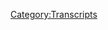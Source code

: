 {{Transcript
    | title         = [[250: Remote Poisoners And Crypto Bigotry]]
    | caption       = [https://knowledgefight.libsyn.com/knowledge-fight-remote-poisoners-and-crypto-bigotry Listen to this episode on Libsyn]
    | episodeNumber = [[250: Remote Poisoners And Crypto Bigotry|250]]
    | length        = 01:14:37
}}

{{MessageBox
    | header     = Warning: Bot Generated Content
    | text       = This transcript was automatically generated by transcription software and likely contains many mistakes and misattributions. Please check the audio for definitive quotes, attribution, and context.
    | image      = N3yvass4myg91.webp
    | imagewidth = 50px
    | id         = warning
}}

{{TranscriptBlock
    | name      = Unknown Speaker
    | timestamp = 00:00:00.000
    | text      = Hey everybody, Dan here.
}}

{{TranscriptBlock
    | name      = Unknown Speaker
    | timestamp = 00:00:03.439
    | text      = Just wanted to give a slight introduction to this episode because some of you out there
}}

{{TranscriptBlock
    | name      = Unknown Speaker
    | timestamp = 00:00:08.400
    | text      = might be asking yourselves, wait a second, Alex Jones' world is Looney Tunes right now.
}}

{{TranscriptBlock
    | name      = Unknown Speaker
    | timestamp = 00:00:15.039
    | text      = It is crazy out of control with Donald Trump threatening or alleging or suggesting he's
}}

{{TranscriptBlock
    | name      = Unknown Speaker
    | timestamp = 00:00:20.879
    | text      = going to declare a national emergency and Alex being like, hooray about it and yeah,
}}

{{TranscriptBlock
    | name      = Unknown Speaker
    | timestamp = 00:00:26.399
    | text      = it is crazy and unfortunately this episode does not cover any of that stuff.
}}

{{TranscriptBlock
    | name      = Unknown Speaker
    | timestamp = 00:00:31.280
    | text      = The issue we had was that because of our schedules, we had to record this on Monday.
}}

{{TranscriptBlock
    | name      = Unknown Speaker
    | timestamp = 00:00:35.579
    | text      = So before a lot of that stuff got going in earnest and before the cycle of Alex Jones'
}}

{{TranscriptBlock
    | name      = Unknown Speaker
    | timestamp = 00:00:41.560
    | text      = coverage and Trump's actual speech had a chance to play itself out.
}}

{{TranscriptBlock
    | name      = Unknown Speaker
    | timestamp = 00:00:45.820
    | text      = So because of our time restraints and constriction this week, I decided to just go ahead with
}}

{{TranscriptBlock
    | name      = Unknown Speaker
    | timestamp = 00:00:51.799
    | text      = this Wacky Wednesday episode and then on Friday cover all of the happenings there.
}}

{{TranscriptBlock
    | name      = Unknown Speaker
    | timestamp = 00:00:56.679
    | text      = So I know that everyone is probably very interested in hearing about that and trust me, Alex is
}}

{{TranscriptBlock
    | name      = Unknown Speaker
    | timestamp = 00:01:01.780
    | text      = way out of his mind and being a real dickhole.
}}

{{TranscriptBlock
    | name      = Unknown Speaker
    | timestamp = 00:01:06.159
    | text      = But it'll be worth the wait.
}}

{{TranscriptBlock
    | name      = Unknown Speaker
    | timestamp = 00:01:07.760
    | text      = We will have that episode for you on Friday.
}}

{{TranscriptBlock
    | name      = Unknown Speaker
    | timestamp = 00:01:09.920
    | text      = But for now, please enjoy this episode where your Wednesday will get a little wacky.
}}

{{TranscriptBlock
    | name      = Unknown Speaker
    | timestamp = 00:01:16.159
    | text      = Andy in Kansas, you're on the air.
}}

{{TranscriptBlock
    | name      = Unknown Speaker
    | timestamp = 00:01:17.480
    | text      = Thanks for holding.
}}

{{TranscriptBlock
    | name      = Unknown Speaker
    | timestamp = 00:01:18.480
    | text      = Hello Alex.
}}

{{TranscriptBlock
    | name      = Unknown Speaker
    | timestamp = 00:01:19.480
    | text      = I'm a first time caller.
}}

{{TranscriptBlock
    | name      = Unknown Speaker
    | timestamp = 00:01:21.959
    | text      = I'm a huge fan.
}}

{{TranscriptBlock
    | name      = Unknown Speaker
    | timestamp = 00:01:22.959
    | text      = I love your work.
}}

{{TranscriptBlock
    | name      = Unknown Speaker
    | timestamp = 00:01:23.959
    | text      = I love you.
}}

{{TranscriptBlock
    | name      = Unknown Speaker
    | timestamp = 00:01:24.959
    | text      = Hey everybody.
}}

{{TranscriptBlock
    | name      = Unknown Speaker
    | timestamp = 00:01:25.959
    | text      = Welcome back to Knowledge Fight.
}}

{{TranscriptBlock
    | name      = Unknown Speaker
    | timestamp = 00:01:26.959
    | text      = I'm Dan.
}}

{{TranscriptBlock
    | name      = Unknown Speaker
    | timestamp = 00:01:27.959
    | text      = I'm Chuck.
}}

{{TranscriptBlock
    | name      = Unknown Speaker
    | timestamp = 00:01:28.959
    | text      = We're a couple dudes.
}}

{{TranscriptBlock
    | name      = Unknown Speaker
    | timestamp = 00:01:29.959
    | text      = I like to sit around, drink novelty beverages and talk a little bit about Alex Jones.
}}

{{TranscriptBlock
    | name      = Unknown Speaker
    | timestamp = 00:01:30.959
    | text      = Oh, indeed we are Dan.
}}

{{TranscriptBlock
    | name      = Unknown Speaker
    | timestamp = 00:01:32.760
    | text      = Hi.
}}

{{TranscriptBlock
    | name      = Unknown Speaker
    | timestamp = 00:01:33.760
    | text      = Dan.
}}

{{TranscriptBlock
    | name      = Unknown Speaker
    | timestamp = 00:01:34.760
    | text      = Yep.
}}

{{TranscriptBlock
    | name      = Unknown Speaker
    | timestamp = 00:01:35.760
    | text      = Who's your favorite Spice Girl?
}}

{{TranscriptBlock
    | name      = Unknown Speaker
    | timestamp = 00:01:36.760
    | text      = Spice Girls.
}}

{{TranscriptBlock
    | name      = Unknown Speaker
    | timestamp = 00:01:37.760
    | text      = Let's see.
}}

{{TranscriptBlock
    | name      = Unknown Speaker
    | timestamp = 00:01:38.760
    | text      = Probably Sporty.
}}

{{TranscriptBlock
    | name      = Unknown Speaker
    | timestamp = 00:01:39.760
    | text      = I don't know.
}}

{{TranscriptBlock
    | name      = Unknown Speaker
    | timestamp = 00:01:40.760
    | text      = Which one was Sporty Spice?
}}

{{TranscriptBlock
    | name      = Unknown Speaker
    | timestamp = 00:01:41.760
    | text      = She was the one who would wear like athletic gear and do kicks around and stuff like that.
}}

{{TranscriptBlock
    | name      = Unknown Speaker
    | timestamp = 00:01:44.719
    | text      = I don't know.
}}

{{TranscriptBlock
    | name      = Unknown Speaker
    | timestamp = 00:01:45.719
    | text      = It seemed like an interesting choice back then.
}}

{{TranscriptBlock
    | name      = Unknown Speaker
    | timestamp = 00:01:46.959
    | text      = I don't think you know, I think you're just reverse engineering her name.
}}

{{TranscriptBlock
    | name      = Unknown Speaker
    | timestamp = 00:01:50.640
    | text      = No.
}}

{{TranscriptBlock
    | name      = Unknown Speaker
    | timestamp = 00:01:51.640
    | text      = No.
}}

{{TranscriptBlock
    | name      = Unknown Speaker
    | timestamp = 00:01:52.640
    | text      = Sporty Spice was one of them.
}}

{{TranscriptBlock
    | name      = Unknown Speaker
    | timestamp = 00:01:53.640
    | text      = There's no doubt about that.
}}

{{TranscriptBlock
    | name      = Unknown Speaker
    | timestamp = 00:01:54.640
    | text      = No, I know Sporty Spice was one of them.
}}

{{TranscriptBlock
    | name      = Unknown Speaker
    | timestamp = 00:01:55.640
    | text      = But what are, you're defining characteristics are just if you asked a child what Sporty
}}

{{TranscriptBlock
    | name      = Unknown Speaker
    | timestamp = 00:01:59.640
    | text      = was like.
}}

{{TranscriptBlock
    | name      = Unknown Speaker
    | timestamp = 00:02:00.640
    | text      = I don't know.
}}

{{TranscriptBlock
    | name      = Unknown Speaker
    | timestamp = 00:02:01.640
    | text      = I just, I didn't, I felt like most people I knew or most dudes that I knew who had crushes
}}

{{TranscriptBlock
    | name      = Unknown Speaker
    | timestamp = 00:02:07.040
    | text      = on one of the Spice Girls, they would go with baby if they were a creep or they would go
}}

{{TranscriptBlock
    | name      = Unknown Speaker
    | timestamp = 00:02:12.639
    | text      = with Jerry, Ginger Spice if they were boring, if they were sort of normal dudes.
}}

{{TranscriptBlock
    | name      = Unknown Speaker
    | timestamp = 00:02:19.000
    | text      = And then I guess Posh Spice, people were fans of hers and then Scary Spice and she was like
}}

{{TranscriptBlock
    | name      = Unknown Speaker
    | timestamp = 00:02:25.000
    | text      = married to Eddie Murphy and I'm like, I don't know, I'm not interested in this.
}}

{{TranscriptBlock
    | name      = Unknown Speaker
    | timestamp = 00:02:28.379
    | text      = That's the scarier.
}}

{{TranscriptBlock
    | name      = Unknown Speaker
    | timestamp = 00:02:29.379
    | text      = That's the scary part.
}}

{{TranscriptBlock
    | name      = Unknown Speaker
    | timestamp = 00:02:30.379
    | text      = I don't know.
}}

{{TranscriptBlock
    | name      = Unknown Speaker
    | timestamp = 00:02:31.379
    | text      = It turns out I have a lot of thoughts about Spice Girls I haven't considered.
}}

{{TranscriptBlock
    | name      = Unknown Speaker
    | timestamp = 00:02:35.520
    | text      = Haven't thought about them in a very long time.
}}

{{TranscriptBlock
    | name      = Unknown Speaker
    | timestamp = 00:02:37.599
    | text      = Me neither.
}}

{{TranscriptBlock
    | name      = Unknown Speaker
    | timestamp = 00:02:38.599
    | text      = But I also asked that question that I was like, I don't know who any of the Spice Girls
}}

{{TranscriptBlock
    | name      = Unknown Speaker
    | timestamp = 00:02:42.759
    | text      = are.
}}

{{TranscriptBlock
    | name      = Unknown Speaker
    | timestamp = 00:02:43.759
    | text      = I think I remember Ginger.
}}

{{TranscriptBlock
    | name      = Unknown Speaker
    | timestamp = 00:02:44.759
    | text      = I'm going to stick to my guns on this.
}}

{{TranscriptBlock
    | name      = Unknown Speaker
    | timestamp = 00:02:45.759
    | text      = I like Sporty Spice.
}}

{{TranscriptBlock
    | name      = Unknown Speaker
    | timestamp = 00:02:46.759
    | text      = You like Sporty Spice?
}}

{{TranscriptBlock
    | name      = Unknown Speaker
    | timestamp = 00:02:47.759
    | text      = Yep.
}}

{{TranscriptBlock
    | name      = Unknown Speaker
    | timestamp = 00:02:48.759
    | text      = This is a show where I know a lot about Alex Jones and the Spice Girls.
}}

{{TranscriptBlock
    | name      = Unknown Speaker
    | timestamp = 00:02:51.000
    | text      = And I don't know anything about either except for what you have told me so far.
}}

{{TranscriptBlock
    | name      = Unknown Speaker
    | timestamp = 00:02:53.919
    | text      = Spice Up Your Life, Jordan.
}}

{{TranscriptBlock
    | name      = Unknown Speaker
    | timestamp = 00:02:54.919
    | text      = Was that a song of theirs?
}}

{{TranscriptBlock
    | name      = Unknown Speaker
    | timestamp = 00:02:55.919
    | text      = Yes, it was.
}}

{{TranscriptBlock
    | name      = Unknown Speaker
    | timestamp = 00:02:56.919
    | text      = Every Boy and Every Girl, Spice Up Your Life.
}}

{{TranscriptBlock
    | name      = Unknown Speaker
    | timestamp = 00:02:59.919
    | text      = Oh really?
}}

{{TranscriptBlock
    | name      = Unknown Speaker
    | timestamp = 00:03:00.919
    | text      = It was one of their later hits after Wannabe.
}}

{{TranscriptBlock
    | name      = Unknown Speaker
    | timestamp = 00:03:03.159
    | text      = So Jordan, we had a fun, wacky Wednesday episode to go through today that I think will be an
}}

{{TranscriptBlock
    | name      = Unknown Speaker
    | timestamp = 00:03:07.120
    | text      = interesting journey for one and all involved in this here affair.
}}

{{TranscriptBlock
    | name      = Unknown Speaker
    | timestamp = 00:03:12.919
    | text      = But before we get to today's show and the meat of it, I'd like to take a moment to say
}}

{{TranscriptBlock
    | name      = Unknown Speaker
    | timestamp = 00:03:17.039
    | text      = thank you to some of our donors.
}}

{{TranscriptBlock
    | name      = Unknown Speaker
    | timestamp = 00:03:18.400
    | text      = So we will have signed up at the show.
}}

{{TranscriptBlock
    | name      = Unknown Speaker
    | timestamp = 00:03:20.240
    | text      = First of all, James, thank you so much.
}}

{{TranscriptBlock
    | name      = Unknown Speaker
    | timestamp = 00:03:22.580
    | text      = You are now policy wonk.
}}

{{TranscriptBlock
    | name      = Unknown Speaker
    | timestamp = 00:03:24.120
    | text      = I'm a policy wonk.
}}

{{TranscriptBlock
    | name      = Unknown Speaker
    | timestamp = 00:03:25.400
    | text      = Thank you James.
}}

{{TranscriptBlock
    | name      = Unknown Speaker
    | timestamp = 00:03:26.400
    | text      = Thank you very much James.
}}

{{TranscriptBlock
    | name      = Unknown Speaker
    | timestamp = 00:03:27.400
    | text      = Brent, also thank you.
}}

{{TranscriptBlock
    | name      = Unknown Speaker
    | timestamp = 00:03:28.879
    | text      = You are also now a policy wonk.
}}

{{TranscriptBlock
    | name      = Unknown Speaker
    | timestamp = 00:03:31.080
    | text      = I'm a policy wonk.
}}

{{TranscriptBlock
    | name      = Unknown Speaker
    | timestamp = 00:03:32.340
    | text      = Thank you Brent.
}}

{{TranscriptBlock
    | name      = Unknown Speaker
    | timestamp = 00:03:33.340
    | text      = Thank you very much Brent.
}}

{{TranscriptBlock
    | name      = Unknown Speaker
    | timestamp = 00:03:34.340
    | text      = Next, George, thank you so much.
}}

{{TranscriptBlock
    | name      = Unknown Speaker
    | timestamp = 00:03:36.199
    | text      = You are now a policy wonk.
}}

{{TranscriptBlock
    | name      = Unknown Speaker
    | timestamp = 00:03:38.080
    | text      = I'm a policy wonk.
}}

{{TranscriptBlock
    | name      = Unknown Speaker
    | timestamp = 00:03:39.080
    | text      = Thank you George.
}}

{{TranscriptBlock
    | name      = Unknown Speaker
    | timestamp = 00:03:40.080
    | text      = All kings, versions of the Bible, or a guy named Brent so far.
}}

{{TranscriptBlock
    | name      = Unknown Speaker
    | timestamp = 00:03:43.879
    | text      = That's true.
}}

{{TranscriptBlock
    | name      = Unknown Speaker
    | timestamp = 00:03:44.879
    | text      = You are good at making connections.
}}

{{TranscriptBlock
    | name      = Unknown Speaker
    | timestamp = 00:03:45.879
    | text      = Finally, I'd like to say thank you to somebody who donated on a little bit of an elevated
}}

{{TranscriptBlock
    | name      = Unknown Speaker
    | timestamp = 00:03:50.719
    | text      = level.
}}

{{TranscriptBlock
    | name      = Unknown Speaker
    | timestamp = 00:03:51.719
    | text      = We appreciate it oh so very much.
}}

{{TranscriptBlock
    | name      = Unknown Speaker
    | timestamp = 00:03:52.719
    | text      = So Lawrence, thank you so much.
}}

{{TranscriptBlock
    | name      = Unknown Speaker
    | timestamp = 00:03:54.599
    | text      = You are now a technocrat.
}}

{{TranscriptBlock
    | name      = Unknown Speaker
    | timestamp = 00:03:56.719
    | text      = I'm a policy wonk.
}}

{{TranscriptBlock
    | name      = Unknown Speaker
    | timestamp = 00:03:57.719
    | text      = Four stars.
}}

{{TranscriptBlock
    | name      = Unknown Speaker
    | timestamp = 00:03:58.719
    | text      = Go home to your mother and tell her you're brilliant.
}}

{{TranscriptBlock
    | name      = Unknown Speaker
    | timestamp = 00:04:01.400
    | text      = Someone, someone, sodomite sent me a bucket of poop.
}}

{{TranscriptBlock
    | name      = Unknown Speaker
    | timestamp = 00:04:03.319
    | text      = Daddy shark.
}}

{{TranscriptBlock
    | name      = Unknown Speaker
    | timestamp = 00:04:04.319
    | text      = Bop, bop, bop, bop, bop.
}}

{{TranscriptBlock
    | name      = Unknown Speaker
    | timestamp = 00:04:05.719
    | text      = Jar Jar Binks has a Caribbean black accent.
}}

{{TranscriptBlock
    | name      = Unknown Speaker
    | timestamp = 00:04:10.159
    | text      = He's a loser, little kitty baby.
}}

{{TranscriptBlock
    | name      = Unknown Speaker
    | timestamp = 00:04:13.159
    | text      = I don't want to hate black people.
}}

{{TranscriptBlock
    | name      = Unknown Speaker
    | timestamp = 00:04:14.800
    | text      = I renounce Jesus Christ.
}}

{{TranscriptBlock
    | name      = Unknown Speaker
    | timestamp = 00:04:16.800
    | text      = Thank you so much Lawrence.
}}

{{TranscriptBlock
    | name      = Unknown Speaker
    | timestamp = 00:04:17.800
    | text      = Thank you very much Lawrence.
}}

{{TranscriptBlock
    | name      = Unknown Speaker
    | timestamp = 00:04:18.800
    | text      = If you are out there listening and you'd like to support the show and what we do, you can
}}

{{TranscriptBlock
    | name      = Unknown Speaker
    | timestamp = 00:04:22.560
    | text      = do that by going to our website, knowledgefight.com, clicking that button that says support the
}}

{{TranscriptBlock
    | name      = Unknown Speaker
    | timestamp = 00:04:25.920
    | text      = show.
}}

{{TranscriptBlock
    | name      = Unknown Speaker
    | timestamp = 00:04:26.920
    | text      = We would appreciate it oh so very much.
}}

{{TranscriptBlock
    | name      = Unknown Speaker
    | timestamp = 00:04:27.920
    | text      = Hell yes.
}}

{{TranscriptBlock
    | name      = Unknown Speaker
    | timestamp = 00:04:28.959
    | text      = So Jordan, today we got ourselves an interesting wacky Wednesday investigation.
}}

{{TranscriptBlock
    | name      = Unknown Speaker
    | timestamp = 00:04:34.879
    | text      = It's been a while since we've gone and checked in with Project Camelot to see how Carrie
}}

{{TranscriptBlock
    | name      = Unknown Speaker
    | timestamp = 00:04:38.839
    | text      = Cassidy is doing over there.
}}

{{TranscriptBlock
    | name      = Unknown Speaker
    | timestamp = 00:04:40.439
    | text      = For sure.
}}

{{TranscriptBlock
    | name      = Unknown Speaker
    | timestamp = 00:04:41.439
    | text      = So I felt like it's due for us to go see.
}}

{{TranscriptBlock
    | name      = Unknown Speaker
    | timestamp = 00:04:45.120
    | text      = Now granted she doesn't have any good episodes lately.
}}

{{TranscriptBlock
    | name      = Unknown Speaker
    | timestamp = 00:04:47.519
    | text      = Of course not.
}}

{{TranscriptBlock
    | name      = Unknown Speaker
    | timestamp = 00:04:48.519
    | text      = It's been a no man's land over there.
}}

{{TranscriptBlock
    | name      = Unknown Speaker
    | timestamp = 00:04:49.519
    | text      = That would be disastrous.
}}

{{TranscriptBlock
    | name      = Unknown Speaker
    | timestamp = 00:04:50.519
    | text      = But I decided to look back through the archives and see if there's anything that would be
}}

{{TranscriptBlock
    | name      = Unknown Speaker
    | timestamp = 00:04:54.439
    | text      = relevant to our interest and maybe something that would be illuminating about a lot of
}}

{{TranscriptBlock
    | name      = Unknown Speaker
    | timestamp = 00:04:59.839
    | text      = the stuff that we cover.
}}

{{TranscriptBlock
    | name      = Unknown Speaker
    | timestamp = 00:05:01.319
    | text      = And I happened to find an episode that she did in April 2016 with a gentleman by the
}}

{{TranscriptBlock
    | name      = Unknown Speaker
    | timestamp = 00:05:06.480
    | text      = name of Dr. John Waterman.
}}

{{TranscriptBlock
    | name      = Unknown Speaker
    | timestamp = 00:05:08.560
    | text      = Dr. John Waterman?
}}

{{TranscriptBlock
    | name      = Unknown Speaker
    | timestamp = 00:05:09.560
    | text      = Now I should tell you that's not his real name.
}}

{{TranscriptBlock
    | name      = Unknown Speaker
    | timestamp = 00:05:12.079
    | text      = Fine.
}}

{{TranscriptBlock
    | name      = Unknown Speaker
    | timestamp = 00:05:13.079
    | text      = He's using an alias.
}}

{{TranscriptBlock
    | name      = Unknown Speaker
    | timestamp = 00:05:14.959
    | text      = Is he a real doctor?
}}

{{TranscriptBlock
    | name      = Unknown Speaker
    | timestamp = 00:05:15.959
    | text      = Well, let's let him...
}}

{{TranscriptBlock
    | name      = Unknown Speaker
    | timestamp = 00:05:17.600
    | text      = Oh God no.
}}

{{TranscriptBlock
    | name      = Unknown Speaker
    | timestamp = 00:05:18.839
    | text      = Let's go to his introduction and we can find out if he's a real doctor or not.
}}

{{TranscriptBlock
    | name      = Unknown Speaker
    | timestamp = 00:05:25.040
    | text      = What I'd like you to do is give some of your background for people that haven't been familiar
}}

{{TranscriptBlock
    | name      = Unknown Speaker
    | timestamp = 00:05:30.199
    | text      = with the Waterman Files.
}}

{{TranscriptBlock
    | name      = Unknown Speaker
    | timestamp = 00:05:31.720
    | text      = The Waterman Files is his website and I believe it's another shortwave show he does.
}}

{{TranscriptBlock
    | name      = Unknown Speaker
    | timestamp = 00:05:37.319
    | text      = Of course.
}}

{{TranscriptBlock
    | name      = Unknown Speaker
    | timestamp = 00:05:38.399
    | text      = And John does a show weekly, maybe even daily.
}}

{{TranscriptBlock
    | name      = Unknown Speaker
    | timestamp = 00:05:42.959
    | text      = I don't know how often you're doing it nowadays, John.
}}

{{TranscriptBlock
    | name      = Unknown Speaker
    | timestamp = 00:05:46.279
    | text      = You can fill me in.
}}

{{TranscriptBlock
    | name      = Unknown Speaker
    | timestamp = 00:05:47.279
    | text      = Gotta Google it.
}}

{{TranscriptBlock
    | name      = Unknown Speaker
    | timestamp = 00:05:48.279
    | text      = But I do want to say that he was trained as an intelligence agent and decided not to pursue
}}

{{TranscriptBlock
    | name      = Unknown Speaker
    | timestamp = 00:05:54.839
    | text      = that line of work.
}}

{{TranscriptBlock
    | name      = Unknown Speaker
    | timestamp = 00:05:55.839
    | text      = That happens a lot.
}}

{{TranscriptBlock
    | name      = Unknown Speaker
    | timestamp = 00:05:56.839
    | text      = But as a consequence, he's highly aware of what the intel agencies are doing.
}}

{{TranscriptBlock
    | name      = Unknown Speaker
    | timestamp = 00:06:06.120
    | text      = And he was also head of one of the militia groups for a while and he can tell you more
}}

{{TranscriptBlock
    | name      = Unknown Speaker
    | timestamp = 00:06:13.519
    | text      = about that.
}}

{{TranscriptBlock
    | name      = Unknown Speaker
    | timestamp = 00:06:14.519
    | text      = So John, go ahead.
}}

{{TranscriptBlock
    | name      = Unknown Speaker
    | timestamp = 00:06:15.800
    | text      = Spoiler alert.
}}

{{TranscriptBlock
    | name      = Unknown Speaker
    | timestamp = 00:06:16.800
    | text      = He doesn't tell us more about being the head of one of these militia groups.
}}

{{TranscriptBlock
    | name      = Unknown Speaker
    | timestamp = 00:06:19.439
    | text      = What are you talking about?
}}

{{TranscriptBlock
    | name      = Unknown Speaker
    | timestamp = 00:06:20.439
    | text      = That's the only thing I want to know about.
}}

{{TranscriptBlock
    | name      = Unknown Speaker
    | timestamp = 00:06:22.040
    | text      = I'm very curious about it myself.
}}

{{TranscriptBlock
    | name      = Unknown Speaker
    | timestamp = 00:06:23.680
    | text      = Yes, absolutely.
}}

{{TranscriptBlock
    | name      = Unknown Speaker
    | timestamp = 00:06:24.959
    | text      = But it is interesting because John Waterman is not his real name.
}}

{{TranscriptBlock
    | name      = Unknown Speaker
    | timestamp = 00:06:28.079
    | text      = So it's not like I'm going to be able to find who he is.
}}

{{TranscriptBlock
    | name      = Unknown Speaker
    | timestamp = 00:06:31.160
    | text      = I can't figure out who he is.
}}

{{TranscriptBlock
    | name      = Unknown Speaker
    | timestamp = 00:06:32.360
    | text      = And it's a fairly common name.
}}

{{TranscriptBlock
    | name      = Unknown Speaker
    | timestamp = 00:06:33.720
    | text      = There's a number of, if you Google John Waterman, you're never going to be able to nail down
}}

{{TranscriptBlock
    | name      = Unknown Speaker
    | timestamp = 00:06:38.879
    | text      = exactly who this guy is.
}}

{{TranscriptBlock
    | name      = Unknown Speaker
    | timestamp = 00:06:40.279
    | text      = Yeah, yeah, yeah.
}}

{{TranscriptBlock
    | name      = Unknown Speaker
    | timestamp = 00:06:41.279
    | text      = There was the film director, John Waters, man.
}}

{{TranscriptBlock
    | name      = Unknown Speaker
    | timestamp = 00:06:50.839
    | text      = My name's of course synonymous with doctor and yes, I am not a PhD.
}}

{{TranscriptBlock
    | name      = Unknown Speaker
    | timestamp = 00:06:56.560
    | text      = I'm an ND.
}}

{{TranscriptBlock
    | name      = Unknown Speaker
    | timestamp = 00:06:57.560
    | text      = Not an M.
}}

{{TranscriptBlock
    | name      = Unknown Speaker
    | timestamp = 00:06:58.560
    | text      = I am a doctor of biological medicine.
}}

{{TranscriptBlock
    | name      = Unknown Speaker
    | timestamp = 00:07:01.319
    | text      = It's basically alternative drugless therapies that I provide.
}}

{{TranscriptBlock
    | name      = Unknown Speaker
    | timestamp = 00:07:04.720
    | text      = He's a naturopath.
}}

{{TranscriptBlock
    | name      = Unknown Speaker
    | timestamp = 00:07:06.079
    | text      = There you go.
}}

{{TranscriptBlock
    | name      = Unknown Speaker
    | timestamp = 00:07:08.120
    | text      = You're not a doctor.
}}

{{TranscriptBlock
    | name      = Unknown Speaker
    | timestamp = 00:07:09.560
    | text      = So it is sort of like interesting that Dr. John Waterman is his name.
}}

{{TranscriptBlock
    | name      = Unknown Speaker
    | timestamp = 00:07:13.319
    | text      = He's going by and he's neither a doctor nor a John Waterman, which is a bad start to this
}}

{{TranscriptBlock
    | name      = Unknown Speaker
    | timestamp = 00:07:18.319
    | text      = interview.
}}

{{TranscriptBlock
    | name      = Unknown Speaker
    | timestamp = 00:07:19.319
    | text      = If you told him not a Dr. John Waterman, that would be fine.
}}

{{TranscriptBlock
    | name      = Unknown Speaker
    | timestamp = 00:07:22.360
    | text      = That's a very literal meaning of his name.
}}

{{TranscriptBlock
    | name      = Unknown Speaker
    | timestamp = 00:07:24.459
    | text      = Not a doctor, not a John Waterman.
}}

{{TranscriptBlock
    | name      = Unknown Speaker
    | timestamp = 00:07:26.240
    | text      = That's his new name.
}}

{{TranscriptBlock
    | name      = Unknown Speaker
    | timestamp = 00:07:27.240
    | text      = But he is on camera, so he can't be too interested in protecting his anonymity because any number
}}

{{TranscriptBlock
    | name      = Unknown Speaker
    | timestamp = 00:07:31.879
    | text      = of people who may know him would see him.
}}

{{TranscriptBlock
    | name      = Unknown Speaker
    | timestamp = 00:07:34.660
    | text      = So whatever it is, it's all just kind of a little bit Connie kind of nonsense.
}}

{{TranscriptBlock
    | name      = Unknown Speaker
    | timestamp = 00:07:38.439
    | text      = Yeah, it's a little showmanship.
}}

{{TranscriptBlock
    | name      = Unknown Speaker
    | timestamp = 00:07:39.680
    | text      = So at this point he gets into how he became trained as an intelligence agent.
}}

{{TranscriptBlock
    | name      = Unknown Speaker
    | timestamp = 00:07:46.600
    | text      = And that's my second career, and as I began this second career, a fellow that then became
}}

{{TranscriptBlock
    | name      = Unknown Speaker
    | timestamp = 00:07:55.600
    | text      = a very, very good friend of mine, Frank Shin, who's now gone, was who recruited me.
}}

{{TranscriptBlock
    | name      = Unknown Speaker
    | timestamp = 00:08:02.240
    | text      = He came to me when I was doing clinical work and said, I'd like to have you check me out.
}}

{{TranscriptBlock
    | name      = Unknown Speaker
    | timestamp = 00:08:09.480
    | text      = So I did, and he came back and he said, I need some more help.
}}

{{TranscriptBlock
    | name      = Unknown Speaker
    | timestamp = 00:08:13.920
    | text      = And so about the third trip in to me, he said, while I was doing clinicals, he says, I'd
}}

{{TranscriptBlock
    | name      = Unknown Speaker
    | timestamp = 00:08:19.680
    | text      = like to take you out for dinner.
}}

{{TranscriptBlock
    | name      = Unknown Speaker
    | timestamp = 00:08:21.819
    | text      = So long story short, this Frank Shin is like recruiting him.
}}

{{TranscriptBlock
    | name      = Unknown Speaker
    | timestamp = 00:08:26.399
    | text      = He goes and he takes him out to dinner and he's like, I want to make you an agent or
}}

{{TranscriptBlock
    | name      = Unknown Speaker
    | timestamp = 00:08:30.800
    | text      = whatever.
}}

{{TranscriptBlock
    | name      = Unknown Speaker
    | timestamp = 00:08:31.800
    | text      = And then he gets trained and all this.
}}

{{TranscriptBlock
    | name      = Unknown Speaker
    | timestamp = 00:08:33.360
    | text      = He's involved in a bunch of stuff, but he's like, no, medicine is my true love.
}}

{{TranscriptBlock
    | name      = Unknown Speaker
    | timestamp = 00:08:37.120
    | text      = You're a naturopath, first of all.
}}

{{TranscriptBlock
    | name      = Unknown Speaker
    | timestamp = 00:08:39.039
    | text      = Second of all, big red flags with this story right off the bat.
}}

{{TranscriptBlock
    | name      = Unknown Speaker
    | timestamp = 00:08:42.759
    | text      = Of course, the person who could confirm all of this is gone.
}}

{{TranscriptBlock
    | name      = Unknown Speaker
    | timestamp = 00:08:45.919
    | text      = I may have written that down as a big red flag.
}}

{{TranscriptBlock
    | name      = Unknown Speaker
    | timestamp = 00:08:48.559
    | text      = I actually may have made a giant flag out of your red blanket.
}}

{{TranscriptBlock
    | name      = Unknown Speaker
    | timestamp = 00:08:53.659
    | text      = Might be something that is super consistent in these worlds that make me very suspicious
}}

{{TranscriptBlock
    | name      = Unknown Speaker
    | timestamp = 00:08:58.279
    | text      = when I hear that is part of someone's backstory.
}}

{{TranscriptBlock
    | name      = Unknown Speaker
    | timestamp = 00:09:00.879
    | text      = Anybody who can confirm all of this nonsense that I say.
}}

{{TranscriptBlock
    | name      = Unknown Speaker
    | timestamp = 00:09:04.360
    | text      = He's gone now.
}}

{{TranscriptBlock
    | name      = Unknown Speaker
    | timestamp = 00:09:05.360
    | text      = Sure.
}}

{{TranscriptBlock
    | name      = Unknown Speaker
    | timestamp = 00:09:06.360
    | text      = Why aren't you giving me condolences?
}}

{{TranscriptBlock
    | name      = Unknown Speaker
    | timestamp = 00:09:07.360
    | text      = Why are you asking me for more information, Dan?
}}

{{TranscriptBlock
    | name      = Unknown Speaker
    | timestamp = 00:09:09.100
    | text      = You should be, you should be saying that you're sorry for my loss to, well, condolences.
}}

{{TranscriptBlock
    | name      = Unknown Speaker
    | timestamp = 00:09:16.639
    | text      = So he's not trying to frame this as like, I got taught the ways of the agent, but then
}}

{{TranscriptBlock
    | name      = Unknown Speaker
    | timestamp = 00:09:22.879
    | text      = I walked away from it in this next clip.
}}

{{TranscriptBlock
    | name      = Unknown Speaker
    | timestamp = 00:09:25.320
    | text      = He's going to explain.
}}

{{TranscriptBlock
    | name      = Unknown Speaker
    | timestamp = 00:09:26.320
    | text      = He was in the shit.
}}

{{TranscriptBlock
    | name      = Unknown Speaker
    | timestamp = 00:09:27.480
    | text      = He was, wait, what?
}}

{{TranscriptBlock
    | name      = Unknown Speaker
    | timestamp = 00:09:28.480
    | text      = He said he walked away from it.
}}

{{TranscriptBlock
    | name      = Unknown Speaker
    | timestamp = 00:09:31.399
    | text      = He does say that later, but I don't understand at what point he walked away because he's
}}

{{TranscriptBlock
    | name      = Unknown Speaker
    | timestamp = 00:09:35.759
    | text      = going to say that he was involved in like the investigation of the Oklahoma city bombing.
}}

{{TranscriptBlock
    | name      = Unknown Speaker
    | timestamp = 00:09:41.879
    | text      = And he says that the movie spy game is about him and this guy, Frank.
}}

{{TranscriptBlock
    | name      = Unknown Speaker
    | timestamp = 00:09:45.960
    | text      = That sounds right.
}}

{{TranscriptBlock
    | name      = Unknown Speaker
    | timestamp = 00:09:46.960
    | text      = Frank is a Robert Redford and he is Brad Pitt.
}}

{{TranscriptBlock
    | name      = Unknown Speaker
    | timestamp = 00:09:50.000
    | text      = Oh, how does he look?
}}

{{TranscriptBlock
    | name      = Unknown Speaker
    | timestamp = 00:09:51.799
    | text      = I'm not making, he doesn't look like Brad Pitt.
}}

{{TranscriptBlock
    | name      = Unknown Speaker
    | timestamp = 00:09:54.120
    | text      = I'm not making any of this up.
}}

{{TranscriptBlock
    | name      = Unknown Speaker
    | timestamp = 00:09:55.840
    | text      = It's all in this next clip.
}}

{{TranscriptBlock
    | name      = Unknown Speaker
    | timestamp = 00:09:57.899
    | text      = And I was in several places across this globe involved in things and he had me domestically
}}

{{TranscriptBlock
    | name      = Unknown Speaker
    | timestamp = 00:10:07.059
    | text      = on things like helping to run down Joe number, John Doe, number two, the Oklahoma city bombing.
}}

{{TranscriptBlock
    | name      = Unknown Speaker
    | timestamp = 00:10:14.120
    | text      = And I ended up in rebellions like the Chiapas rebellion in Mexico, the revolution in Mexico.
}}

{{TranscriptBlock
    | name      = Unknown Speaker
    | timestamp = 00:10:23.639
    | text      = This is high level stuff, man.
}}

{{TranscriptBlock
    | name      = Unknown Speaker
    | timestamp = 00:10:25.759
    | text      = If he was involved in the investigation, like running down the John Doe, number two after
}}

{{TranscriptBlock
    | name      = Unknown Speaker
    | timestamp = 00:10:32.840
    | text      = Oklahoma city, I don't understand.
}}

{{TranscriptBlock
    | name      = Unknown Speaker
    | timestamp = 00:10:34.759
    | text      = That's high level, clear stuff.
}}

{{TranscriptBlock
    | name      = Unknown Speaker
    | timestamp = 00:10:37.679
    | text      = And being involved in a foreign revolution, it's like, all right, can we just one more
}}

{{TranscriptBlock
    | name      = Unknown Speaker
    | timestamp = 00:10:42.840
    | text      = red flag?
}}

{{TranscriptBlock
    | name      = Unknown Speaker
    | timestamp = 00:10:43.840
    | text      = Uh, if his origin story is, uh, this, uh, Intel operative from, and I assume he names
}}

{{TranscriptBlock
    | name      = Unknown Speaker
    | timestamp = 00:10:51.200
    | text      = the agency later on.
}}

{{TranscriptBlock
    | name      = Unknown Speaker
    | timestamp = 00:10:52.500
    | text      = I don't think so.
}}

{{TranscriptBlock
    | name      = Unknown Speaker
    | timestamp = 00:10:53.500
    | text      = It, isn't that another convenient aspect here?
}}

{{TranscriptBlock
    | name      = Unknown Speaker
    | timestamp = 00:10:55.879
    | text      = It's CIA.
}}

{{TranscriptBlock
    | name      = Unknown Speaker
    | timestamp = 00:10:56.879
    | text      = It's probably CIA, whatever.
}}

{{TranscriptBlock
    | name      = Unknown Speaker
    | timestamp = 00:11:00.240
    | text      = So they are going to a naturopath who is working in a clinical setting at the time, working
}}

{{TranscriptBlock
    | name      = Unknown Speaker
    | timestamp = 00:11:07.200
    | text      = towards his, not a doctorate.
}}

{{TranscriptBlock
    | name      = Unknown Speaker
    | timestamp = 00:11:09.580
    | text      = And they went a few times.
}}

{{TranscriptBlock
    | name      = Unknown Speaker
    | timestamp = 00:11:12.440
    | text      = So like the first time they were like, he was going there to check them out and just
}}

{{TranscriptBlock
    | name      = Unknown Speaker
    | timestamp = 00:11:15.480
    | text      = be like, Hey, I don't know if this naturopath is good enough for the psy, uh, psy ops industry.
}}

{{TranscriptBlock
    | name      = Unknown Speaker
    | timestamp = 00:11:21.500
    | text      = Go back again, go back one more time.
}}

{{TranscriptBlock
    | name      = Unknown Speaker
    | timestamp = 00:11:23.539
    | text      = Then he invites him out to dinner.
}}

{{TranscriptBlock
    | name      = Unknown Speaker
    | timestamp = 00:11:25.159
    | text      = Now this to me suggests he thinks that we're talking men in black because isn't that how,
}}

{{TranscriptBlock
    | name      = Unknown Speaker
    | timestamp = 00:11:30.480
    | text      = isn't that how Will Smith was?
}}

{{TranscriptBlock
    | name      = Unknown Speaker
    | timestamp = 00:11:32.220
    | text      = That's not how they really recruit.
}}

{{TranscriptBlock
    | name      = Unknown Speaker
    | timestamp = 00:11:33.840
    | text      = Well, they don't take you out to dinner first and then they're like, Hey, join the CIA.
}}

{{TranscriptBlock
    | name      = Unknown Speaker
    | timestamp = 00:11:38.600
    | text      = Much like everybody else in these worlds.
}}

{{TranscriptBlock
    | name      = Unknown Speaker
    | timestamp = 00:11:40.559
    | text      = Uh, uh, uh, whether it's info wars or project Camelot, they get most of their ideas about
}}

{{TranscriptBlock
    | name      = Unknown Speaker
    | timestamp = 00:11:45.740
    | text      = how things work off of movies.
}}

{{TranscriptBlock
    | name      = Unknown Speaker
    | timestamp = 00:11:47.960
    | text      = But unlike those people, but unlike those people, not only does he take his inspiration
}}

{{TranscriptBlock
    | name      = Unknown Speaker
    | timestamp = 00:11:53.419
    | text      = for movies, he himself is an inspiration for a movie during the revolution and life imitates
}}

{{TranscriptBlock
    | name      = Unknown Speaker
    | timestamp = 00:11:59.019
    | text      = and many other spots in the world.
}}

{{TranscriptBlock
    | name      = Unknown Speaker
    | timestamp = 00:12:02.600
    | text      = And um, so I think maybe when he called me and told me they made a movie about it, I
}}

{{TranscriptBlock
    | name      = Unknown Speaker
    | timestamp = 00:12:07.279
    | text      = thought he was joking, but he says, I, he says, but I did pretty good.
}}

{{TranscriptBlock
    | name      = Unknown Speaker
    | timestamp = 00:12:12.559
    | text      = I'm Robert Redford.
}}

{{TranscriptBlock
    | name      = Unknown Speaker
    | timestamp = 00:12:13.559
    | text      = I said, well, you lucky duck.
}}

{{TranscriptBlock
    | name      = Unknown Speaker
    | timestamp = 00:12:15.299
    | text      = And I began to realize at that point, he's not, he's not fooling.
}}

{{TranscriptBlock
    | name      = Unknown Speaker
    | timestamp = 00:12:20.000
    | text      = This is not a joke.
}}

{{TranscriptBlock
    | name      = Unknown Speaker
    | timestamp = 00:12:21.820
    | text      = And I said, Frank, how did they know?
}}

{{TranscriptBlock
    | name      = Unknown Speaker
    | timestamp = 00:12:24.240
    | text      = You know, and I started getting all upset and he says, Hey, and he never would answer.
}}

{{TranscriptBlock
    | name      = Unknown Speaker
    | timestamp = 00:12:28.700
    | text      = He just said, Hey, you did very good cause you're, uh, you're Robert.
}}

{{TranscriptBlock
    | name      = Unknown Speaker
    | timestamp = 00:12:32.919
    | text      = You're not Robert Redford.
}}

{{TranscriptBlock
    | name      = Unknown Speaker
    | timestamp = 00:12:33.919
    | text      = You're Brad Pitt.
}}

{{TranscriptBlock
    | name      = Unknown Speaker
    | timestamp = 00:12:34.919
    | text      = Yeah.
}}

{{TranscriptBlock
    | name      = Unknown Speaker
    | timestamp = 00:12:35.919
    | text      = I go, Oh, I said, you're serious.
}}

{{TranscriptBlock
    | name      = Unknown Speaker
    | timestamp = 00:12:38.299
    | text      = And he just hung up, you know, he just, that's why he's a goof.
}}

{{TranscriptBlock
    | name      = Unknown Speaker
    | timestamp = 00:12:43.399
    | text      = Why wouldn't he just continue the conversation?
}}

{{TranscriptBlock
    | name      = Unknown Speaker
    | timestamp = 00:12:45.440
    | text      = You're still friends.
}}

{{TranscriptBlock
    | name      = Unknown Speaker
    | timestamp = 00:12:46.440
    | text      = Right?
}}

{{TranscriptBlock
    | name      = Unknown Speaker
    | timestamp = 00:12:47.440
    | text      = No, it was time to go.
}}

{{TranscriptBlock
    | name      = Unknown Speaker
    | timestamp = 00:12:48.440
    | text      = Oh, okay.
}}

{{TranscriptBlock
    | name      = Unknown Speaker
    | timestamp = 00:12:49.440
    | text      = Time to go.
}}

{{TranscriptBlock
    | name      = Unknown Speaker
    | timestamp = 00:12:50.440
    | text      = Frank.
}}

{{TranscriptBlock
    | name      = Unknown Speaker
    | timestamp = 00:12:51.440
    | text      = Frank had had enough.
}}

{{TranscriptBlock
    | name      = Unknown Speaker
    | timestamp = 00:12:52.440
    | text      = It was conversation over.
}}

{{TranscriptBlock
    | name      = Unknown Speaker
    | timestamp = 00:12:53.440
    | text      = You were Brad Pitt.
}}

{{TranscriptBlock
    | name      = Unknown Speaker
    | timestamp = 00:12:54.440
    | text      = Bang slamming down a eighties dial-up phone.
}}

{{TranscriptBlock
    | name      = Unknown Speaker
    | timestamp = 00:12:57.759
    | text      = I imagine if that conversation happened, which it didn't, but if it did, what it was was,
}}

{{TranscriptBlock
    | name      = Unknown Speaker
    | timestamp = 00:13:02.639
    | text      = uh, John over here, John Waterman getting pissed off that he didn't get to be Robert
}}

{{TranscriptBlock
    | name      = Unknown Speaker
    | timestamp = 00:13:07.159
    | text      = Redford.
}}

{{TranscriptBlock
    | name      = Unknown Speaker
    | timestamp = 00:13:08.159
    | text      = And then the guy on the other end of the phone is like, you did pretty good.
}}

{{TranscriptBlock
    | name      = Unknown Speaker
    | timestamp = 00:13:10.159
    | text      = You're Brad Pitt, but it's in the middle of a fight and he's sick of the shit.
}}

{{TranscriptBlock
    | name      = Unknown Speaker
    | timestamp = 00:13:15.080
    | text      = Fuck you, you son of a bitch.
}}

{{TranscriptBlock
    | name      = Unknown Speaker
    | timestamp = 00:13:17.600
    | text      = So I have, I have a lot of concerns about his credentials.
}}

{{TranscriptBlock
    | name      = Unknown Speaker
    | timestamp = 00:13:21.360
    | text      = I have a lot of concerns about his backstory, but he's not here just to talk about his backstory.
}}

{{TranscriptBlock
    | name      = Unknown Speaker
    | timestamp = 00:13:25.399
    | text      = Oh, he's here to tell us the future.
}}

{{TranscriptBlock
    | name      = Unknown Speaker
    | timestamp = 00:13:27.559
    | text      = Well, kind of yes.
}}

{{TranscriptBlock
    | name      = Unknown Speaker
    | timestamp = 00:13:28.960
    | text      = And the present.
}}

{{TranscriptBlock
    | name      = Unknown Speaker
    | timestamp = 00:13:29.960
    | text      = And that is in 2016, the earth was going through some changes.
}}

{{TranscriptBlock
    | name      = Unknown Speaker
    | timestamp = 00:13:34.059
    | text      = There was some vibrational changes that were happening that were going to alter our DNA.
}}

{{TranscriptBlock
    | name      = Unknown Speaker
    | timestamp = 00:13:39.840
    | text      = Didn't expect this.
}}

{{TranscriptBlock
    | name      = Unknown Speaker
    | timestamp = 00:13:40.840
    | text      = Did he, did he learn about that in nature about school?
}}

{{TranscriptBlock
    | name      = Unknown Speaker
    | timestamp = 00:13:42.759
    | text      = Robert Redford taught him about it, not a doctor at school, possibly.
}}

{{TranscriptBlock
    | name      = Unknown Speaker
    | timestamp = 00:13:46.799
    | text      = And we received these messages and, or changes in interpretations and we interpret them, the
}}

{{TranscriptBlock
    | name      = Unknown Speaker
    | timestamp = 00:13:53.639
    | text      = DNA interprets them.
}}

{{TranscriptBlock
    | name      = Unknown Speaker
    | timestamp = 00:13:55.679
    | text      = And we can get into that in a minute because there's some new discoveries.
}}

{{TranscriptBlock
    | name      = Unknown Speaker
    | timestamp = 00:13:58.960
    | text      = And uh, one of the things that, uh, okay, but I also want, I want to say that, uh, you
}}

{{TranscriptBlock
    | name      = Unknown Speaker
    | timestamp = 00:14:05.080
    | text      = know, there, the evidence was even Paul Laviolette talked about it.
}}

{{TranscriptBlock
    | name      = Unknown Speaker
    | timestamp = 00:14:10.120
    | text      = Uh, he talked about, you know, what is in essence, a super wave that was possibly headed
}}

{{TranscriptBlock
    | name      = Unknown Speaker
    | timestamp = 00:14:16.240
    | text      = our direction.
}}

{{TranscriptBlock
    | name      = Unknown Speaker
    | timestamp = 00:14:17.240
    | text      = But aside from that, that we're going through an area of space where this is going to happen.
}}

{{TranscriptBlock
    | name      = Unknown Speaker
    | timestamp = 00:14:22.399
    | text      = And uh, and so the DNA is supposed to be changing.
}}

{{TranscriptBlock
    | name      = Unknown Speaker
    | timestamp = 00:14:26.460
    | text      = This isn't a bad thing.
}}

{{TranscriptBlock
    | name      = Unknown Speaker
    | timestamp = 00:14:28.240
    | text      = This is kind of like a reclamation of the 2012 Mayan apocalypse prophecies when it didn't
}}

{{TranscriptBlock
    | name      = Unknown Speaker
    | timestamp = 00:14:34.759
    | text      = come to pass though.
}}

{{TranscriptBlock
    | name      = Unknown Speaker
    | timestamp = 00:14:35.960
    | text      = A lot of that energy got funneled into vibrational changes happening and, uh, another couple
}}

{{TranscriptBlock
    | name      = Unknown Speaker
    | timestamp = 00:14:42.159
    | text      = of years down the road.
}}

{{TranscriptBlock
    | name      = Unknown Speaker
    | timestamp = 00:14:43.440
    | text      = It's that, it's that sort of thing.
}}

{{TranscriptBlock
    | name      = Unknown Speaker
    | timestamp = 00:14:44.879
    | text      = I just say my favorite, favorite, favorite parts of every, and I've missed it so much.
}}

{{TranscriptBlock
    | name      = Unknown Speaker
    | timestamp = 00:14:50.000
    | text      = My favorite part of every Project Camelot episode is the guest or Carrie just saying
}}

{{TranscriptBlock
    | name      = Unknown Speaker
    | timestamp = 00:14:56.279
    | text      = uh huh or right to the single most outlandish, ridiculous possible thing that could possibly
}}

{{TranscriptBlock
    | name      = Unknown Speaker
    | timestamp = 00:15:02.480
    | text      = be said.
}}

{{TranscriptBlock
    | name      = Unknown Speaker
    | timestamp = 00:15:03.480
    | text      = And I'm like, yeah, of course, move on.
}}

{{TranscriptBlock
    | name      = Unknown Speaker
    | timestamp = 00:15:05.720
    | text      = That's taken as read.
}}

{{TranscriptBlock
    | name      = Unknown Speaker
    | timestamp = 00:15:06.720
    | text      = It's kind of like a good improv game or whatever.
}}

{{TranscriptBlock
    | name      = Unknown Speaker
    | timestamp = 00:15:10.000
    | text      = They're just like, uh, I say something crazy.
}}

{{TranscriptBlock
    | name      = Unknown Speaker
    | timestamp = 00:15:11.720
    | text      = Oh yeah, no, for sure.
}}

{{TranscriptBlock
    | name      = Unknown Speaker
    | timestamp = 00:15:14.200
    | text      = Always affirm.
}}

{{TranscriptBlock
    | name      = Unknown Speaker
    | timestamp = 00:15:15.200
    | text      = Of course, of course.
}}

{{TranscriptBlock
    | name      = Unknown Speaker
    | timestamp = 00:15:16.200
    | text      = Yeah, no, of course we're going through an area of space where they change our DNA.
}}

{{TranscriptBlock
    | name      = Unknown Speaker
    | timestamp = 00:15:21.279
    | text      = Yeah, of course.
}}

{{TranscriptBlock
    | name      = Unknown Speaker
    | timestamp = 00:15:22.279
    | text      = Yeah, no, no, keep going.
}}

{{TranscriptBlock
    | name      = Unknown Speaker
    | timestamp = 00:15:23.279
    | text      = This is actually a good thing.
}}

{{TranscriptBlock
    | name      = Unknown Speaker
    | timestamp = 00:15:25.320
    | text      = And um, and you know, I don't know how, what you're looking at or what evidence you're
}}

{{TranscriptBlock
    | name      = Unknown Speaker
    | timestamp = 00:15:30.899
    | text      = looking at, but I can tell you that it is raising the vibration of the planet and the
}}

{{TranscriptBlock
    | name      = Unknown Speaker
    | timestamp = 00:15:38.000
    | text      = humans.
}}

{{TranscriptBlock
    | name      = Unknown Speaker
    | timestamp = 00:15:39.000
    | text      = Uh, now there are some people who won't be able to handle the vibration change and they'll
}}

{{TranscriptBlock
    | name      = Unknown Speaker
    | timestamp = 00:15:43.919
    | text      = go the opposite direction from what I've heard.
}}

{{TranscriptBlock
    | name      = Unknown Speaker
    | timestamp = 00:15:46.279
    | text      = It'll be bad.
}}

{{TranscriptBlock
    | name      = Unknown Speaker
    | timestamp = 00:15:47.279
    | text      = It would be bad.
}}

{{TranscriptBlock
    | name      = Unknown Speaker
    | timestamp = 00:15:48.279
    | text      = We have to be compatible with the uh, well, we could say the frequency that the planet
}}

{{TranscriptBlock
    | name      = Unknown Speaker
    | timestamp = 00:15:54.840
    | text      = emits.
}}

{{TranscriptBlock
    | name      = Unknown Speaker
    | timestamp = 00:15:55.840
    | text      = It's like either you're compatible and in tune with it or you're dissonant with it.
}}

{{TranscriptBlock
    | name      = Unknown Speaker
    | timestamp = 00:16:01.399
    | text      = You will become, uh, you will actually begin to buffer it rather than flow with it.
}}

{{TranscriptBlock
    | name      = Unknown Speaker
    | timestamp = 00:16:08.519
    | text      = It's kind of like those movies like we see with uh, Dune, you know, let it flow through
}}

{{TranscriptBlock
    | name      = Unknown Speaker
    | timestamp = 00:16:14.240
    | text      = you.
}}

{{TranscriptBlock
    | name      = Unknown Speaker
    | timestamp = 00:16:15.240
    | text      = Fear is not a problem.
}}

{{TranscriptBlock
    | name      = Unknown Speaker
    | timestamp = 00:16:16.320
    | text      = Just let it flow and if you get in tune with it, you're going to, in other words, resonate
}}

{{TranscriptBlock
    | name      = Unknown Speaker
    | timestamp = 00:16:23.879
    | text      = with it.
}}

{{TranscriptBlock
    | name      = Unknown Speaker
    | timestamp = 00:16:24.879
    | text      = You're better off than trying to fight it.
}}

{{TranscriptBlock
    | name      = Unknown Speaker
    | timestamp = 00:16:26.440
    | text      = He just goes on to explain like, Hey, it's like a current in a river.
}}

{{TranscriptBlock
    | name      = Unknown Speaker
    | timestamp = 00:16:29.919
    | text      = You know, just more examples of a don't fight it.
}}

{{TranscriptBlock
    | name      = Unknown Speaker
    | timestamp = 00:16:33.120
    | text      = Could have just brought up a Kenny Loggins and Steve Perry song.
}}

{{TranscriptBlock
    | name      = Unknown Speaker
    | timestamp = 00:16:36.039
    | text      = Don't fight it.
}}

{{TranscriptBlock
    | name      = Unknown Speaker
    | timestamp = 00:16:37.039
    | text      = Could have.
}}

{{TranscriptBlock
    | name      = Unknown Speaker
    | timestamp = 00:16:38.039
    | text      = Uh, but yeah.
}}

{{TranscriptBlock
    | name      = Unknown Speaker
    | timestamp = 00:16:39.039
    | text      = Surprised that's not a, uh, Ted Nugent song.
}}

{{TranscriptBlock
    | name      = Unknown Speaker
    | timestamp = 00:16:40.679
    | text      = Oh boy.
}}

{{TranscriptBlock
    | name      = Unknown Speaker
    | timestamp = 00:16:41.679
    | text      = Uh, do you want to do it myself?
}}

{{TranscriptBlock
    | name      = Unknown Speaker
    | timestamp = 00:16:44.279
    | text      = Feel bad.
}}

{{TranscriptBlock
    | name      = Unknown Speaker
    | timestamp = 00:16:45.279
    | text      = Do you want to talk about Dune?
}}

{{TranscriptBlock
    | name      = Unknown Speaker
    | timestamp = 00:16:46.919
    | text      = I don't need to.
}}

{{TranscriptBlock
    | name      = Unknown Speaker
    | timestamp = 00:16:47.919
    | text      = I don't need to.
}}

{{TranscriptBlock
    | name      = Unknown Speaker
    | timestamp = 00:16:48.919
    | text      = Everyone.
}}

{{TranscriptBlock
    | name      = Unknown Speaker
    | timestamp = 00:16:49.919
    | text      = Everyone knows.
}}

{{TranscriptBlock
    | name      = Unknown Speaker
    | timestamp = 00:16:50.919
    | text      = Everyone knows that's not the fucking quote, Dan.
}}

{{TranscriptBlock
    | name      = Unknown Speaker
    | timestamp = 00:16:52.679
    | text      = And how dare you butcher those.
}}

{{TranscriptBlock
    | name      = Unknown Speaker
    | timestamp = 00:16:54.600
    | text      = That's one of the best that Frank Herbert did not write a lot of good lines.
}}

{{TranscriptBlock
    | name      = Unknown Speaker
    | timestamp = 00:16:58.320
    | text      = He was a long writer, wrote a lot of lines, wrote a lot of lines, not a lot of good individual
}}

{{TranscriptBlock
    | name      = Unknown Speaker
    | timestamp = 00:17:04.279
    | text      = lines, but the litany against fear from the Ben and Jez are, it is one of the best lines
}}

{{TranscriptBlock
    | name      = Unknown Speaker
    | timestamp = 00:17:08.140
    | text      = in the entire book.
}}

{{TranscriptBlock
    | name      = Unknown Speaker
    | timestamp = 00:17:09.359
    | text      = And how dare you butcher it?
}}

{{TranscriptBlock
    | name      = Unknown Speaker
    | timestamp = 00:17:12.279
    | text      = I think that's the least of his sins.
}}

{{TranscriptBlock
    | name      = Unknown Speaker
    | timestamp = 00:17:14.279
    | text      = Uh, but Oh, was there other things that he said, I mean, I think there's some silliness
}}

{{TranscriptBlock
    | name      = Unknown Speaker
    | timestamp = 00:17:18.000
    | text      = with science.
}}

{{TranscriptBlock
    | name      = Unknown Speaker
    | timestamp = 00:17:19.000
    | text      = I stopped listening when he said, you know, it's, it's, some people are compatible with
}}

{{TranscriptBlock
    | name      = Unknown Speaker
    | timestamp = 00:17:23.319
    | text      = the earth frequency.
}}

{{TranscriptBlock
    | name      = Unknown Speaker
    | timestamp = 00:17:24.319
    | text      = That's an interesting thought.
}}

{{TranscriptBlock
    | name      = Unknown Speaker
    | timestamp = 00:17:25.640
    | text      = I wonder if there's any differences between those sorts of people who are compatible and
}}

{{TranscriptBlock
    | name      = Unknown Speaker
    | timestamp = 00:17:29.279
    | text      = the ones who aren't.
}}

{{TranscriptBlock
    | name      = Unknown Speaker
    | timestamp = 00:17:30.279
    | text      = I don't know.
}}

{{TranscriptBlock
    | name      = Unknown Speaker
    | timestamp = 00:17:31.279
    | text      = I don't know what he thinks.
}}

{{TranscriptBlock
    | name      = Unknown Speaker
    | timestamp = 00:17:32.279
    | text      = Ah, come on.
}}

{{TranscriptBlock
    | name      = Unknown Speaker
    | timestamp = 00:17:33.279
    | text      = Hey, there's definitely no reason to, for me to have said Jews immediately after he
}}

{{TranscriptBlock
    | name      = Unknown Speaker
    | timestamp = 00:17:37.559
    | text      = said that.
}}

{{TranscriptBlock
    | name      = Unknown Speaker
    | timestamp = 00:17:38.559
    | text      = I don't know.
}}

{{TranscriptBlock
    | name      = Unknown Speaker
    | timestamp = 00:17:39.559
    | text      = I don't know what you're talking about.
}}

{{TranscriptBlock
    | name      = Unknown Speaker
    | timestamp = 00:17:40.920
    | text      = And I refuse to even address this, quite frankly.
}}

{{TranscriptBlock
    | name      = Unknown Speaker
    | timestamp = 00:17:43.559
    | text      = It's an offensive idea that this guy has some animosity towards Jewish people, but this
}}

{{TranscriptBlock
    | name      = Unknown Speaker
    | timestamp = 00:17:50.599
    | text      = isn't really what this interview is about.
}}

{{TranscriptBlock
    | name      = Unknown Speaker
    | timestamp = 00:17:52.779
    | text      = Even this idea of vibrational changes and all that stuff is kind of secondary to what
}}

{{TranscriptBlock
    | name      = Unknown Speaker
    | timestamp = 00:17:57.559
    | text      = Carrie wants to talk about, which is, I believe her big issue on this episode is earthquakes.
}}

{{TranscriptBlock
    | name      = Unknown Speaker
    | timestamp = 00:18:03.619
    | text      = She wants to talk about earthquakes that are coming because she had recently come into
}}

{{TranscriptBlock
    | name      = Unknown Speaker
    | timestamp = 00:18:07.640
    | text      = the possession of a map that showed where a lot of recent earthquakes were.
}}

{{TranscriptBlock
    | name      = Unknown Speaker
    | timestamp = 00:18:12.059
    | text      = And she has just like, just like a map.
}}

{{TranscriptBlock
    | name      = Unknown Speaker
    | timestamp = 00:18:14.119
    | text      = She has some suspicions about the placement of these, a map of the Pacific rim, the ring
}}

{{TranscriptBlock
    | name      = Unknown Speaker
    | timestamp = 00:18:19.400
    | text      = of fire.
}}

{{TranscriptBlock
    | name      = Unknown Speaker
    | timestamp = 00:18:20.400
    | text      = Yep.
}}

{{TranscriptBlock
    | name      = Unknown Speaker
    | timestamp = 00:18:21.400
    | text      = It's involved.
}}

{{TranscriptBlock
    | name      = Unknown Speaker
    | timestamp = 00:18:22.400
    | text      = She has some suspicions about it and that leads her to explain that she is a precog,
}}

{{TranscriptBlock
    | name      = Unknown Speaker
    | timestamp = 00:18:27.839
    | text      = which we already knew.
}}

{{TranscriptBlock
    | name      = Unknown Speaker
    | timestamp = 00:18:28.839
    | text      = Oh yeah.
}}

{{TranscriptBlock
    | name      = Unknown Speaker
    | timestamp = 00:18:29.839
    | text      = Of course.
}}

{{TranscriptBlock
    | name      = Unknown Speaker
    | timestamp = 00:18:30.839
    | text      = There's a very weird, I'm going to find a map to show everyone.
}}

{{TranscriptBlock
    | name      = Unknown Speaker
    | timestamp = 00:18:34.359
    | text      = It's on Iris that shows you the entire, what you call the ring of fire.
}}

{{TranscriptBlock
    | name      = Unknown Speaker
    | timestamp = 00:18:40.980
    | text      = And you can see that the United States is actually on the West coast right now, kind
}}

{{TranscriptBlock
    | name      = Unknown Speaker
    | timestamp = 00:18:46.440
    | text      = of empty of earthquakes.
}}

{{TranscriptBlock
    | name      = Unknown Speaker
    | timestamp = 00:18:48.000
    | text      = Very strangely, while the other side has got a lot of activity.
}}

{{TranscriptBlock
    | name      = Unknown Speaker
    | timestamp = 00:18:53.700
    | text      = And again, I think this is caused by manipulation.
}}

{{TranscriptBlock
    | name      = Unknown Speaker
    | timestamp = 00:18:58.400
    | text      = So whether they're trying to build the energy and then cause a huge earthquake.
}}

{{TranscriptBlock
    | name      = Unknown Speaker
    | timestamp = 00:19:04.200
    | text      = And let me just say that Sean David Morton reported on my show that he knows someone
}}

{{TranscriptBlock
    | name      = Unknown Speaker
    | timestamp = 00:19:08.720
    | text      = who, he's an older Israeli man who apparently correctly predicted some things in the past.
}}

{{TranscriptBlock
    | name      = Unknown Speaker
    | timestamp = 00:19:16.200
    | text      = Remember that Sean David Morton is the con man who got arrested when he left that conspiracy
}}

{{TranscriptBlock
    | name      = Unknown Speaker
    | timestamp = 00:19:20.200
    | text      = cruise and also defrauded carry of tens of thousands of dollars.
}}

{{TranscriptBlock
    | name      = Unknown Speaker
    | timestamp = 00:19:24.920
    | text      = Such a great, such a hero of our times.
}}

{{TranscriptBlock
    | name      = Unknown Speaker
    | timestamp = 00:19:28.319
    | text      = What a weirdo.
}}

{{TranscriptBlock
    | name      = Unknown Speaker
    | timestamp = 00:19:29.319
    | text      = Why does she still listen to him?
}}

{{TranscriptBlock
    | name      = Unknown Speaker
    | timestamp = 00:19:31.519
    | text      = Because come on man, did you hear that he got arrested coming off of a cruise ship?
}}

{{TranscriptBlock
    | name      = Unknown Speaker
    | timestamp = 00:19:35.680
    | text      = That's a fucking baller move.
}}

{{TranscriptBlock
    | name      = Unknown Speaker
    | timestamp = 00:19:38.319
    | text      = Including the 2008 crash.
}}

{{TranscriptBlock
    | name      = Unknown Speaker
    | timestamp = 00:19:42.019
    | text      = And he is saying that in November of this year, there's going to be a major event that's
}}

{{TranscriptBlock
    | name      = Unknown Speaker
    | timestamp = 00:19:45.740
    | text      = larger than 9-11 quote unquote.
}}

{{TranscriptBlock
    | name      = Unknown Speaker
    | timestamp = 00:19:48.839
    | text      = Recently Sean sent me a text saying it's going to be an LA quake.
}}

{{TranscriptBlock
    | name      = Unknown Speaker
    | timestamp = 00:19:54.519
    | text      = Now whether that's true or not, I don't know.
}}

{{TranscriptBlock
    | name      = Unknown Speaker
    | timestamp = 00:19:56.880
    | text      = I have seen, I'm a precog and lots of precogs have this, where we've seen a major quake
}}

{{TranscriptBlock
    | name      = Unknown Speaker
    | timestamp = 00:20:04.119
    | text      = in LA.
}}

{{TranscriptBlock
    | name      = Unknown Speaker
    | timestamp = 00:20:05.779
    | text      = There are going to be major volcanic eruptions as well.
}}

{{TranscriptBlock
    | name      = Unknown Speaker
    | timestamp = 00:20:09.200
    | text      = Now how much of this is natural and how much is humanly engineered?
}}

{{TranscriptBlock
    | name      = Unknown Speaker
    | timestamp = 00:20:14.480
    | text      = Because we have a secret government, the Illuminati as we call them, who have a program, an agenda
}}

{{TranscriptBlock
    | name      = Unknown Speaker
    | timestamp = 00:20:25.440
    | text      = they're working for.
}}

{{TranscriptBlock
    | name      = Unknown Speaker
    | timestamp = 00:20:27.400
    | text      = And if it doesn't happen naturally, they will stimulate it to happen.
}}

{{TranscriptBlock
    | name      = Unknown Speaker
    | timestamp = 00:20:33.759
    | text      = So this is really important.
}}

{{TranscriptBlock
    | name      = Unknown Speaker
    | timestamp = 00:20:35.519
    | text      = She's talking about CERN basically there, in terms of being able to control all this
}}

{{TranscriptBlock
    | name      = Unknown Speaker
    | timestamp = 00:20:39.400
    | text      = stuff that she's afraid that the Illuminati, the secret government, or the globalists are
}}

{{TranscriptBlock
    | name      = Unknown Speaker
    | timestamp = 00:20:45.200
    | text      = doing.
}}

{{TranscriptBlock
    | name      = Unknown Speaker
    | timestamp = 00:20:46.200
    | text      = I mean, one of the things is it's all good and well to talk about the alien stuff and
}}

{{TranscriptBlock
    | name      = Unknown Speaker
    | timestamp = 00:20:52.420
    | text      = all that, but you also do need to recognize that behind that, she has the exact same conception
}}

{{TranscriptBlock
    | name      = Unknown Speaker
    | timestamp = 00:20:57.319
    | text      = with slightly different character names and more creativity as Alex does.
}}

{{TranscriptBlock
    | name      = Unknown Speaker
    | timestamp = 00:21:01.799
    | text      = In terms of the cabal that's ruling the world and what have you.
}}

{{TranscriptBlock
    | name      = Unknown Speaker
    | timestamp = 00:21:06.039
    | text      = So you see these indications here and what I want to say is, if she is precognitive,
}}

{{TranscriptBlock
    | name      = Unknown Speaker
    | timestamp = 00:21:13.559
    | text      = if she is psychic, she shouldn't keep having weirdos on her show that are so like, she
}}

{{TranscriptBlock
    | name      = Unknown Speaker
    | timestamp = 00:21:19.880
    | text      = should have seen Sean David Morton ripping her off coming.
}}

{{TranscriptBlock
    | name      = Unknown Speaker
    | timestamp = 00:21:22.440
    | text      = She should have seen that Eddie Page is a racist Pleiadian.
}}

{{TranscriptBlock
    | name      = Unknown Speaker
    | timestamp = 00:21:25.720
    | text      = She should have seen all those things coming in advance.
}}

{{TranscriptBlock
    | name      = Unknown Speaker
    | timestamp = 00:21:28.400
    | text      = No gift is perfect, Dan.
}}

{{TranscriptBlock
    | name      = Unknown Speaker
    | timestamp = 00:21:29.400
    | text      = This one seems very imperfect.
}}

{{TranscriptBlock
    | name      = Unknown Speaker
    | timestamp = 00:21:31.079
    | text      = No, the best baseball players on the planet still get a hit only 365% of the time.
}}

{{TranscriptBlock
    | name      = Unknown Speaker
    | timestamp = 00:21:37.240
    | text      = What?
}}

{{TranscriptBlock
    | name      = Unknown Speaker
    | timestamp = 00:21:38.240
    | text      = No.
}}

{{TranscriptBlock
    | name      = Unknown Speaker
    | timestamp = 00:21:39.240
    | text      = Look, I'm just saying, I'm saying that if we have to believe one of two things, either
}}

{{TranscriptBlock
    | name      = Unknown Speaker
    | timestamp = 00:21:44.559
    | text      = she's not precognitive or she is and enjoys being around these sorts of people.
}}

{{TranscriptBlock
    | name      = Unknown Speaker
    | timestamp = 00:21:50.279
    | text      = Which would be fun.
}}

{{TranscriptBlock
    | name      = Unknown Speaker
    | timestamp = 00:21:51.480
    | text      = Which is-
}}

{{TranscriptBlock
    | name      = Unknown Speaker
    | timestamp = 00:21:52.480
    | text      = Oh man, if she was a psychic fucking with us specifically, like eventually she knew
}}

{{TranscriptBlock
    | name      = Unknown Speaker
    | timestamp = 00:21:56.920
    | text      = that a show like ours would come about and so she could fuck with us by having all these
}}

{{TranscriptBlock
    | name      = Unknown Speaker
    | timestamp = 00:22:01.039
    | text      = weirdos on and still make a little bit of change on the side for her, that's great.
}}

{{TranscriptBlock
    | name      = Unknown Speaker
    | timestamp = 00:22:04.720
    | text      = That's not what I was thinking of.
}}

{{TranscriptBlock
    | name      = Unknown Speaker
    | timestamp = 00:22:05.720
    | text      = I was thinking of more that she's a psychic and she can tell that Eddie Page is a racist
}}

{{TranscriptBlock
    | name      = Unknown Speaker
    | timestamp = 00:22:09.019
    | text      = Pleiadian and then invites him on because that's the message she wants to put out into
}}

{{TranscriptBlock
    | name      = Unknown Speaker
    | timestamp = 00:22:14.200
    | text      = the world.
}}

{{TranscriptBlock
    | name      = Unknown Speaker
    | timestamp = 00:22:15.200
    | text      = She's playing the long game.
}}

{{TranscriptBlock
    | name      = Unknown Speaker
    | timestamp = 00:22:16.200
    | text      = She's playing us.
}}

{{TranscriptBlock
    | name      = Unknown Speaker
    | timestamp = 00:22:17.200
    | text      = She's either a psychic or she's racist.
}}

{{TranscriptBlock
    | name      = Unknown Speaker
    | timestamp = 00:22:18.740
    | text      = That's what I'm saying.
}}

{{TranscriptBlock
    | name      = Unknown Speaker
    | timestamp = 00:22:19.740
    | text      = It's the two of us.
}}

{{TranscriptBlock
    | name      = Unknown Speaker
    | timestamp = 00:22:20.960
    | text      = She has been seeing us coming for forever.
}}

{{TranscriptBlock
    | name      = Unknown Speaker
    | timestamp = 00:22:23.400
    | text      = It could be.
}}

{{TranscriptBlock
    | name      = Unknown Speaker
    | timestamp = 00:22:24.400
    | text      = She knew it was going to happen.
}}

{{TranscriptBlock
    | name      = Unknown Speaker
    | timestamp = 00:22:25.400
    | text      = It's possible.
}}

{{TranscriptBlock
    | name      = Unknown Speaker
    | timestamp = 00:22:26.400
    | text      = So-
}}

{{TranscriptBlock
    | name      = Unknown Speaker
    | timestamp = 00:22:27.400
    | text      = Also, a lot of precogs have predicted a large earthquake in LA.
}}

{{TranscriptBlock
    | name      = Unknown Speaker
    | timestamp = 00:22:32.880
    | text      = Oh yeah?
}}

{{TranscriptBlock
    | name      = Unknown Speaker
    | timestamp = 00:22:33.880
    | text      = I wonder why.
}}

{{TranscriptBlock
    | name      = Unknown Speaker
    | timestamp = 00:22:34.880
    | text      = A lot of scientists have too.
}}

{{TranscriptBlock
    | name      = Unknown Speaker
    | timestamp = 00:22:36.880
    | text      = It's strange that a lot of people, for a place that's notorious for having lots of earthquakes,
}}

{{TranscriptBlock
    | name      = Unknown Speaker
    | timestamp = 00:22:41.880
    | text      = the idea of predicting a large one does not seem too far outside of the realm of possibility.
}}

{{TranscriptBlock
    | name      = Unknown Speaker
    | timestamp = 00:22:47.880
    | text      = A lot of precogs have predicted one in central Missouri too, like the New Madrid fault.
}}

{{TranscriptBlock
    | name      = Unknown Speaker
    | timestamp = 00:22:52.119
    | text      = Yeah, a lot of precogs have seen something there too.
}}

{{TranscriptBlock
    | name      = Unknown Speaker
    | timestamp = 00:22:54.119
    | text      = A lot of precogs?
}}

{{TranscriptBlock
    | name      = Unknown Speaker
    | timestamp = 00:22:55.119
    | text      = Yeah, a lot of precogs.
}}

{{TranscriptBlock
    | name      = Unknown Speaker
    | timestamp = 00:22:56.119
    | text      = Yeah.
}}

{{TranscriptBlock
    | name      = Unknown Speaker
    | timestamp = 00:22:57.119
    | text      = I don't know, man.
}}

{{TranscriptBlock
    | name      = Unknown Speaker
    | timestamp = 00:22:58.119
    | text      = This is whack.
}}

{{TranscriptBlock
    | name      = Unknown Speaker
    | timestamp = 00:22:59.119
    | text      = But it's not nearly as bad as what's about to happen, because Waterman wants to get into
}}

{{TranscriptBlock
    | name      = Unknown Speaker
    | timestamp = 00:23:05.359
    | text      = something that happened to him recently.
}}

{{TranscriptBlock
    | name      = Unknown Speaker
    | timestamp = 00:23:08.160
    | text      = He's undergone some of these earth changes, these vibrational changes that are happening,
}}

{{TranscriptBlock
    | name      = Unknown Speaker
    | timestamp = 00:23:13.279
    | text      = and he has a story that he wants to tell Kerry about it, and this is nuts.
}}

{{TranscriptBlock
    | name      = Unknown Speaker
    | timestamp = 00:23:18.700
    | text      = The changes that are occurring on this planet, I began to seriously make note of it starting
}}

{{TranscriptBlock
    | name      = Unknown Speaker
    | timestamp = 00:23:25.700
    | text      = last November when I ended up in an emergency room three times.
}}

{{TranscriptBlock
    | name      = Unknown Speaker
    | timestamp = 00:23:28.640
    | text      = Odd.
}}

{{TranscriptBlock
    | name      = Unknown Speaker
    | timestamp = 00:23:29.640
    | text      = Didn't go to a naturopath.
}}

{{TranscriptBlock
    | name      = Unknown Speaker
    | timestamp = 00:23:30.640
    | text      = What ended up happening is that I was literally in a very serious state.
}}

{{TranscriptBlock
    | name      = Unknown Speaker
    | timestamp = 00:23:39.839
    | text      = I was bleeding without being cut.
}}

{{TranscriptBlock
    | name      = Unknown Speaker
    | timestamp = 00:23:44.240
    | text      = I was going, holy cow, what's going on, and then I passed.
}}

{{TranscriptBlock
    | name      = Unknown Speaker
    | timestamp = 00:23:48.359
    | text      = I had a severe abdominal pain, and I passed out.
}}

{{TranscriptBlock
    | name      = Unknown Speaker
    | timestamp = 00:23:52.599
    | text      = I was bleeding from my bowels, and I was in an emergency room.
}}

{{TranscriptBlock
    | name      = Unknown Speaker
    | timestamp = 00:23:56.460
    | text      = I went back in another week.
}}

{{TranscriptBlock
    | name      = Unknown Speaker
    | timestamp = 00:23:58.039
    | text      = I went back in another week, and they're doing all these panels.
}}

{{TranscriptBlock
    | name      = Unknown Speaker
    | timestamp = 00:24:01.839
    | text      = They can't find anything.
}}

{{TranscriptBlock
    | name      = Unknown Speaker
    | timestamp = 00:24:04.200
    | text      = They did CAT scans.
}}

{{TranscriptBlock
    | name      = Unknown Speaker
    | timestamp = 00:24:05.519
    | text      = They did X-rays.
}}

{{TranscriptBlock
    | name      = Unknown Speaker
    | timestamp = 00:24:06.680
    | text      = They did blood tests.
}}

{{TranscriptBlock
    | name      = Unknown Speaker
    | timestamp = 00:24:08.579
    | text      = They did cultures to see if I was poisoned.
}}

{{TranscriptBlock
    | name      = Unknown Speaker
    | timestamp = 00:24:12.119
    | text      = They couldn't find a thing.
}}

{{TranscriptBlock
    | name      = Unknown Speaker
    | timestamp = 00:24:13.319
    | text      = There was not a thing they could find until I had a serendipitous event where a fellow
}}

{{TranscriptBlock
    | name      = Unknown Speaker
    | timestamp = 00:24:19.240
    | text      = out of Texas sent me an email that said something about a coronal mass ejection.
}}

{{TranscriptBlock
    | name      = Unknown Speaker
    | timestamp = 00:24:25.960
    | text      = So I go, oh, interesting.
}}

{{TranscriptBlock
    | name      = Unknown Speaker
    | timestamp = 00:24:28.920
    | text      = That is interesting.
}}

{{TranscriptBlock
    | name      = Unknown Speaker
    | timestamp = 00:24:29.920
    | text      = So you just had to shit really hard.
}}

{{TranscriptBlock
    | name      = Unknown Speaker
    | timestamp = 00:24:32.000
    | text      = No, no, no.
}}

{{TranscriptBlock
    | name      = Unknown Speaker
    | timestamp = 00:24:33.000
    | text      = That's a coronal mass ejection.
}}

{{TranscriptBlock
    | name      = Unknown Speaker
    | timestamp = 00:24:35.000
    | text      = Oh, OK.
}}

{{TranscriptBlock
    | name      = Unknown Speaker
    | timestamp = 00:24:36.000
    | text      = All right.
}}

{{TranscriptBlock
    | name      = Unknown Speaker
    | timestamp = 00:24:37.000
    | text      = He's talking about solar flares.
}}

{{TranscriptBlock
    | name      = Unknown Speaker
    | timestamp = 00:24:38.000
    | text      = He's talking about sunspots.
}}

{{TranscriptBlock
    | name      = Unknown Speaker
    | timestamp = 00:24:40.359
    | text      = I thought he meant a colonel.
}}

{{TranscriptBlock
    | name      = Unknown Speaker
    | timestamp = 00:24:41.880
    | text      = No.
}}

{{TranscriptBlock
    | name      = Unknown Speaker
    | timestamp = 00:24:42.880
    | text      = No.
}}

{{TranscriptBlock
    | name      = Unknown Speaker
    | timestamp = 00:24:43.880
    | text      = It's very close by the letter.
}}

{{TranscriptBlock
    | name      = Unknown Speaker
    | timestamp = 00:24:46.160
    | text      = No, so he's had this serious health issue, whatever.
}}

{{TranscriptBlock
    | name      = Unknown Speaker
    | timestamp = 00:24:49.759
    | text      = I think that anybody who actually has studied medicine could probably come up with a better
}}

{{TranscriptBlock
    | name      = Unknown Speaker
    | timestamp = 00:24:53.920
    | text      = diagnosis than I can.
}}

{{TranscriptBlock
    | name      = Unknown Speaker
    | timestamp = 00:24:55.200
    | text      = So I'm not even going to hazard a guess, whatever it is.
}}

{{TranscriptBlock
    | name      = Unknown Speaker
    | timestamp = 00:24:57.880
    | text      = He's a man of a certain age.
}}

{{TranscriptBlock
    | name      = Unknown Speaker
    | timestamp = 00:24:59.599
    | text      = He's not a young spring chicken.
}}

{{TranscriptBlock
    | name      = Unknown Speaker
    | timestamp = 00:25:02.200
    | text      = Unlike many people we talk about, we are not doctors, and we do not say that we are doctors.
}}

{{TranscriptBlock
    | name      = Unknown Speaker
    | timestamp = 00:25:07.079
    | text      = Try not to pretend that.
}}

{{TranscriptBlock
    | name      = Unknown Speaker
    | timestamp = 00:25:08.920
    | text      = So he had something happening, and then he gets an email about a guy who's bringing up
}}

{{TranscriptBlock
    | name      = Unknown Speaker
    | timestamp = 00:25:14.119
    | text      = solar flares, and he's like, huh.
}}

{{TranscriptBlock
    | name      = Unknown Speaker
    | timestamp = 00:25:18.440
    | text      = Better talk to my doctor.
}}

{{TranscriptBlock
    | name      = Unknown Speaker
    | timestamp = 00:25:19.839
    | text      = Interesting.
}}

{{TranscriptBlock
    | name      = Unknown Speaker
    | timestamp = 00:25:20.839
    | text      = Well, he doesn't talk to his doctor.
}}

{{TranscriptBlock
    | name      = Unknown Speaker
    | timestamp = 00:25:22.359
    | text      = That's odd.
}}

{{TranscriptBlock
    | name      = Unknown Speaker
    | timestamp = 00:25:23.359
    | text      = He talks to somebody else.
}}

{{TranscriptBlock
    | name      = Unknown Speaker
    | timestamp = 00:25:24.359
    | text      = Oh, of course.
}}

{{TranscriptBlock
    | name      = Unknown Speaker
    | timestamp = 00:25:25.500
    | text      = And then somebody called me and said, I think I know what it is now.
}}

{{TranscriptBlock
    | name      = Unknown Speaker
    | timestamp = 00:25:28.720
    | text      = This is a remote healer.
}}

{{TranscriptBlock
    | name      = Unknown Speaker
    | timestamp = 00:25:29.720
    | text      = And it does remote healing.
}}

{{TranscriptBlock
    | name      = Unknown Speaker
    | timestamp = 00:25:32.920
    | text      = I think what's going on with you has to do with this, maybe.
}}

{{TranscriptBlock
    | name      = Unknown Speaker
    | timestamp = 00:25:38.519
    | text      = And I said, hmm, so I checked these new coronal mass ejections that had come out, and I started
}}

{{TranscriptBlock
    | name      = Unknown Speaker
    | timestamp = 00:25:47.440
    | text      = plotting them with my emergency room visits.
}}

{{TranscriptBlock
    | name      = Unknown Speaker
    | timestamp = 00:25:52.680
    | text      = And for some reason, out of the blue, I became very sensitive to them.
}}

{{TranscriptBlock
    | name      = Unknown Speaker
    | timestamp = 00:25:58.680
    | text      = I mean extremely sensitive.
}}

{{TranscriptBlock
    | name      = Unknown Speaker
    | timestamp = 00:26:01.519
    | text      = Now it could be because of something was done to me to make me sensitive, or there was literally
}}

{{TranscriptBlock
    | name      = Unknown Speaker
    | timestamp = 00:26:06.839
    | text      = something happening, but I have now got a calendar where I can track it because I am
}}

{{TranscriptBlock
    | name      = Unknown Speaker
    | timestamp = 00:26:13.480
    | text      = very careful and aware of what might be coming.
}}

{{TranscriptBlock
    | name      = Unknown Speaker
    | timestamp = 00:26:16.920
    | text      = And I can tell you I'm extremely sensitive to a lot of things.
}}

{{TranscriptBlock
    | name      = Unknown Speaker
    | timestamp = 00:26:23.400
    | text      = I can walk out on a day where there's a lot of UV, higher levels of it, and I can't be
}}

{{TranscriptBlock
    | name      = Unknown Speaker
    | timestamp = 00:26:31.079
    | text      = out in it.
}}

{{TranscriptBlock
    | name      = Unknown Speaker
    | timestamp = 00:26:32.079
    | text      = I can't feel it.
}}

{{TranscriptBlock
    | name      = Unknown Speaker
    | timestamp = 00:26:33.640
    | text      = So all of a sudden, in November, I have become very sideways of a lot of this.
}}

{{TranscriptBlock
    | name      = Unknown Speaker
    | timestamp = 00:26:39.200
    | text      = And this is not good stuff.
}}

{{TranscriptBlock
    | name      = Unknown Speaker
    | timestamp = 00:26:40.339
    | text      = This isn't like higher vibration stuff.
}}

{{TranscriptBlock
    | name      = Unknown Speaker
    | timestamp = 00:26:43.519
    | text      = This is a tax of some sort.
}}

{{TranscriptBlock
    | name      = Unknown Speaker
    | timestamp = 00:26:45.839
    | text      = So everybody has been helping.
}}

{{TranscriptBlock
    | name      = Unknown Speaker
    | timestamp = 00:26:47.400
    | text      = I had one remote healer contact me and ask me permission to work on me.
}}

{{TranscriptBlock
    | name      = Unknown Speaker
    | timestamp = 00:26:56.440
    | text      = And I said, that'd be great.
}}

{{TranscriptBlock
    | name      = Unknown Speaker
    | timestamp = 00:27:00.039
    | text      = And the very first thing they said, they call me back and said, I can't get anywhere because
}}

{{TranscriptBlock
    | name      = Unknown Speaker
    | timestamp = 00:27:04.640
    | text      = you've been attacked.
}}

{{TranscriptBlock
    | name      = Unknown Speaker
    | timestamp = 00:27:06.240
    | text      = They're blocking everything.
}}

{{TranscriptBlock
    | name      = Unknown Speaker
    | timestamp = 00:27:08.519
    | text      = And that's when we started having to really investigate this potential about warfare at
}}

{{TranscriptBlock
    | name      = Unknown Speaker
    | timestamp = 00:27:16.640
    | text      = a level we haven't thought about.
}}

{{TranscriptBlock
    | name      = Unknown Speaker
    | timestamp = 00:27:18.599
    | text      = If he's making this up, how do you explain the remote healer telling him that he's being
}}

{{TranscriptBlock
    | name      = Unknown Speaker
    | timestamp = 00:27:23.119
    | text      = attacked?
}}

{{TranscriptBlock
    | name      = Unknown Speaker
    | timestamp = 00:27:24.119
    | text      = You can't.
}}

{{TranscriptBlock
    | name      = Unknown Speaker
    | timestamp = 00:27:25.119
    | text      = It's impossible.
}}

{{TranscriptBlock
    | name      = Unknown Speaker
    | timestamp = 00:27:26.119
    | text      = It's impossible to explain how that might be a scam also.
}}

{{TranscriptBlock
    | name      = Unknown Speaker
    | timestamp = 00:27:29.279
    | text      = I'm not going to all I'm saying.
}}

{{TranscriptBlock
    | name      = Unknown Speaker
    | timestamp = 00:27:31.799
    | text      = And I look, if you want to believe what you want to believe, stop believing in remote
}}

{{TranscriptBlock
    | name      = Unknown Speaker
    | timestamp = 00:27:35.519
    | text      = healers.
}}

{{TranscriptBlock
    | name      = Unknown Speaker
    | timestamp = 00:27:36.519
    | text      = Because if a remote healer existed, even one, even one who is like, okay at it, they'd be
}}

{{TranscriptBlock
    | name      = Unknown Speaker
    | timestamp = 00:27:43.240
    | text      = a true billionaire.
}}

{{TranscriptBlock
    | name      = Unknown Speaker
    | timestamp = 00:27:44.240
    | text      = Also, like there would be a whole new class of money to invent just for this healer.
}}

{{TranscriptBlock
    | name      = Unknown Speaker
    | timestamp = 00:27:49.039
    | text      = Or you'd have to like, you would have to then assume that they wish ill on mankind.
}}

{{TranscriptBlock
    | name      = Unknown Speaker
    | timestamp = 00:27:54.200
    | text      = Because there's so many people who aren't getting healed that like, well, if you have
}}

{{TranscriptBlock
    | name      = Unknown Speaker
    | timestamp = 00:28:00.000
    | text      = that gift, you better never stop working because you are the only one.
}}

{{TranscriptBlock
    | name      = Unknown Speaker
    | timestamp = 00:28:04.279
    | text      = You know what's crazy?
}}

{{TranscriptBlock
    | name      = Unknown Speaker
    | timestamp = 00:28:05.279
    | text      = What's that?
}}

{{TranscriptBlock
    | name      = Unknown Speaker
    | timestamp = 00:28:06.279
    | text      = The insurance industry does cover remote healing.
}}

{{TranscriptBlock
    | name      = Unknown Speaker
    | timestamp = 00:28:08.839
    | text      = That is weird.
}}

{{TranscriptBlock
    | name      = Unknown Speaker
    | timestamp = 00:28:09.839
    | text      = They do not cover any pre-existing conditions.
}}

{{TranscriptBlock
    | name      = Unknown Speaker
    | timestamp = 00:28:12.839
    | text      = It's crazy, but they do recover remote healers.
}}

{{TranscriptBlock
    | name      = Unknown Speaker
    | timestamp = 00:28:15.400
    | text      = I just think like, yeah, when your condition is I'm sensitive to solar flares, that's exactly
}}

{{TranscriptBlock
    | name      = Unknown Speaker
    | timestamp = 00:28:21.720
    | text      = when you need a remote healer because it's a zero.
}}

{{TranscriptBlock
    | name      = Unknown Speaker
    | timestamp = 00:28:24.599
    | text      = Yeah.
}}

{{TranscriptBlock
    | name      = Unknown Speaker
    | timestamp = 00:28:25.599
    | text      = Yeah, go for it.
}}

{{TranscriptBlock
    | name      = Unknown Speaker
    | timestamp = 00:28:26.599
    | text      = Yeah.
}}

{{TranscriptBlock
    | name      = Unknown Speaker
    | timestamp = 00:28:27.599
    | text      = But also at the end of that, I love that little turn that he makes where the remote healer
}}

{{TranscriptBlock
    | name      = Unknown Speaker
    | timestamp = 00:28:31.839
    | text      = tells him that he's being attacked so the remote healing isn't working.
}}

{{TranscriptBlock
    | name      = Unknown Speaker
    | timestamp = 00:28:35.240
    | text      = And that leads him to investigate this because how do you investigate this?
}}

{{TranscriptBlock
    | name      = Unknown Speaker
    | timestamp = 00:28:40.799
    | text      = What do you do?
}}

{{TranscriptBlock
    | name      = Unknown Speaker
    | timestamp = 00:28:41.799
    | text      = Well, he was been attacked.
}}

{{TranscriptBlock
    | name      = Unknown Speaker
    | timestamp = 00:28:43.200
    | text      = He met the remote healer back and he was like, Hey, who attacked me?
}}

{{TranscriptBlock
    | name      = Unknown Speaker
    | timestamp = 00:28:46.319
    | text      = The remote healer was like, I will tell you that for another 50 bucks.
}}

{{TranscriptBlock
    | name      = Unknown Speaker
    | timestamp = 00:28:49.640
    | text      = Really outside of that, what is the investigation?
}}

{{TranscriptBlock
    | name      = Unknown Speaker
    | timestamp = 00:28:52.079
    | text      = What do you do?
}}

{{TranscriptBlock
    | name      = Unknown Speaker
    | timestamp = 00:28:53.079
    | text      = You just start looking around to see if anybody is attacked to you.
}}

{{TranscriptBlock
    | name      = Unknown Speaker
    | timestamp = 00:28:56.119
    | text      = Now I'm afraid of the sun.
}}

{{TranscriptBlock
    | name      = Unknown Speaker
    | timestamp = 00:28:57.359
    | text      = Now I'm there.
}}

{{TranscriptBlock
    | name      = Unknown Speaker
    | timestamp = 00:28:58.359
    | text      = Now I'm ready for the attack.
}}

{{TranscriptBlock
    | name      = Unknown Speaker
    | timestamp = 00:28:59.359
    | text      = I guess the only thing is like stay indoors during a solar flare, I guess.
}}

{{TranscriptBlock
    | name      = Unknown Speaker
    | timestamp = 00:29:03.440
    | text      = Did you read a book?
}}

{{TranscriptBlock
    | name      = Unknown Speaker
    | timestamp = 00:29:05.440
    | text      = Maybe.
}}

{{TranscriptBlock
    | name      = Unknown Speaker
    | timestamp = 00:29:06.440
    | text      = Maybe at Google.
}}

{{TranscriptBlock
    | name      = Unknown Speaker
    | timestamp = 00:29:07.440
    | text      = So anyway, you know, we assume that it's some sort of a solar flare thing.
}}

{{TranscriptBlock
    | name      = Unknown Speaker
    | timestamp = 00:29:11.460
    | text      = That's the culprit.
}}

{{TranscriptBlock
    | name      = Unknown Speaker
    | timestamp = 00:29:12.460
    | text      = Yes, we do assume that.
}}

{{TranscriptBlock
    | name      = Unknown Speaker
    | timestamp = 00:29:14.039
    | text      = But you know what?
}}

{{TranscriptBlock
    | name      = Unknown Speaker
    | timestamp = 00:29:15.359
    | text      = John Waterman has some other ideas.
}}

{{TranscriptBlock
    | name      = Unknown Speaker
    | timestamp = 00:29:17.880
    | text      = I think I was being attacked.
}}

{{TranscriptBlock
    | name      = Unknown Speaker
    | timestamp = 00:29:19.640
    | text      = I think I did somehow get poisoned.
}}

{{TranscriptBlock
    | name      = Unknown Speaker
    | timestamp = 00:29:21.839
    | text      = In fact, they did find some, some, um, uh, poison.
}}

{{TranscriptBlock
    | name      = Unknown Speaker
    | timestamp = 00:29:26.680
    | text      = I'd like to take you back to 10 minutes ago when he said they did a bunch of screens to
}}

{{TranscriptBlock
    | name      = Unknown Speaker
    | timestamp = 00:29:30.119
    | text      = see if I was poisoned and found nothing.
}}

{{TranscriptBlock
    | name      = Unknown Speaker
    | timestamp = 00:29:32.359
    | text      = Seems very contradictory.
}}

{{TranscriptBlock
    | name      = Unknown Speaker
    | timestamp = 00:29:33.359
    | text      = Maybe this remote healer found some poison.
}}

{{TranscriptBlock
    | name      = Unknown Speaker
    | timestamp = 00:29:35.319
    | text      = They found some poison.
}}

{{TranscriptBlock
    | name      = Unknown Speaker
    | timestamp = 00:29:36.319
    | text      = They found some poison.
}}

{{TranscriptBlock
    | name      = Unknown Speaker
    | timestamp = 00:29:37.319
    | text      = Sure.
}}

{{TranscriptBlock
    | name      = Unknown Speaker
    | timestamp = 00:29:38.319
    | text      = What isn't poison at the end of the day?
}}

{{TranscriptBlock
    | name      = Unknown Speaker
    | timestamp = 00:29:39.839
    | text      = Hey, moderation and all things.
}}

{{TranscriptBlock
    | name      = Unknown Speaker
    | timestamp = 00:29:41.519
    | text      = Right.
}}

{{TranscriptBlock
    | name      = Unknown Speaker
    | timestamp = 00:29:42.519
    | text      = So I don't know how.
}}

{{TranscriptBlock
    | name      = Unknown Speaker
    | timestamp = 00:29:43.799
    | text      = I have no clue.
}}

{{TranscriptBlock
    | name      = Unknown Speaker
    | timestamp = 00:29:46.119
    | text      = Everybody, it could be remotely done.
}}

{{TranscriptBlock
    | name      = Unknown Speaker
    | timestamp = 00:29:48.920
    | text      = So it was a very, it's been a very interesting, um, uh, experience since, uh, mid November,
}}

{{TranscriptBlock
    | name      = Unknown Speaker
    | timestamp = 00:29:57.039
    | text      = actually late November.
}}

{{TranscriptBlock
    | name      = Unknown Speaker
    | timestamp = 00:29:58.039
    | text      = Well, mid November.
}}

{{TranscriptBlock
    | name      = Unknown Speaker
    | timestamp = 00:30:00.039
    | text      = Thank you, John.
}}

{{TranscriptBlock
    | name      = Unknown Speaker
    | timestamp = 00:30:01.039
    | text      = I, I'm very happy that you, uh, that you made it through and you survived.
}}

{{TranscriptBlock
    | name      = Unknown Speaker
    | timestamp = 00:30:06.319
    | text      = Um, I, I had my own attack, uh, back in a year ago.
}}

{{TranscriptBlock
    | name      = Unknown Speaker
    | timestamp = 00:30:11.640
    | text      = We were calling.
}}

{{TranscriptBlock
    | name      = Unknown Speaker
    | timestamp = 00:30:12.640
    | text      = I definitely know where you're coming from.
}}

{{TranscriptBlock
    | name      = Unknown Speaker
    | timestamp = 00:30:14.400
    | text      = Uh, I had a number of psychics look at the, the information of what happened to me and
}}

{{TranscriptBlock
    | name      = Unknown Speaker
    | timestamp = 00:30:19.440
    | text      = it was, uh, as I say, it was a scalar attack interdimensional, um, what, you know, people
}}

{{TranscriptBlock
    | name      = Unknown Speaker
    | timestamp = 00:30:30.140
    | text      = that are out in the public eye, how they can go under attack by various groups.
}}

{{TranscriptBlock
    | name      = Unknown Speaker
    | timestamp = 00:30:35.400
    | text      = And of course the Illuminati are going to concentrate on those of us who can influence
}}

{{TranscriptBlock
    | name      = Unknown Speaker
    | timestamp = 00:30:39.920
    | text      = others because of what we're saying and what we're putting out there information wise.
}}

{{TranscriptBlock
    | name      = Unknown Speaker
    | timestamp = 00:30:45.000
    | text      = They're too powerful.
}}

{{TranscriptBlock
    | name      = Unknown Speaker
    | timestamp = 00:30:46.000
    | text      = And so the Illuminati is going to focus their energy on people like a Carrie, people like
}}

{{TranscriptBlock
    | name      = Unknown Speaker
    | timestamp = 00:30:50.519
    | text      = a John Waterman.
}}

{{TranscriptBlock
    | name      = Unknown Speaker
    | timestamp = 00:30:51.519
    | text      = Got to get John Waterman.
}}

{{TranscriptBlock
    | name      = Unknown Speaker
    | timestamp = 00:30:52.519
    | text      = If I'm the Illuminati, I'm thinking, get not a Dr. John Waterman out of here.
}}

{{TranscriptBlock
    | name      = Unknown Speaker
    | timestamp = 00:30:57.200
    | text      = Yup.
}}

{{TranscriptBlock
    | name      = Unknown Speaker
    | timestamp = 00:30:58.200
    | text      = So they're the ones who are the targets of these interstellar intergalactic interdimensional
}}

{{TranscriptBlock
    | name      = Unknown Speaker
    | timestamp = 00:31:02.299
    | text      = scalar attacks, or they, I don't know, ate something bad.
}}

{{TranscriptBlock
    | name      = Unknown Speaker
    | timestamp = 00:31:06.720
    | text      = I don't know.
}}

{{TranscriptBlock
    | name      = Unknown Speaker
    | timestamp = 00:31:07.720
    | text      = I'll tell you the, the extent to which he is describing the powerful is mind boggling
}}

{{TranscriptBlock
    | name      = Unknown Speaker
    | timestamp = 00:31:15.759
    | text      = in his world.
}}

{{TranscriptBlock
    | name      = Unknown Speaker
    | timestamp = 00:31:16.759
    | text      = There are both remote healers and remote poisoners.
}}

{{TranscriptBlock
    | name      = Unknown Speaker
    | timestamp = 00:31:19.279
    | text      = Yup.
}}

{{TranscriptBlock
    | name      = Unknown Speaker
    | timestamp = 00:31:20.279
    | text      = So there's a kind of dimensional remote poison healing battle going on and he's taking it
}}

{{TranscriptBlock
    | name      = Unknown Speaker
    | timestamp = 00:31:26.160
    | text      = so well.
}}

{{TranscriptBlock
    | name      = Unknown Speaker
    | timestamp = 00:31:27.160
    | text      = He's just like, well, you know, I go outside and they can poison you anywhere, but Hey,
}}

{{TranscriptBlock
    | name      = Unknown Speaker
    | timestamp = 00:31:31.680
    | text      = what are you going to do?
}}

{{TranscriptBlock
    | name      = Unknown Speaker
    | timestamp = 00:31:32.680
    | text      = What are you going to live in fear?
}}

{{TranscriptBlock
    | name      = Unknown Speaker
    | timestamp = 00:31:33.680
    | text      = Got to keep living.
}}

{{TranscriptBlock
    | name      = Unknown Speaker
    | timestamp = 00:31:34.680
    | text      = He's just, he's just fine with that.
}}

{{TranscriptBlock
    | name      = Unknown Speaker
    | timestamp = 00:31:35.680
    | text      = That's the most terrifying possible thing.
}}

{{TranscriptBlock
    | name      = Unknown Speaker
    | timestamp = 00:31:37.960
    | text      = Well, but see, that's the thing is you're not a real man because a real man that's fair
}}

{{TranscriptBlock
    | name      = Unknown Speaker
    | timestamp = 00:31:43.400
    | text      = creeps behind the curtain and he sees that Lovecraftian eldritch horror and he doesn't
}}

{{TranscriptBlock
    | name      = Unknown Speaker
    | timestamp = 00:31:48.200
    | text      = lose his mind.
}}

{{TranscriptBlock
    | name      = Unknown Speaker
    | timestamp = 00:31:49.200
    | text      = He keeps on fighting.
}}

{{TranscriptBlock
    | name      = Unknown Speaker
    | timestamp = 00:31:50.200
    | text      = He says the litany against fear says, well, sure.
}}

{{TranscriptBlock
    | name      = Unknown Speaker
    | timestamp = 00:31:52.920
    | text      = Yeah.
}}

{{TranscriptBlock
    | name      = Unknown Speaker
    | timestamp = 00:31:53.920
    | text      = You keep going in the face of this terrible other worldly, uh, uh, awful, uh, uh, reality
}}

{{TranscriptBlock
    | name      = Unknown Speaker
    | timestamp = 00:32:00.559
    | text      = that has become, you've now become aware of for sure.
}}

{{TranscriptBlock
    | name      = Unknown Speaker
    | timestamp = 00:32:03.240
    | text      = People who don't have the good, strong stuff.
}}

{{TranscriptBlock
    | name      = Unknown Speaker
    | timestamp = 00:32:05.940
    | text      = Those are the people who see that and they turn tail and start working with the Illuminati
}}

{{TranscriptBlock
    | name      = Unknown Speaker
    | timestamp = 00:32:10.359
    | text      = or they just become a shut-ins and uh, I don't know.
}}

{{TranscriptBlock
    | name      = Unknown Speaker
    | timestamp = 00:32:16.119
    | text      = I don't know.
}}

{{TranscriptBlock
    | name      = Unknown Speaker
    | timestamp = 00:32:17.119
    | text      = I mean, all I'm saying, it seems like a very rational decision.
}}

{{TranscriptBlock
    | name      = Unknown Speaker
    | timestamp = 00:32:22.059
    | text      = If you have on one side, uh, the people who look behind the curtain, uh, and are like,
}}

{{TranscriptBlock
    | name      = Unknown Speaker
    | timestamp = 00:32:27.599
    | text      = I'm going to keep fighting.
}}

{{TranscriptBlock
    | name      = Unknown Speaker
    | timestamp = 00:32:29.200
    | text      = And then on the other side, you're, you look behind the curtain and you see the Illuminati
}}

{{TranscriptBlock
    | name      = Unknown Speaker
    | timestamp = 00:32:32.400
    | text      = has remote healers and remote poisoners.
}}

{{TranscriptBlock
    | name      = Unknown Speaker
    | timestamp = 00:32:34.279
    | text      = I'm going to work with the Illuminati.
}}

{{TranscriptBlock
    | name      = Unknown Speaker
    | timestamp = 00:32:36.480
    | text      = Why not?
}}

{{TranscriptBlock
    | name      = Unknown Speaker
    | timestamp = 00:32:37.480
    | text      = I see no evidence that the Illuminati has remote healers.
}}

{{TranscriptBlock
    | name      = Unknown Speaker
    | timestamp = 00:32:39.640
    | text      = We only know of them as being good guys.
}}

{{TranscriptBlock
    | name      = Unknown Speaker
    | timestamp = 00:32:41.839
    | text      = Ooh, I did not know that.
}}

{{TranscriptBlock
    | name      = Unknown Speaker
    | timestamp = 00:32:43.799
    | text      = In this world so far, we've only heard of them as being on the side of the weirdos.
}}

{{TranscriptBlock
    | name      = Unknown Speaker
    | timestamp = 00:32:48.440
    | text      = Well, you gotta get a remote healer Illuminati.
}}

{{TranscriptBlock
    | name      = Unknown Speaker
    | timestamp = 00:32:50.759
    | text      = What are you guys fucking doing?
}}

{{TranscriptBlock
    | name      = Unknown Speaker
    | timestamp = 00:32:52.279
    | text      = You're losing.
}}

{{TranscriptBlock
    | name      = Unknown Speaker
    | timestamp = 00:32:53.279
    | text      = I think it's implied they do have one, but they seem to only be poisoning people through
}}

{{TranscriptBlock
    | name      = Unknown Speaker
    | timestamp = 00:32:57.140
    | text      = interdimensional, uh, uh, scaler attacks.
}}

{{TranscriptBlock
    | name      = Unknown Speaker
    | timestamp = 00:33:00.240
    | text      = So scalers.
}}

{{TranscriptBlock
    | name      = Unknown Speaker
    | timestamp = 00:33:01.400
    | text      = Yeah.
}}

{{TranscriptBlock
    | name      = Unknown Speaker
    | timestamp = 00:33:02.400
    | text      = So we got the earthquakes that obviously the Illuminati are going to precipitate.
}}

{{TranscriptBlock
    | name      = Unknown Speaker
    | timestamp = 00:33:06.759
    | text      = We've got these earth changes and vibration and stuff like that are causing John Waterman
}}

{{TranscriptBlock
    | name      = Unknown Speaker
    | timestamp = 00:33:11.759
    | text      = to shit blood.
}}

{{TranscriptBlock
    | name      = Unknown Speaker
    | timestamp = 00:33:12.759
    | text      = Watch out.
}}

{{TranscriptBlock
    | name      = Unknown Speaker
    | timestamp = 00:33:13.759
    | text      = Yeah.
}}

{{TranscriptBlock
    | name      = Unknown Speaker
    | timestamp = 00:33:14.759
    | text      = So we got all this, but about halfway through the episode, Carrie finally gets to like what
}}

{{TranscriptBlock
    | name      = Unknown Speaker
    | timestamp = 00:33:20.099
    | text      = the bread and butter is, what she wants to spend most of her time talking about because
}}

{{TranscriptBlock
    | name      = Unknown Speaker
    | timestamp = 00:33:24.319
    | text      = John fancies himself an expert in a couple of topics.
}}

{{TranscriptBlock
    | name      = Unknown Speaker
    | timestamp = 00:33:27.240
    | text      = Oh no.
}}

{{TranscriptBlock
    | name      = Unknown Speaker
    | timestamp = 00:33:28.240
    | text      = There's one question that has to do with, um, what you were talking about with regard
}}

{{TranscriptBlock
    | name      = Unknown Speaker
    | timestamp = 00:33:34.799
    | text      = to FEMA and where they're deploying.
}}

{{TranscriptBlock
    | name      = Unknown Speaker
    | timestamp = 00:33:36.880
    | text      = And then I'd like, um, I know we're going for a long time, but I'd like you to also
}}

{{TranscriptBlock
    | name      = Unknown Speaker
    | timestamp = 00:33:41.019
    | text      = address the financial meltdown because that was part of the, our sort of subject list.
}}

{{TranscriptBlock
    | name      = Unknown Speaker
    | timestamp = 00:33:48.640
    | text      = His two topics are two of the main things that Alex Jones covers on his show.
}}

{{TranscriptBlock
    | name      = Unknown Speaker
    | timestamp = 00:33:54.400
    | text      = The idea that FEMA is somehow up to some shit, uh, and the humming of financial meltdown.
}}

{{TranscriptBlock
    | name      = Unknown Speaker
    | timestamp = 00:34:00.880
    | text      = Hmm.
}}

{{TranscriptBlock
    | name      = Unknown Speaker
    | timestamp = 00:34:01.880
    | text      = I interesting former Intel agent who has been in Oregon orchestrating coups.
}}

{{TranscriptBlock
    | name      = Unknown Speaker
    | timestamp = 00:34:08.679
    | text      = I was finding, finding fucking the, the John Doe number two.
}}

{{TranscriptBlock
    | name      = Unknown Speaker
    | timestamp = 00:34:13.960
    | text      = But guess what?
}}

{{TranscriptBlock
    | name      = Unknown Speaker
    | timestamp = 00:34:14.960
    | text      = I'm an expert on financial crises.
}}

{{TranscriptBlock
    | name      = Unknown Speaker
    | timestamp = 00:34:17.559
    | text      = That's correct.
}}

{{TranscriptBlock
    | name      = Unknown Speaker
    | timestamp = 00:34:18.559
    | text      = The John Doe number two was a, uh, was trained by, uh, Edward Shin to be a stocks and bonds
}}

{{TranscriptBlock
    | name      = Unknown Speaker
    | timestamp = 00:34:24.519
    | text      = trainer.
}}

{{TranscriptBlock
    | name      = Unknown Speaker
    | timestamp = 00:34:25.519
    | text      = Frank.
}}

{{TranscriptBlock
    | name      = Unknown Speaker
    | timestamp = 00:34:26.519
    | text      = Frank Shin.
}}

{{TranscriptBlock
    | name      = Unknown Speaker
    | timestamp = 00:34:27.519
    | text      = Yes.
}}

{{TranscriptBlock
    | name      = Unknown Speaker
    | timestamp = 00:34:28.519
    | text      = No, this was his brother.
}}

{{TranscriptBlock
    | name      = Unknown Speaker
    | timestamp = 00:34:29.519
    | text      = Oh, brother who was in finance.
}}

{{TranscriptBlock
    | name      = Unknown Speaker
    | timestamp = 00:34:30.519
    | text      = He was also passed.
}}

{{TranscriptBlock
    | name      = Unknown Speaker
    | timestamp = 00:34:31.519
    | text      = Yes.
}}

{{TranscriptBlock
    | name      = Unknown Speaker
    | timestamp = 00:34:32.519
    | text      = Uh, I'd love to have him confirm that.
}}

{{TranscriptBlock
    | name      = Unknown Speaker
    | timestamp = 00:34:33.519
    | text      = He's been dead.
}}

{{TranscriptBlock
    | name      = Unknown Speaker
    | timestamp = 00:34:34.519
    | text      = Um, so yeah, and FEMA, like those two things are like so central to Alex's stuff.
}}

{{TranscriptBlock
    | name      = Unknown Speaker
    | timestamp = 00:34:37.639
    | text      = So, you know, we have this guy coming in as a supposed expert of some variety, right?
}}

{{TranscriptBlock
    | name      = Unknown Speaker
    | timestamp = 00:34:42.639
    | text      = Um, and here's what he has to say about FEMA.
}}

{{TranscriptBlock
    | name      = Unknown Speaker
    | timestamp = 00:34:44.960
    | text      = Here we go.
}}

{{TranscriptBlock
    | name      = Unknown Speaker
    | timestamp = 00:34:45.960
    | text      = That's the thing.
}}

{{TranscriptBlock
    | name      = Unknown Speaker
    | timestamp = 00:34:46.960
    | text      = They actually think that FEMA is more about populations that will be on the move.
}}

{{TranscriptBlock
    | name      = Unknown Speaker
    | timestamp = 00:34:52.800
    | text      = Exactly.
}}

{{TranscriptBlock
    | name      = Unknown Speaker
    | timestamp = 00:34:53.800
    | text      = You're, you're, you're right.
}}

{{TranscriptBlock
    | name      = Unknown Speaker
    | timestamp = 00:34:55.880
    | text      = Very much so.
}}

{{TranscriptBlock
    | name      = Unknown Speaker
    | timestamp = 00:34:56.880
    | text      = So they are, I think they're kind of, let's say you've got a, a, a bottle and everybody's
}}

{{TranscriptBlock
    | name      = Unknown Speaker
    | timestamp = 00:35:03.039
    | text      = down in the bottle and everybody has to go through the bottleneck to get out, right?
}}

{{TranscriptBlock
    | name      = Unknown Speaker
    | timestamp = 00:35:07.960
    | text      = They're putting FEMA right there at the bottom.
}}

{{TranscriptBlock
    | name      = Unknown Speaker
    | timestamp = 00:35:10.940
    | text      = They're going to kind of like, Oh, you need help.
}}

{{TranscriptBlock
    | name      = Unknown Speaker
    | timestamp = 00:35:13.599
    | text      = We're right here.
}}

{{TranscriptBlock
    | name      = Unknown Speaker
    | timestamp = 00:35:14.599
    | text      = It's like, they're getting ready, like a catcher to catch the ball.
}}

{{TranscriptBlock
    | name      = Unknown Speaker
    | timestamp = 00:35:17.760
    | text      = Come on, throw me the ball.
}}

{{TranscriptBlock
    | name      = Unknown Speaker
    | timestamp = 00:35:19.159
    | text      = Yeah.
}}

{{TranscriptBlock
    | name      = Unknown Speaker
    | timestamp = 00:35:20.159
    | text      = I mean, they are a emergency management agency, so if you want to manage an emergency response.
}}

{{TranscriptBlock
    | name      = Unknown Speaker
    | timestamp = 00:35:29.280
    | text      = But I don't think that that's actually accurate, but this is the conception of the camps.
}}

{{TranscriptBlock
    | name      = Unknown Speaker
    | timestamp = 00:35:34.000
    | text      = Like they're just phrasing it differently.
}}

{{TranscriptBlock
    | name      = Unknown Speaker
    | timestamp = 00:35:35.599
    | text      = Yeah.
}}

{{TranscriptBlock
    | name      = Unknown Speaker
    | timestamp = 00:35:36.599
    | text      = You know, the idea of, you know, when a crisis happens, FEMA is there to cut off the flow
}}

{{TranscriptBlock
    | name      = Unknown Speaker
    | timestamp = 00:35:40.880
    | text      = of people, which is, you know, just because they're not clearly specifying the camp aspect
}}

{{TranscriptBlock
    | name      = Unknown Speaker
    | timestamp = 00:35:46.599
    | text      = of it.
}}

{{TranscriptBlock
    | name      = Unknown Speaker
    | timestamp = 00:35:47.599
    | text      = They do believe that.
}}

{{TranscriptBlock
    | name      = Unknown Speaker
    | timestamp = 00:35:48.599
    | text      = Oh yeah.
}}

{{TranscriptBlock
    | name      = Unknown Speaker
    | timestamp = 00:35:49.599
    | text      = Of course.
}}

{{TranscriptBlock
    | name      = Unknown Speaker
    | timestamp = 00:35:50.599
    | text      = That is, that is the exact same idea.
}}

{{TranscriptBlock
    | name      = Unknown Speaker
    | timestamp = 00:35:51.599
    | text      = This, this, this evil FEMA organization is only operating because of these crises that
}}

{{TranscriptBlock
    | name      = Unknown Speaker
    | timestamp = 00:35:57.320
    | text      = the Illuminati is going to perpetuate.
}}

{{TranscriptBlock
    | name      = Unknown Speaker
    | timestamp = 00:36:00.599
    | text      = They're going to do that.
}}

{{TranscriptBlock
    | name      = Unknown Speaker
    | timestamp = 00:36:01.599
    | text      = Then the solution is going to be what they already have in mind, which is cutting off
}}

{{TranscriptBlock
    | name      = Unknown Speaker
    | timestamp = 00:36:05.199
    | text      = bottlenecking camps.
}}

{{TranscriptBlock
    | name      = Unknown Speaker
    | timestamp = 00:36:08.079
    | text      = So I've got to have camps.
}}

{{TranscriptBlock
    | name      = Unknown Speaker
    | timestamp = 00:36:09.420
    | text      = It's interesting.
}}

{{TranscriptBlock
    | name      = Unknown Speaker
    | timestamp = 00:36:10.420
    | text      = We're doing this Alex shit here, man.
}}

{{TranscriptBlock
    | name      = Unknown Speaker
    | timestamp = 00:36:11.800
    | text      = Isn't that wild?
}}

{{TranscriptBlock
    | name      = Unknown Speaker
    | timestamp = 00:36:12.800
    | text      = Isn't that wild?
}}

{{TranscriptBlock
    | name      = Unknown Speaker
    | timestamp = 00:36:13.800
    | text      = No.
}}

{{TranscriptBlock
    | name      = Unknown Speaker
    | timestamp = 00:36:14.800
    | text      = No.
}}

{{TranscriptBlock
    | name      = Unknown Speaker
    | timestamp = 00:36:15.800
    | text      = No.
}}

{{TranscriptBlock
    | name      = Unknown Speaker
    | timestamp = 00:36:16.800
    | text      = It makes perfect sense.
}}

{{TranscriptBlock
    | name      = Unknown Speaker
    | timestamp = 00:36:17.800
    | text      = Yeah, I know.
}}

{{TranscriptBlock
    | name      = Unknown Speaker
    | timestamp = 00:36:18.800
    | text      = And I think this is a little bit underwhelming, but I promise you there will be like, as we
}}

{{TranscriptBlock
    | name      = Unknown Speaker
    | timestamp = 00:36:22.280
    | text      = get through this, there will be, uh, you'll see crystal clearly why this is important.
}}

{{TranscriptBlock
    | name      = Unknown Speaker
    | timestamp = 00:36:27.679
    | text      = Can I ask you a question?
}}

{{TranscriptBlock
    | name      = Unknown Speaker
    | timestamp = 00:36:29.400
    | text      = Yes.
}}

{{TranscriptBlock
    | name      = Unknown Speaker
    | timestamp = 00:36:30.400
    | text      = Why is not a Dr. John Waterman, uh, an expert on FEMA camps?
}}

{{TranscriptBlock
    | name      = Unknown Speaker
    | timestamp = 00:36:35.760
    | text      = Is he is a former intelligence agent and, uh, has read a blog or two.
}}

{{TranscriptBlock
    | name      = Unknown Speaker
    | timestamp = 00:36:41.760
    | text      = Maybe I don't know.
}}

{{TranscriptBlock
    | name      = Unknown Speaker
    | timestamp = 00:36:42.760
    | text      = I don't think he, uh, he doesn't specify any like real credentials.
}}

{{TranscriptBlock
    | name      = Unknown Speaker
    | timestamp = 00:36:45.679
    | text      = He talks about like sources he has and stuff like that anonymous vague sources.
}}

{{TranscriptBlock
    | name      = Unknown Speaker
    | timestamp = 00:36:50.719
    | text      = Yeah.
}}

{{TranscriptBlock
    | name      = Unknown Speaker
    | timestamp = 00:36:51.719
    | text      = I have a lot of chatter coming in.
}}

{{TranscriptBlock
    | name      = Unknown Speaker
    | timestamp = 00:36:52.960
    | text      = That's the chatters coming in.
}}

{{TranscriptBlock
    | name      = Unknown Speaker
    | timestamp = 00:36:55.400
    | text      = I got to listen to that.
}}

{{TranscriptBlock
    | name      = Unknown Speaker
    | timestamp = 00:36:57.039
    | text      = Yeah.
}}

{{TranscriptBlock
    | name      = Unknown Speaker
    | timestamp = 00:36:58.039
    | text      = So we got that.
}}

{{TranscriptBlock
    | name      = Unknown Speaker
    | timestamp = 00:36:59.039
    | text      = We got the FEMA camp stuff.
}}

{{TranscriptBlock
    | name      = Unknown Speaker
    | timestamp = 00:37:00.039
    | text      = And then the other subject they wanted to talk about was this financial crash, this
}}

{{TranscriptBlock
    | name      = Unknown Speaker
    | timestamp = 00:37:04.920
    | text      = uh, meltdown of the economy.
}}

{{TranscriptBlock
    | name      = Unknown Speaker
    | timestamp = 00:37:06.920
    | text      = That's coming.
}}

{{TranscriptBlock
    | name      = Unknown Speaker
    | timestamp = 00:37:07.920
    | text      = It's coming.
}}

{{TranscriptBlock
    | name      = Unknown Speaker
    | timestamp = 00:37:08.920
    | text      = And you know what, Hey, Hey, you can say that Carrie is just coming out of this, uh, out
}}

{{TranscriptBlock
    | name      = Unknown Speaker
    | timestamp = 00:37:13.639
    | text      = of nowhere.
}}

{{TranscriptBlock
    | name      = Unknown Speaker
    | timestamp = 00:37:14.639
    | text      = You can even say John is coming out of this out of nowhere, but no, you should know that
}}

{{TranscriptBlock
    | name      = Unknown Speaker
    | timestamp = 00:37:18.000
    | text      = 10 years ago, Carrie knew the financial collapse was coming right about when this episode happened.
}}

{{TranscriptBlock
    | name      = Unknown Speaker
    | timestamp = 00:37:24.519
    | text      = Henry Deacon over 10, around 10 years ago, told Camelot, uh, that we were going to, it
}}

{{TranscriptBlock
    | name      = Unknown Speaker
    | timestamp = 00:37:31.599
    | text      = wasn't going to be one set of circumstances that was going to happen in the future.
}}

{{TranscriptBlock
    | name      = Unknown Speaker
    | timestamp = 00:37:36.639
    | text      = And they, and he even, they even told us 2016 and 2017, these are the years guys that we
}}

{{TranscriptBlock
    | name      = Unknown Speaker
    | timestamp = 00:37:43.860
    | text      = were told about 10 years ago, they said, he said that it was going to be a series of things
}}

{{TranscriptBlock
    | name      = Unknown Speaker
    | timestamp = 00:37:50.480
    | text      = that would all happen at the same time.
}}

{{TranscriptBlock
    | name      = Unknown Speaker
    | timestamp = 00:37:53.699
    | text      = So it's not just that we're going to have a major earthquake.
}}

{{TranscriptBlock
    | name      = Unknown Speaker
    | timestamp = 00:37:57.739
    | text      = And that's where I want to get into the financial talk now, because you know, you do have some
}}

{{TranscriptBlock
    | name      = Unknown Speaker
    | timestamp = 00:38:02.320
    | text      = knowledge in that area and there's no doubt that we're having, we're being hit financially
}}

{{TranscriptBlock
    | name      = Unknown Speaker
    | timestamp = 00:38:07.719
    | text      = and there was a plan, a plan, complete change in the system that is supposed to have a deadline
}}

{{TranscriptBlock
    | name      = Unknown Speaker
    | timestamp = 00:38:14.159
    | text      = of the end of 2016 Camelot.
}}

{{TranscriptBlock
    | name      = Unknown Speaker
    | timestamp = 00:38:17.119
    | text      = We're told this by not just one witness, but many witnesses, what do you have to say about
}}

{{TranscriptBlock
    | name      = Unknown Speaker
    | timestamp = 00:38:22.260
    | text      = that part?
}}

{{TranscriptBlock
    | name      = Unknown Speaker
    | timestamp = 00:38:23.260
    | text      = Well, we have, what is it, did I say something?
}}

{{TranscriptBlock
    | name      = Unknown Speaker
    | timestamp = 00:38:28.960
    | text      = I got an echo here.
}}

{{TranscriptBlock
    | name      = Unknown Speaker
    | timestamp = 00:38:29.960
    | text      = I don't know why.
}}

{{TranscriptBlock
    | name      = Unknown Speaker
    | timestamp = 00:38:30.960
    | text      = Okay.
}}

{{TranscriptBlock
    | name      = Unknown Speaker
    | timestamp = 00:38:31.960
    | text      = I'm going to, I'm going to mute myself.
}}

{{TranscriptBlock
    | name      = Unknown Speaker
    | timestamp = 00:38:32.960
    | text      = Oh, I'm sorry.
}}

{{TranscriptBlock
    | name      = Unknown Speaker
    | timestamp = 00:38:33.960
    | text      = I didn't mean for you to have to do that.
}}

{{TranscriptBlock
    | name      = Unknown Speaker
    | timestamp = 00:38:39.000
    | text      = Where we can begin talking about this is that the dollar has been recognized, the US dollar
}}

{{TranscriptBlock
    | name      = Unknown Speaker
    | timestamp = 00:38:49.199
    | text      = has been recognized as a major economic weapon, economic weapon of war.
}}

{{TranscriptBlock
    | name      = Unknown Speaker
    | timestamp = 00:38:58.519
    | text      = So it should surprise you not at all to know that on his blog, the Waterman files on December
}}

{{TranscriptBlock
    | name      = Unknown Speaker
    | timestamp = 00:39:07.960
    | text      = 14th, 2018, he posted this quote, the federal reserve act passed by three senators in a
}}

{{TranscriptBlock
    | name      = Unknown Speaker
    | timestamp = 00:39:16.099
    | text      = unanimous vote on the 23rd of December, 1913 while everyone else was home for the holidays.
}}

{{TranscriptBlock
    | name      = Unknown Speaker
    | timestamp = 00:39:24.159
    | text      = So cool.
}}

{{TranscriptBlock
    | name      = Unknown Speaker
    | timestamp = 00:39:25.159
    | text      = Cool, cool, cool.
}}

{{TranscriptBlock
    | name      = Unknown Speaker
    | timestamp = 00:39:26.159
    | text      = Okay.
}}

{{TranscriptBlock
    | name      = Unknown Speaker
    | timestamp = 00:39:27.159
    | text      = That's awesome.
}}

{{TranscriptBlock
    | name      = Unknown Speaker
    | timestamp = 00:39:28.159
    | text      = Isn't that fun?
}}

{{TranscriptBlock
    | name      = Unknown Speaker
    | timestamp = 00:39:29.159
    | text      = This is another one of those.
}}

{{TranscriptBlock
    | name      = Unknown Speaker
    | timestamp = 00:39:30.159
    | text      = This is another one.
}}

{{TranscriptBlock
    | name      = Unknown Speaker
    | timestamp = 00:39:31.159
    | text      = Guys, look, the way our system is currently instituted, there will be another financial
}}

{{TranscriptBlock
    | name      = Unknown Speaker
    | timestamp = 00:39:35.119
    | text      = crash.
}}

{{TranscriptBlock
    | name      = Unknown Speaker
    | timestamp = 00:39:36.119
    | text      = That's literally how it works now.
}}

{{TranscriptBlock
    | name      = Unknown Speaker
    | timestamp = 00:39:38.079
    | text      = They changed the rules and they will not change them back to ensure that every now and then
}}

{{TranscriptBlock
    | name      = Unknown Speaker
    | timestamp = 00:39:43.840
    | text      = there will be a massive financial crash.
}}

{{TranscriptBlock
    | name      = Unknown Speaker
    | timestamp = 00:39:46.000
    | text      = This is predicting an earthquake in LA.
}}

{{TranscriptBlock
    | name      = Unknown Speaker
    | timestamp = 00:39:47.960
    | text      = Yeah, yeah, yeah, yeah.
}}

{{TranscriptBlock
    | name      = Unknown Speaker
    | timestamp = 00:39:49.280
    | text      = And it's not that they got rid of those rules in order to cause a collapse.
}}

{{TranscriptBlock
    | name      = Unknown Speaker
    | timestamp = 00:39:53.599
    | text      = It's a byproduct of it that people who are benefiting from those changes of rules are
}}

{{TranscriptBlock
    | name      = Unknown Speaker
    | timestamp = 00:39:58.420
    | text      = insulated from by virtue of them being super duper rich.
}}

{{TranscriptBlock
    | name      = Unknown Speaker
    | timestamp = 00:40:02.460
    | text      = They don't feel the consequences of it nearly as much as the people who are hurt by it.
}}

{{TranscriptBlock
    | name      = Unknown Speaker
    | timestamp = 00:40:06.519
    | text      = So that's why they have no impetus to change those rules back to when there were protections
}}

{{TranscriptBlock
    | name      = Unknown Speaker
    | timestamp = 00:40:10.820
    | text      = in place.
}}

{{TranscriptBlock
    | name      = Unknown Speaker
    | timestamp = 00:40:11.820
    | text      = What are you going to do?
}}

{{TranscriptBlock
    | name      = Unknown Speaker
    | timestamp = 00:40:12.820
    | text      = Are you going to protect the workers?
}}

{{TranscriptBlock
    | name      = Unknown Speaker
    | timestamp = 00:40:14.239
    | text      = Yeah, please.
}}

{{TranscriptBlock
    | name      = Unknown Speaker
    | timestamp = 00:40:15.239
    | text      = Nonsense.
}}

{{TranscriptBlock
    | name      = Unknown Speaker
    | timestamp = 00:40:16.239
    | text      = Nonsense.
}}

{{TranscriptBlock
    | name      = Unknown Speaker
    | timestamp = 00:40:17.239
    | text      = What for?
}}

{{TranscriptBlock
    | name      = Unknown Speaker
    | timestamp = 00:40:18.239
    | text      = So we've got this idea that he's putting forth that is that you have the dollar is a weapon
}}

{{TranscriptBlock
    | name      = Unknown Speaker
    | timestamp = 00:40:25.880
    | text      = of some sort.
}}

{{TranscriptBlock
    | name      = Unknown Speaker
    | timestamp = 00:40:26.880
    | text      = Yes.
}}

{{TranscriptBlock
    | name      = Unknown Speaker
    | timestamp = 00:40:27.880
    | text      = Clearly he believes that it was set up in 1913 by these globalist Illuminati bankers.
}}

{{TranscriptBlock
    | name      = Unknown Speaker
    | timestamp = 00:40:32.960
    | text      = Of course.
}}

{{TranscriptBlock
    | name      = Unknown Speaker
    | timestamp = 00:40:33.960
    | text      = These globalist Illuminati bankers.
}}

{{TranscriptBlock
    | name      = Unknown Speaker
    | timestamp = 00:40:34.960
    | text      = Those three fucking senators.
}}

{{TranscriptBlock
    | name      = Unknown Speaker
    | timestamp = 00:40:35.960
    | text      = These three senators.
}}

{{TranscriptBlock
    | name      = Unknown Speaker
    | timestamp = 00:40:36.960
    | text      = Everybody else is not paying attention.
}}

{{TranscriptBlock
    | name      = Unknown Speaker
    | timestamp = 00:40:37.960
    | text      = Right, right.
}}

{{TranscriptBlock
    | name      = Unknown Speaker
    | timestamp = 00:40:38.960
    | text      = And they just snuck through the Federal Reserve.
}}

{{TranscriptBlock
    | name      = Unknown Speaker
    | timestamp = 00:40:40.679
    | text      = And so that's going to precipitate a financial meltdown.
}}

{{TranscriptBlock
    | name      = Unknown Speaker
    | timestamp = 00:40:44.599
    | text      = Hillary's being super irresponsible by going with these dates and pretending she's known
}}

{{TranscriptBlock
    | name      = Unknown Speaker
    | timestamp = 00:40:48.760
    | text      = for 10 years that there's a deadline of the end of 2016 because it's too easy to look
}}

{{TranscriptBlock
    | name      = Unknown Speaker
    | timestamp = 00:40:53.880
    | text      = back on and be like, well, you were very wrong about that.
}}

{{TranscriptBlock
    | name      = Unknown Speaker
    | timestamp = 00:40:56.280
    | text      = So you were wrong for 10 years about that.
}}

{{TranscriptBlock
    | name      = Unknown Speaker
    | timestamp = 00:40:58.480
    | text      = It's not even just a bad prediction.
}}

{{TranscriptBlock
    | name      = Unknown Speaker
    | timestamp = 00:41:01.320
    | text      = All those sources you had were very wrong.
}}

{{TranscriptBlock
    | name      = Unknown Speaker
    | timestamp = 00:41:04.239
    | text      = So there's that piece of it.
}}

{{TranscriptBlock
    | name      = Unknown Speaker
    | timestamp = 00:41:05.559
    | text      = But in his conception, it is this idea that because of the fiat currency, the dollar,
}}

{{TranscriptBlock
    | name      = Unknown Speaker
    | timestamp = 00:41:12.320
    | text      = that is what's going to cause the financial meltdown.
}}

{{TranscriptBlock
    | name      = Unknown Speaker
    | timestamp = 00:41:15.059
    | text      = So it shouldn't surprise you at all that he's also into hard currency.
}}

{{TranscriptBlock
    | name      = Unknown Speaker
    | timestamp = 00:41:19.519
    | text      = Oh, no.
}}

{{TranscriptBlock
    | name      = Unknown Speaker
    | timestamp = 00:41:20.519
    | text      = The thing that we've got going then is anything that is a threat to the dollar then is an
}}

{{TranscriptBlock
    | name      = Unknown Speaker
    | timestamp = 00:41:26.639
    | text      = enemy of the powers that be.
}}

{{TranscriptBlock
    | name      = Unknown Speaker
    | timestamp = 00:41:30.940
    | text      = That's it.
}}

{{TranscriptBlock
    | name      = Unknown Speaker
    | timestamp = 00:41:31.940
    | text      = Bottom line.
}}

{{TranscriptBlock
    | name      = Unknown Speaker
    | timestamp = 00:41:32.940
    | text      = Gold and silver.
}}

{{TranscriptBlock
    | name      = Unknown Speaker
    | timestamp = 00:41:35.440
    | text      = It's an enemy.
}}

{{TranscriptBlock
    | name      = Unknown Speaker
    | timestamp = 00:41:36.800
    | text      = So they controlled it by having these trading London trading desks where the Rothschilds
}}

{{TranscriptBlock
    | name      = Unknown Speaker
    | timestamp = 00:41:46.280
    | text      = and Illuminati of the world made sure that the value of gold stayed down.
}}

{{TranscriptBlock
    | name      = Unknown Speaker
    | timestamp = 00:41:52.599
    | text      = So the Rothschilds and the Illuminati were suppressing the price of gold.
}}

{{TranscriptBlock
    | name      = Unknown Speaker
    | timestamp = 00:41:56.559
    | text      = Alex Jones, when he's trying to sell Ted Anderson's gold, constantly talks about how the globalists
}}

{{TranscriptBlock
    | name      = Unknown Speaker
    | timestamp = 00:42:01.340
    | text      = are suppressing the price of gold.
}}

{{TranscriptBlock
    | name      = Unknown Speaker
    | timestamp = 00:42:03.000
    | text      = So buy it now before it skyrockets.
}}

{{TranscriptBlock
    | name      = Unknown Speaker
    | timestamp = 00:42:05.119
    | text      = All that stuff.
}}

{{TranscriptBlock
    | name      = Unknown Speaker
    | timestamp = 00:42:06.400
    | text      = And when the economy falls apart, that price of gold is going to skyrocket.
}}

{{TranscriptBlock
    | name      = Unknown Speaker
    | timestamp = 00:42:09.360
    | text      = It's going to go right up.
}}

{{TranscriptBlock
    | name      = Unknown Speaker
    | timestamp = 00:42:10.360
    | text      = This is exactly the same shit.
}}

{{TranscriptBlock
    | name      = Unknown Speaker
    | timestamp = 00:42:11.719
    | text      = You're going to be the big short all over again.
}}

{{TranscriptBlock
    | name      = Unknown Speaker
    | timestamp = 00:42:14.639
    | text      = This is exactly the same shit.
}}

{{TranscriptBlock
    | name      = Unknown Speaker
    | timestamp = 00:42:16.519
    | text      = Hi, I'm not a Dr. John Waterman suggesting that you buy not a gold bar.
}}

{{TranscriptBlock
    | name      = Unknown Speaker
    | timestamp = 00:42:21.199
    | text      = Please feel free to buy as many not a gold bars as you would like to buy from not a Dr.
}}

{{TranscriptBlock
    | name      = Unknown Speaker
    | timestamp = 00:42:25.639
    | text      = John Waterman.
}}

{{TranscriptBlock
    | name      = Unknown Speaker
    | timestamp = 00:42:26.639
    | text      = It is interesting.
}}

{{TranscriptBlock
    | name      = Unknown Speaker
    | timestamp = 00:42:27.639
    | text      = This is a message approved by not anybody else.
}}

{{TranscriptBlock
    | name      = Unknown Speaker
    | timestamp = 00:42:29.840
    | text      = I think he has a decent radio voice, but outside of that, I got almost everything he seems
}}

{{TranscriptBlock
    | name      = Unknown Speaker
    | timestamp = 00:42:34.440
    | text      = unqualified to speak on and he's not making a lot of sense.
}}

{{TranscriptBlock
    | name      = Unknown Speaker
    | timestamp = 00:42:38.039
    | text      = But he is sounding a lot like these same paranoid, conspiratorial, uh, you know, patriot type
}}

{{TranscriptBlock
    | name      = Unknown Speaker
    | timestamp = 00:42:43.880
    | text      = community people, which makes sense when we heard earlier that he used to head a militia.
}}

{{TranscriptBlock
    | name      = Unknown Speaker
    | timestamp = 00:42:48.519
    | text      = I really want to know more about that militia thing.
}}

{{TranscriptBlock
    | name      = Unknown Speaker
    | timestamp = 00:42:50.719
    | text      = I really wish I had anything to tell you about it.
}}

{{TranscriptBlock
    | name      = Unknown Speaker
    | timestamp = 00:42:53.000
    | text      = I wish you would have said the name of the militia so I have somewhere to go, but who
}}

{{TranscriptBlock
    | name      = Unknown Speaker
    | timestamp = 00:42:56.639
    | text      = knows?
}}

{{TranscriptBlock
    | name      = Unknown Speaker
    | timestamp = 00:42:57.639
    | text      = It was called the United States Army is what it was called, Dan.
}}

{{TranscriptBlock
    | name      = Unknown Speaker
    | timestamp = 00:43:00.480
    | text      = The greatest militia in the world.
}}

{{TranscriptBlock
    | name      = Unknown Speaker
    | timestamp = 00:43:02.559
    | text      = So John isn't on here just to tell you that gold is really cool.
}}

{{TranscriptBlock
    | name      = Unknown Speaker
    | timestamp = 00:43:07.199
    | text      = He has some other more specific piece of advice to give you now.
}}

{{TranscriptBlock
    | name      = Unknown Speaker
    | timestamp = 00:43:11.079
    | text      = And so they opened up an exchange.
}}

{{TranscriptBlock
    | name      = Unknown Speaker
    | timestamp = 00:43:13.800
    | text      = They cannot call them banks because that's a term for Federal Reserve money.
}}

{{TranscriptBlock
    | name      = Unknown Speaker
    | timestamp = 00:43:18.619
    | text      = What about blood banks?
}}

{{TranscriptBlock
    | name      = Unknown Speaker
    | timestamp = 00:43:19.880
    | text      = What about, uh, uh, uh, sperm banks?
}}

{{TranscriptBlock
    | name      = Unknown Speaker
    | timestamp = 00:43:21.880
    | text      = You can't call that because it's not Federal Reserve money.
}}

{{TranscriptBlock
    | name      = Unknown Speaker
    | timestamp = 00:43:23.760
    | text      = No, those are, those are actually, yeah, whatever.
}}

{{TranscriptBlock
    | name      = Unknown Speaker
    | timestamp = 00:43:26.400
    | text      = They're in the fuck out of here.
}}

{{TranscriptBlock
    | name      = Unknown Speaker
    | timestamp = 00:43:27.400
    | text      = They're insured.
}}

{{TranscriptBlock
    | name      = Unknown Speaker
    | timestamp = 00:43:28.400
    | text      = You can insure up to $250,000 worth of sperm.
}}

{{TranscriptBlock
    | name      = Unknown Speaker
    | timestamp = 00:43:32.559
    | text      = I know that's true.
}}

{{TranscriptBlock
    | name      = Unknown Speaker
    | timestamp = 00:43:33.559
    | text      = When he says they there, he's talking about the people in Utah.
}}

{{TranscriptBlock
    | name      = Unknown Speaker
    | timestamp = 00:43:37.039
    | text      = Utah is one of the only, I think it's the only state, uh, in 2011 they made it so you
}}

{{TranscriptBlock
    | name      = Unknown Speaker
    | timestamp = 00:43:41.920
    | text      = can use gold and silver in order to pay for like a debts and stuff like that, even your
}}

{{TranscriptBlock
    | name      = Unknown Speaker
    | timestamp = 00:43:47.440
    | text      = taxes and stuff like that.
}}

{{TranscriptBlock
    | name      = Unknown Speaker
    | timestamp = 00:43:49.119
    | text      = So that got changed.
}}

{{TranscriptBlock
    | name      = Unknown Speaker
    | timestamp = 00:43:50.519
    | text      = And so there's a, there's like exchanges that have opened in Utah, uh, around this gold
}}

{{TranscriptBlock
    | name      = Unknown Speaker
    | timestamp = 00:43:55.880
    | text      = and silver market that is much different than it is in other states.
}}

{{TranscriptBlock
    | name      = Unknown Speaker
    | timestamp = 00:43:59.559
    | text      = So that's what he's talking about here.
}}

{{TranscriptBlock
    | name      = Unknown Speaker
    | timestamp = 00:44:01.559
    | text      = Our central fiat money.
}}

{{TranscriptBlock
    | name      = Unknown Speaker
    | timestamp = 00:44:04.500
    | text      = So they opened up this group.
}}

{{TranscriptBlock
    | name      = Unknown Speaker
    | timestamp = 00:44:06.599
    | text      = The first one that's opened that I like is UPMA.
}}

{{TranscriptBlock
    | name      = Unknown Speaker
    | timestamp = 00:44:10.900
    | text      = That's the abbreviation, UPMA.org.
}}

{{TranscriptBlock
    | name      = Unknown Speaker
    | timestamp = 00:44:17.000
    | text      = If you go there, you'll see some videos of the secretary of, um, I'm not secretary, the
}}

{{TranscriptBlock
    | name      = Unknown Speaker
    | timestamp = 00:44:23.239
    | text      = attorney general of the state talking, and you'll see a CEO that's running for governor.
}}

{{TranscriptBlock
    | name      = Unknown Speaker
    | timestamp = 00:44:28.920
    | text      = By the way, he runs Overstock, overstock.com.
}}

{{TranscriptBlock
    | name      = Unknown Speaker
    | timestamp = 00:44:32.460
    | text      = So I have almost no doubt in my mind that he's getting money from UPMA, $100 million
}}

{{TranscriptBlock
    | name      = Unknown Speaker
    | timestamp = 00:44:38.440
    | text      = the United Precious Metals Association.
}}

{{TranscriptBlock
    | name      = Unknown Speaker
    | timestamp = 00:44:41.920
    | text      = My reason for that are one, he later says he's not getting paid.
}}

{{TranscriptBlock
    | name      = Unknown Speaker
    | timestamp = 00:44:45.460
    | text      = That means he's getting paid.
}}

{{TranscriptBlock
    | name      = Unknown Speaker
    | timestamp = 00:44:47.820
    | text      = I'm not trying to brag here, but I'm not getting paid by UMA.org.
}}

{{TranscriptBlock
    | name      = Unknown Speaker
    | timestamp = 00:44:51.039
    | text      = Second, he has ads for them on his website, which makes me think that maybe he has a financial
}}

{{TranscriptBlock
    | name      = Unknown Speaker
    | timestamp = 00:44:57.679
    | text      = interest in there.
}}

{{TranscriptBlock
    | name      = Unknown Speaker
    | timestamp = 00:44:58.679
    | text      = Nah.
}}

{{TranscriptBlock
    | name      = Unknown Speaker
    | timestamp = 00:44:59.679
    | text      = And then third, you hear the way he's presenting this is like the one that I really like is
}}

{{TranscriptBlock
    | name      = Unknown Speaker
    | timestamp = 00:45:03.920
    | text      = this and then talks about like you go to the website, you see the attorney general there.
}}

{{TranscriptBlock
    | name      = Unknown Speaker
    | timestamp = 00:45:07.800
    | text      = He's talking about how great UPMA is.
}}

{{TranscriptBlock
    | name      = Unknown Speaker
    | timestamp = 00:45:09.599
    | text      = The CEO from Overstock?
}}

{{TranscriptBlock
    | name      = Unknown Speaker
    | timestamp = 00:45:11.840
    | text      = You know?
}}

{{TranscriptBlock
    | name      = Unknown Speaker
    | timestamp = 00:45:12.840
    | text      = Yeah.
}}

{{TranscriptBlock
    | name      = Unknown Speaker
    | timestamp = 00:45:13.840
    | text      = That thing?
}}

{{TranscriptBlock
    | name      = Unknown Speaker
    | timestamp = 00:45:14.840
    | text      = It's all real credible stuff and you should go there.
}}

{{TranscriptBlock
    | name      = Unknown Speaker
    | timestamp = 00:45:16.260
    | text      = You should?
}}

{{TranscriptBlock
    | name      = Unknown Speaker
    | timestamp = 00:45:17.260
    | text      = You should go check it out.
}}

{{TranscriptBlock
    | name      = Unknown Speaker
    | timestamp = 00:45:18.400
    | text      = So we've now turned the corner here, I think, into this point of the show where he's trying
}}

{{TranscriptBlock
    | name      = Unknown Speaker
    | timestamp = 00:45:23.400
    | text      = to spread fear about, you know, fiat currency and a coming meltdown and stuff like that.
}}

{{TranscriptBlock
    | name      = Unknown Speaker
    | timestamp = 00:45:28.519
    | text      = But to anyone paying close attention, you got to be like, hold on now.
}}

{{TranscriptBlock
    | name      = Unknown Speaker
    | timestamp = 00:45:32.199
    | text      = Are you only doing that because you have a financial interest in UPMA?
}}

{{TranscriptBlock
    | name      = Unknown Speaker
    | timestamp = 00:45:35.860
    | text      = Because it seems like you might.
}}

{{TranscriptBlock
    | name      = Unknown Speaker
    | timestamp = 00:45:37.880
    | text      = He's running the two man game that Alex and Ted used to do by himself.
}}

{{TranscriptBlock
    | name      = Unknown Speaker
    | timestamp = 00:45:41.320
    | text      = Yeah.
}}

{{TranscriptBlock
    | name      = Unknown Speaker
    | timestamp = 00:45:42.320
    | text      = Kerry is not really aware of it.
}}

{{TranscriptBlock
    | name      = Unknown Speaker
    | timestamp = 00:45:43.920
    | text      = I think she's blindsided by this.
}}

{{TranscriptBlock
    | name      = Unknown Speaker
    | timestamp = 00:45:45.920
    | text      = Probably.
}}

{{TranscriptBlock
    | name      = Unknown Speaker
    | timestamp = 00:45:46.920
    | text      = It's exactly like that time Peter Schiff was on the Joe Rogan podcast.
}}

{{TranscriptBlock
    | name      = Unknown Speaker
    | timestamp = 00:45:51.239
    | text      = He went on and was talking about how great gold is and how the market's unsecure and
}}

{{TranscriptBlock
    | name      = Unknown Speaker
    | timestamp = 00:45:55.980
    | text      = stuff like this.
}}

{{TranscriptBlock
    | name      = Unknown Speaker
    | timestamp = 00:45:56.980
    | text      = And Rogan's just like, whoa, like threw most of it.
}}

{{TranscriptBlock
    | name      = Unknown Speaker
    | timestamp = 00:45:59.699
    | text      = And then at the end, Peter Schiff says, also, I want to plug my gold selling business.
}}

{{TranscriptBlock
    | name      = Unknown Speaker
    | timestamp = 00:46:05.280
    | text      = There it is.
}}

{{TranscriptBlock
    | name      = Unknown Speaker
    | timestamp = 00:46:06.280
    | text      = Hey, no!
}}

{{TranscriptBlock
    | name      = Unknown Speaker
    | timestamp = 00:46:07.280
    | text      = Whatever.
}}

{{TranscriptBlock
    | name      = Unknown Speaker
    | timestamp = 00:46:08.280
    | text      = It's like that sort of reveal towards the end.
}}

{{TranscriptBlock
    | name      = Unknown Speaker
    | timestamp = 00:46:09.280
    | text      = You're like, oh, man.
}}

{{TranscriptBlock
    | name      = Unknown Speaker
    | timestamp = 00:46:10.280
    | text      = Also, the way he said UPMA.
}}

{{TranscriptBlock
    | name      = Unknown Speaker
    | timestamp = 00:46:13.840
    | text      = I'm going to say that again.
}}

{{TranscriptBlock
    | name      = Unknown Speaker
    | timestamp = 00:46:15.159
    | text      = UPMA.org.
}}

{{TranscriptBlock
    | name      = Unknown Speaker
    | timestamp = 00:46:19.960
    | text      = Visit their website.
}}

{{TranscriptBlock
    | name      = Unknown Speaker
    | timestamp = 00:46:21.059
    | text      = That is a man who's given a sales pitch in the past.
}}

{{TranscriptBlock
    | name      = Unknown Speaker
    | timestamp = 00:46:24.380
    | text      = That's a man who's a naturopath, Dr. Dan.
}}

{{TranscriptBlock
    | name      = Unknown Speaker
    | timestamp = 00:46:26.719
    | text      = Yeah, it does.
}}

{{TranscriptBlock
    | name      = Unknown Speaker
    | timestamp = 00:46:27.719
    | text      = It feels that way.
}}

{{TranscriptBlock
    | name      = Unknown Speaker
    | timestamp = 00:46:28.719
    | text      = And so in this next clip, we get to see, like, I think that this is almost exactly like how
}}

{{TranscriptBlock
    | name      = Unknown Speaker
    | timestamp = 00:46:33.820
    | text      = Alex does ad pivots.
}}

{{TranscriptBlock
    | name      = Unknown Speaker
    | timestamp = 00:46:35.940
    | text      = Maybe not as bracing, like maybe it doesn't take a turn as quickly.
}}

{{TranscriptBlock
    | name      = Unknown Speaker
    | timestamp = 00:46:40.159
    | text      = But what you see here is an insanely irresponsible level of fear mongering that precipitates
}}

{{TranscriptBlock
    | name      = Unknown Speaker
    | timestamp = 00:46:46.940
    | text      = and leads directly into him bringing back up UPMA and how you should buy gold from them.
}}

{{TranscriptBlock
    | name      = Unknown Speaker
    | timestamp = 00:46:52.760
    | text      = Coming up through June and July, you're going to see some very bizarre stuff, I believe,
}}

{{TranscriptBlock
    | name      = Unknown Speaker
    | timestamp = 00:47:03.079
    | text      = in our financial banking sector.
}}

{{TranscriptBlock
    | name      = Unknown Speaker
    | timestamp = 00:47:04.980
    | text      = I think you're going to see some of the big banks collapse.
}}

{{TranscriptBlock
    | name      = Unknown Speaker
    | timestamp = 00:47:09.960
    | text      = I think you're going to see at the end of July, the beginning of hyperinflation.
}}

{{TranscriptBlock
    | name      = Unknown Speaker
    | timestamp = 00:47:16.960
    | text      = Now I've got some numbers on how bad that hyperinflation is going to be.
}}

{{TranscriptBlock
    | name      = Unknown Speaker
    | timestamp = 00:47:22.360
    | text      = And so this late summer, early fall, we're going to begin this hyperinflation.
}}

{{TranscriptBlock
    | name      = Unknown Speaker
    | timestamp = 00:47:27.440
    | text      = It's going to get so bad.
}}

{{TranscriptBlock
    | name      = Unknown Speaker
    | timestamp = 00:47:29.000
    | text      = I've got numbers telling me that you'll go to the grocery store on Monday and buy groceries.
}}

{{TranscriptBlock
    | name      = Unknown Speaker
    | timestamp = 00:47:36.440
    | text      = And when you go back Tuesday, in one day's period of time, your groceries are going to
}}

{{TranscriptBlock
    | name      = Unknown Speaker
    | timestamp = 00:47:42.000
    | text      = be 9% more.
}}

{{TranscriptBlock
    | name      = Unknown Speaker
    | timestamp = 00:47:43.000
    | text      = Can I pay for my groceries Tuesday?
}}

{{TranscriptBlock
    | name      = Unknown Speaker
    | timestamp = 00:47:46.000
    | text      = It'll be another 9%.
}}

{{TranscriptBlock
    | name      = Unknown Speaker
    | timestamp = 00:47:47.780
    | text      = That's a lot.
}}

{{TranscriptBlock
    | name      = Unknown Speaker
    | timestamp = 00:47:48.780
    | text      = I mean, in a week's time, we're talking about a 75% increase in your food.
}}

{{TranscriptBlock
    | name      = Unknown Speaker
    | timestamp = 00:47:54.440
    | text      = Check those numbers.
}}

{{TranscriptBlock
    | name      = Unknown Speaker
    | timestamp = 00:47:55.440
    | text      = That means that in a couple of months, people will have to choose.
}}

{{TranscriptBlock
    | name      = Unknown Speaker
    | timestamp = 00:47:59.840
    | text      = Do I pay my house payment or my car payment or do I eat?
}}

{{TranscriptBlock
    | name      = Unknown Speaker
    | timestamp = 00:48:05.039
    | text      = And this is where we're going and it's going to be starting late summer.
}}

{{TranscriptBlock
    | name      = Unknown Speaker
    | timestamp = 00:48:10.039
    | text      = Now in the meantime, if you go to upma.org, you can kind of set you up, and I hate to
}}

{{TranscriptBlock
    | name      = Unknown Speaker
    | timestamp = 00:48:16.179
    | text      = say it, a bank account, but this is not a bank.
}}

{{TranscriptBlock
    | name      = Unknown Speaker
    | timestamp = 00:48:20.639
    | text      = So let's say you put $1,000 in there.
}}

{{TranscriptBlock
    | name      = Unknown Speaker
    | timestamp = 00:48:23.679
    | text      = They are going to take your thousand and they will buy gold or silver, whichever you want
}}

{{TranscriptBlock
    | name      = Unknown Speaker
    | timestamp = 00:48:27.539
    | text      = or combination.
}}

{{TranscriptBlock
    | name      = Unknown Speaker
    | timestamp = 00:48:28.539
    | text      = You tell them what percentage you want all that to be.
}}

{{TranscriptBlock
    | name      = Unknown Speaker
    | timestamp = 00:48:30.840
    | text      = So it's basically a place where they buy the gold, they hold it and you have like a debit
}}

{{TranscriptBlock
    | name      = Unknown Speaker
    | timestamp = 00:48:34.119
    | text      = card where you can use the amount of the gold that you have or whatever.
}}

{{TranscriptBlock
    | name      = Unknown Speaker
    | timestamp = 00:48:37.519
    | text      = It's basically like that.
}}

{{TranscriptBlock
    | name      = Unknown Speaker
    | timestamp = 00:48:38.519
    | text      = You don't even get your own gold.
}}

{{TranscriptBlock
    | name      = Unknown Speaker
    | timestamp = 00:48:40.119
    | text      = So it's not even a bank.
}}

{{TranscriptBlock
    | name      = Unknown Speaker
    | timestamp = 00:48:41.440
    | text      = It's a bank from the fucking gold rush.
}}

{{TranscriptBlock
    | name      = Unknown Speaker
    | timestamp = 00:48:44.239
    | text      = You put a nugget in there and they're like, this is worth $40 and you have $40 of credit
}}

{{TranscriptBlock
    | name      = Unknown Speaker
    | timestamp = 00:48:48.760
    | text      = to spend.
}}

{{TranscriptBlock
    | name      = Unknown Speaker
    | timestamp = 00:48:49.760
    | text      = There are a lot of operations like that in the gold and silver precious metals business.
}}

{{TranscriptBlock
    | name      = Unknown Speaker
    | timestamp = 00:48:54.400
    | text      = The idea of like they have vaults and stuff like that, so they'll hold it for you, but
}}

{{TranscriptBlock
    | name      = Unknown Speaker
    | timestamp = 00:48:58.320
    | text      = it is yours.
}}

{{TranscriptBlock
    | name      = Unknown Speaker
    | timestamp = 00:48:59.800
    | text      = There is a lot of stuff like that and I think from what I understand, a lot of it is kind
}}

{{TranscriptBlock
    | name      = Unknown Speaker
    | timestamp = 00:49:03.440
    | text      = of...
}}

{{TranscriptBlock
    | name      = Unknown Speaker
    | timestamp = 00:49:04.440
    | text      = Be careful.
}}

{{TranscriptBlock
    | name      = Unknown Speaker
    | timestamp = 00:49:05.440
    | text      = No, I'm sure it's all on the up and up.
}}

{{TranscriptBlock
    | name      = Unknown Speaker
    | timestamp = 00:49:07.159
    | text      = I think it's a little bit to be careful.
}}

{{TranscriptBlock
    | name      = Unknown Speaker
    | timestamp = 00:49:08.960
    | text      = No, come on.
}}

{{TranscriptBlock
    | name      = Unknown Speaker
    | timestamp = 00:49:09.960
    | text      = So, you know...
}}

{{TranscriptBlock
    | name      = Unknown Speaker
    | timestamp = 00:49:11.840
    | text      = Just ask to see your gold.
}}

{{TranscriptBlock
    | name      = Unknown Speaker
    | timestamp = 00:49:13.639
    | text      = The way that clip ended, I can't hear any other way than a sales pitch because he's
}}

{{TranscriptBlock
    | name      = Unknown Speaker
    | timestamp = 00:49:18.199
    | text      = like, let me tell you how it works.
}}

{{TranscriptBlock
    | name      = Unknown Speaker
    | timestamp = 00:49:19.639
    | text      = I don't want to call it a bank account, but if you put $1,000...
}}

{{TranscriptBlock
    | name      = Unknown Speaker
    | timestamp = 00:49:23.280
    | text      = What do I need to do to get you to sign up for an account, Kerry?
}}

{{TranscriptBlock
    | name      = Unknown Speaker
    | timestamp = 00:49:26.000
    | text      = All right.
}}

{{TranscriptBlock
    | name      = Unknown Speaker
    | timestamp = 00:49:27.000
    | text      = So, okay.
}}

{{TranscriptBlock
    | name      = Unknown Speaker
    | timestamp = 00:49:28.000
    | text      = So here, I'm not going to call this a bank, but say you have $1,000 in United States dollars.
}}

{{TranscriptBlock
    | name      = Unknown Speaker
    | timestamp = 00:49:32.880
    | text      = That's bullshit.
}}

{{TranscriptBlock
    | name      = Unknown Speaker
    | timestamp = 00:49:33.880
    | text      = Totally.
}}

{{TranscriptBlock
    | name      = Unknown Speaker
    | timestamp = 00:49:34.880
    | text      = But what if you have $1,000 in gold?
}}

{{TranscriptBlock
    | name      = Unknown Speaker
    | timestamp = 00:49:36.519
    | text      = That sounds good.
}}

{{TranscriptBlock
    | name      = Unknown Speaker
    | timestamp = 00:49:37.519
    | text      = That has no country.
}}

{{TranscriptBlock
    | name      = Unknown Speaker
    | timestamp = 00:49:38.519
    | text      = Sounds great.
}}

{{TranscriptBlock
    | name      = Unknown Speaker
    | timestamp = 00:49:39.519
    | text      = All right.
}}

{{TranscriptBlock
    | name      = Unknown Speaker
    | timestamp = 00:49:40.519
    | text      = Now, you put that into a place where somebody else gets to hold onto it and then they give
}}

{{TranscriptBlock
    | name      = Unknown Speaker
    | timestamp = 00:49:44.039
    | text      = you a representation of that money that you can use in the form of a card.
}}

{{TranscriptBlock
    | name      = Unknown Speaker
    | timestamp = 00:49:49.920
    | text      = See, but it's plastic, not paper, so it's not fiat or something, right?
}}

{{TranscriptBlock
    | name      = Unknown Speaker
    | timestamp = 00:49:53.519
    | text      = Exactly.
}}

{{TranscriptBlock
    | name      = Unknown Speaker
    | timestamp = 00:49:54.519
    | text      = Yeah.
}}

{{TranscriptBlock
    | name      = Unknown Speaker
    | timestamp = 00:49:55.519
    | text      = They don't use your full name on this card.
}}

{{TranscriptBlock
    | name      = Unknown Speaker
    | timestamp = 00:49:57.800
    | text      = They use your fake name, not a Dr. John Waterman.
}}

{{TranscriptBlock
    | name      = Unknown Speaker
    | timestamp = 00:50:01.320
    | text      = Perhaps.
}}

{{TranscriptBlock
    | name      = Unknown Speaker
    | timestamp = 00:50:02.320
    | text      = I just see, like, this is a scam, but it's a scam being run on Kerry, which is kind of
}}

{{TranscriptBlock
    | name      = Unknown Speaker
    | timestamp = 00:50:08.360
    | text      = interesting.
}}

{{TranscriptBlock
    | name      = Unknown Speaker
    | timestamp = 00:50:09.360
    | text      = Like, he's abusing her platform.
}}

{{TranscriptBlock
    | name      = Unknown Speaker
    | timestamp = 00:50:10.599
    | text      = That's true.
}}

{{TranscriptBlock
    | name      = Unknown Speaker
    | timestamp = 00:50:11.599
    | text      = She wanted to talk about earthquakes and how DNA is changing and all that shit, and maybe
}}

{{TranscriptBlock
    | name      = Unknown Speaker
    | timestamp = 00:50:16.039
    | text      = some stuff about financial trouble that she's known about for 10 years that doesn't come
}}

{{TranscriptBlock
    | name      = Unknown Speaker
    | timestamp = 00:50:19.860
    | text      = to pass, but she insists is going to.
}}

{{TranscriptBlock
    | name      = Unknown Speaker
    | timestamp = 00:50:22.519
    | text      = But it's clear that even she can tell, like, in the moment a little bit that this is like...
}}

{{TranscriptBlock
    | name      = Unknown Speaker
    | timestamp = 00:50:27.000
    | text      = Oh, did she get it?
}}

{{TranscriptBlock
    | name      = Unknown Speaker
    | timestamp = 00:50:28.280
    | text      = She doesn't get mad at him or anything like that, like she does when someone insults Mark
}}

{{TranscriptBlock
    | name      = Unknown Speaker
    | timestamp = 00:50:31.760
    | text      = Richards.
}}

{{TranscriptBlock
    | name      = Unknown Speaker
    | timestamp = 00:50:32.760
    | text      = Yeah.
}}

{{TranscriptBlock
    | name      = Unknown Speaker
    | timestamp = 00:50:33.760
    | text      = But you can get a sense that she's, like, at least suspicious of his actions.
}}

{{TranscriptBlock
    | name      = Unknown Speaker
    | timestamp = 00:50:41.159
    | text      = Like there's a little bit there.
}}

{{TranscriptBlock
    | name      = Unknown Speaker
    | timestamp = 00:50:42.840
    | text      = Yeah.
}}

{{TranscriptBlock
    | name      = Unknown Speaker
    | timestamp = 00:50:43.840
    | text      = Because I'm listening to it and I'm thinking he's not doing a terrible job.
}}

{{TranscriptBlock
    | name      = Unknown Speaker
    | timestamp = 00:50:47.119
    | text      = Like if I were casually listening, I wouldn't even have noticed the very obvious ad pivot
}}

{{TranscriptBlock
    | name      = Unknown Speaker
    | timestamp = 00:50:52.360
    | text      = from a...
}}

{{TranscriptBlock
    | name      = Unknown Speaker
    | timestamp = 00:50:53.360
    | text      = Oh, I would have.
}}

{{TranscriptBlock
    | name      = Unknown Speaker
    | timestamp = 00:50:54.360
    | text      = You know.
}}

{{TranscriptBlock
    | name      = Unknown Speaker
    | timestamp = 00:50:55.360
    | text      = I would have, but I'm hyper vigilant about these sorts of things.
}}

{{TranscriptBlock
    | name      = Unknown Speaker
    | timestamp = 00:50:56.360
    | text      = Yeah, exactly.
}}

{{TranscriptBlock
    | name      = Unknown Speaker
    | timestamp = 00:50:57.360
    | text      = But yeah, it is as smooth as it can be kind of, you know, there is a...
}}

{{TranscriptBlock
    | name      = Unknown Speaker
    | timestamp = 00:51:00.679
    | text      = If you're a guest on somebody else's show.
}}

{{TranscriptBlock
    | name      = Unknown Speaker
    | timestamp = 00:51:02.519
    | text      = Yeah.
}}

{{TranscriptBlock
    | name      = Unknown Speaker
    | timestamp = 00:51:03.519
    | text      = Yeah.
}}

{{TranscriptBlock
    | name      = Unknown Speaker
    | timestamp = 00:51:04.519
    | text      = And if you are already in that world and you have no reason to suspect people are running
}}

{{TranscriptBlock
    | name      = Unknown Speaker
    | timestamp = 00:51:08.199
    | text      = cons on you all the time, then you'd just be passively listening and be like, oh, UPMA
}}

{{TranscriptBlock
    | name      = Unknown Speaker
    | timestamp = 00:51:14.119
    | text      = sounds good.
}}

{{TranscriptBlock
    | name      = Unknown Speaker
    | timestamp = 00:51:15.119
    | text      = I predicted a financial crash was occurring.
}}

{{TranscriptBlock
    | name      = Unknown Speaker
    | timestamp = 00:51:17.800
    | text      = I don't have a financial interest in UPMA, so that's why I'm not bringing them up.
}}

{{TranscriptBlock
    | name      = Unknown Speaker
    | timestamp = 00:51:21.320
    | text      = I don't know why you would bring them up, probably because you have a financial interest
}}

{{TranscriptBlock
    | name      = Unknown Speaker
    | timestamp = 00:51:24.400
    | text      = in UPMA.
}}

{{TranscriptBlock
    | name      = Unknown Speaker
    | timestamp = 00:51:25.539
    | text      = But I know the financial crash is coming and maybe you're right because so far you have
}}

{{TranscriptBlock
    | name      = Unknown Speaker
    | timestamp = 00:51:29.320
    | text      = been right about...
}}

{{TranscriptBlock
    | name      = Unknown Speaker
    | timestamp = 00:51:30.320
    | text      = Yeah.
}}

{{TranscriptBlock
    | name      = Unknown Speaker
    | timestamp = 00:51:31.320
    | text      = Seems like everything.
}}

{{TranscriptBlock
    | name      = Unknown Speaker
    | timestamp = 00:51:32.320
    | text      = Has he been right about anything?
}}

{{TranscriptBlock
    | name      = Unknown Speaker
    | timestamp = 00:51:33.320
    | text      = And he's right about this next prediction that he makes.
}}

{{TranscriptBlock
    | name      = Unknown Speaker
    | timestamp = 00:51:34.880
    | text      = Nice.
}}

{{TranscriptBlock
    | name      = Unknown Speaker
    | timestamp = 00:51:35.880
    | text      = I gotta be honest, I don't like to give it up to these people.
}}

{{TranscriptBlock
    | name      = Unknown Speaker
    | timestamp = 00:51:37.840
    | text      = Oh, really?
}}

{{TranscriptBlock
    | name      = Unknown Speaker
    | timestamp = 00:51:38.840
    | text      = No.
}}

{{TranscriptBlock
    | name      = Unknown Speaker
    | timestamp = 00:51:39.840
    | text      = And they plan on letting this country have a revolution.
}}

{{TranscriptBlock
    | name      = Unknown Speaker
    | timestamp = 00:51:42.599
    | text      = In fact, I have a lot of information saying that we're probably heading into...
}}

{{TranscriptBlock
    | name      = Unknown Speaker
    | timestamp = 00:51:48.960
    | text      = Summer of rage.
}}

{{TranscriptBlock
    | name      = Unknown Speaker
    | timestamp = 00:51:49.960
    | text      = The second American revolution right after the Republican convention.
}}

{{TranscriptBlock
    | name      = Unknown Speaker
    | timestamp = 00:51:54.440
    | text      = So kind of put that on your...
}}

{{TranscriptBlock
    | name      = Unknown Speaker
    | timestamp = 00:51:56.920
    | text      = Now that, like you said, like you said though, anything could be planned.
}}

{{TranscriptBlock
    | name      = Unknown Speaker
    | timestamp = 00:52:01.820
    | text      = So that is the way he introduces like the idea of the second American revolution is
}}

{{TranscriptBlock
    | name      = Unknown Speaker
    | timestamp = 00:52:06.099
    | text      = coming around the Republican convention and then anything could be planned.
}}

{{TranscriptBlock
    | name      = Unknown Speaker
    | timestamp = 00:52:09.800
    | text      = And what that is to say is that's the beginning of him being like, hey, anything could happen,
}}

{{TranscriptBlock
    | name      = Unknown Speaker
    | timestamp = 00:52:14.280
    | text      = but this is just what I've heard a whole lot about.
}}

{{TranscriptBlock
    | name      = Unknown Speaker
    | timestamp = 00:52:16.880
    | text      = I have a lot of secret people telling me all these secret things that the revolution is
}}

{{TranscriptBlock
    | name      = Unknown Speaker
    | timestamp = 00:52:20.719
    | text      = coming.
}}

{{TranscriptBlock
    | name      = Unknown Speaker
    | timestamp = 00:52:21.719
    | text      = Great.
}}

{{TranscriptBlock
    | name      = Unknown Speaker
    | timestamp = 00:52:22.719
    | text      = Yep.
}}

{{TranscriptBlock
    | name      = Unknown Speaker
    | timestamp = 00:52:23.719
    | text      = Didn't happen.
}}

{{TranscriptBlock
    | name      = Unknown Speaker
    | timestamp = 00:52:24.719
    | text      = Did not happen.
}}

{{TranscriptBlock
    | name      = Unknown Speaker
    | timestamp = 00:52:25.719
    | text      = Oh, you know, anything can...
}}

{{TranscriptBlock
    | name      = Unknown Speaker
    | timestamp = 00:52:27.599
    | text      = Hey, look, look, in a world where there's remote poisoners and remote healers, fucking
}}

{{TranscriptBlock
    | name      = Unknown Speaker
    | timestamp = 00:52:32.119
    | text      = anything could happen.
}}

{{TranscriptBlock
    | name      = Unknown Speaker
    | timestamp = 00:52:33.360
    | text      = I have my group of remote occasional Financial Times readers telling me that the second American
}}

{{TranscriptBlock
    | name      = Unknown Speaker
    | timestamp = 00:52:40.880
    | text      = revolution is happening.
}}

{{TranscriptBlock
    | name      = Unknown Speaker
    | timestamp = 00:52:41.880
    | text      = It's true.
}}

{{TranscriptBlock
    | name      = Unknown Speaker
    | timestamp = 00:52:42.880
    | text      = It's true.
}}

{{TranscriptBlock
    | name      = Unknown Speaker
    | timestamp = 00:52:43.880
    | text      = And you know what?
}}

{{TranscriptBlock
    | name      = Unknown Speaker
    | timestamp = 00:52:44.880
    | text      = The convention wasn't in the fall.
}}

{{TranscriptBlock
    | name      = Unknown Speaker
    | timestamp = 00:52:45.960
    | text      = It was in the summer.
}}

{{TranscriptBlock
    | name      = Unknown Speaker
    | timestamp = 00:52:46.960
    | text      = Oh, it was?
}}

{{TranscriptBlock
    | name      = Unknown Speaker
    | timestamp = 00:52:47.960
    | text      = Yeah.
}}

{{TranscriptBlock
    | name      = Unknown Speaker
    | timestamp = 00:52:48.960
    | text      = So the summer of rage might still be in play.
}}

{{TranscriptBlock
    | name      = Unknown Speaker
    | timestamp = 00:52:52.000
    | text      = The Republican one is in August?
}}

{{TranscriptBlock
    | name      = Unknown Speaker
    | timestamp = 00:52:53.320
    | text      = I think so.
}}

{{TranscriptBlock
    | name      = Unknown Speaker
    | timestamp = 00:52:54.320
    | text      = Yeah.
}}

{{TranscriptBlock
    | name      = Unknown Speaker
    | timestamp = 00:52:55.320
    | text      = Exactly.
}}

{{TranscriptBlock
    | name      = Unknown Speaker
    | timestamp = 00:52:56.320
    | text      = But still in the summer.
}}

{{TranscriptBlock
    | name      = Unknown Speaker
    | timestamp = 00:52:57.320
    | text      = Yeah.
}}

{{TranscriptBlock
    | name      = Unknown Speaker
    | timestamp = 00:52:58.320
    | text      = It's still in the summer.
}}

{{TranscriptBlock
    | name      = Unknown Speaker
    | timestamp = 00:52:59.320
    | text      = That's true.
}}

{{TranscriptBlock
    | name      = Unknown Speaker
    | timestamp = 00:53:00.320
    | text      = And that's important for this next clip.
}}

{{TranscriptBlock
    | name      = Unknown Speaker
    | timestamp = 00:53:01.320
    | text      = What's that?
}}

{{TranscriptBlock
    | name      = Unknown Speaker
    | timestamp = 00:53:02.320
    | text      = We have a lot yet to talk about, Kerry, that I've got information, more information about
}}

{{TranscriptBlock
    | name      = Unknown Speaker
    | timestamp = 00:53:07.719
    | text      = the economy, and I've got some very interesting, more research about certain groups.
}}

{{TranscriptBlock
    | name      = Unknown Speaker
    | timestamp = 00:53:15.559
    | text      = Red flag.
}}

{{TranscriptBlock
    | name      = Unknown Speaker
    | timestamp = 00:53:17.079
    | text      = And what they're planning to do with this kind of stuff like DNA.
}}

{{TranscriptBlock
    | name      = Unknown Speaker
    | timestamp = 00:53:22.199
    | text      = It's been very enlightening even to me, but I think if you were going to say this is going
}}

{{TranscriptBlock
    | name      = Unknown Speaker
    | timestamp = 00:53:29.800
    | text      = to be a very hot summer, politically hot, emotionally hot, financially troubling hot,
}}

{{TranscriptBlock
    | name      = Unknown Speaker
    | timestamp = 00:53:38.880
    | text      = geopolitically hot, in every aspect, like you were saying, it's not one thing.
}}

{{TranscriptBlock
    | name      = Unknown Speaker
    | timestamp = 00:53:45.559
    | text      = It's multiple things.
}}

{{TranscriptBlock
    | name      = Unknown Speaker
    | timestamp = 00:53:47.280
    | text      = Summer of rage.
}}

{{TranscriptBlock
    | name      = Unknown Speaker
    | timestamp = 00:53:48.280
    | text      = It's the summer of rage, baby.
}}

{{TranscriptBlock
    | name      = Unknown Speaker
    | timestamp = 00:53:49.320
    | text      = So interesting.
}}

{{TranscriptBlock
    | name      = Unknown Speaker
    | timestamp = 00:53:50.320
    | text      = I think it's the exact same idea, but also that does fall under the heading of dumb predictions
}}

{{TranscriptBlock
    | name      = Unknown Speaker
    | timestamp = 00:53:53.800
    | text      = because it's 2016.
}}

{{TranscriptBlock
    | name      = Unknown Speaker
    | timestamp = 00:53:55.199
    | text      = There's a contested, seemingly very contentious presidential election happening.
}}

{{TranscriptBlock
    | name      = Unknown Speaker
    | timestamp = 00:54:02.079
    | text      = No.
}}

{{TranscriptBlock
    | name      = Unknown Speaker
    | timestamp = 00:54:03.079
    | text      = From who?
}}

{{TranscriptBlock
    | name      = Unknown Speaker
    | timestamp = 00:54:04.079
    | text      = But him saying that it's going to be a politically hot summer, it's going to be an emotional
}}

{{TranscriptBlock
    | name      = Unknown Speaker
    | timestamp = 00:54:07.960
    | text      = hot summer, all that stuff is like, no shit, man.
}}

{{TranscriptBlock
    | name      = Unknown Speaker
    | timestamp = 00:54:11.800
    | text      = Do you mean in the year of a presidential election?
}}

{{TranscriptBlock
    | name      = Unknown Speaker
    | timestamp = 00:54:13.440
    | text      = Yeah.
}}

{{TranscriptBlock
    | name      = Unknown Speaker
    | timestamp = 00:54:14.440
    | text      = How could it not be?
}}

{{TranscriptBlock
    | name      = Unknown Speaker
    | timestamp = 00:54:15.440
    | text      = No.
}}

{{TranscriptBlock
    | name      = Unknown Speaker
    | timestamp = 00:54:16.440
    | text      = What a notorious asshole is running for president.
}}

{{TranscriptBlock
    | name      = Unknown Speaker
    | timestamp = 00:54:20.400
    | text      = Name one other summer of presidential election where there was a summer of rage going on.
}}

{{TranscriptBlock
    | name      = Unknown Speaker
    | timestamp = 00:54:24.960
    | text      = I think a lot of them probably.
}}

{{TranscriptBlock
    | name      = Unknown Speaker
    | timestamp = 00:54:27.039
    | text      = What about 2012?
}}

{{TranscriptBlock
    | name      = Unknown Speaker
    | timestamp = 00:54:28.039
    | text      = Sure.
}}

{{TranscriptBlock
    | name      = Unknown Speaker
    | timestamp = 00:54:29.039
    | text      = Okay.
}}

{{TranscriptBlock
    | name      = Unknown Speaker
    | timestamp = 00:54:30.039
    | text      = How about 2008?
}}

{{TranscriptBlock
    | name      = Unknown Speaker
    | timestamp = 00:54:31.039
    | text      = Yup.
}}

{{TranscriptBlock
    | name      = Unknown Speaker
    | timestamp = 00:54:32.039
    | text      = What about 2004?
}}

{{TranscriptBlock
    | name      = Unknown Speaker
    | timestamp = 00:54:33.039
    | text      = But it's not a summer of rage the way all of these people say it.
}}

{{TranscriptBlock
    | name      = Unknown Speaker
    | timestamp = 00:54:38.079
    | text      = You know what I'm saying?
}}

{{TranscriptBlock
    | name      = Unknown Speaker
    | timestamp = 00:54:39.079
    | text      = No, of course not.
}}

{{TranscriptBlock
    | name      = Unknown Speaker
    | timestamp = 00:54:40.079
    | text      = They mean it very specifically because he even said there's a fucking American revolution
}}

{{TranscriptBlock
    | name      = Unknown Speaker
    | timestamp = 00:54:44.039
    | text      = that's going to kick off.
}}

{{TranscriptBlock
    | name      = Unknown Speaker
    | timestamp = 00:54:45.039
    | text      = I know.
}}

{{TranscriptBlock
    | name      = Unknown Speaker
    | timestamp = 00:54:46.039
    | text      = But it's not just about like, yes, it's going to be an acrimonious time between people.
}}

{{TranscriptBlock
    | name      = Unknown Speaker
    | timestamp = 00:54:50.840
    | text      = We're not going to have a great time.
}}

{{TranscriptBlock
    | name      = Unknown Speaker
    | timestamp = 00:54:52.599
    | text      = Tempers are going to rise.
}}

{{TranscriptBlock
    | name      = Unknown Speaker
    | timestamp = 00:54:53.599
    | text      = That sort of thing.
}}

{{TranscriptBlock
    | name      = Unknown Speaker
    | timestamp = 00:54:54.599
    | text      = Facebook is going to be a cesspool.
}}

{{TranscriptBlock
    | name      = Unknown Speaker
    | timestamp = 00:54:57.199
    | text      = That prediction is a zero, but you could make it and just be saying nothing.
}}

{{TranscriptBlock
    | name      = Unknown Speaker
    | timestamp = 00:55:04.039
    | text      = When you say a summer of rage in this sense, you mean it in a particular context and-
}}

{{TranscriptBlock
    | name      = Unknown Speaker
    | timestamp = 00:55:09.679
    | text      = Oh, of course.
}}

{{TranscriptBlock
    | name      = Unknown Speaker
    | timestamp = 00:55:11.099
    | text      = You're only doing that in service of trying to sell this gold.
}}

{{TranscriptBlock
    | name      = Unknown Speaker
    | timestamp = 00:55:13.960
    | text      = Some groups-
}}

{{TranscriptBlock
    | name      = Unknown Speaker
    | timestamp = 00:55:14.960
    | text      = See, now that's where we need to probably start having a conversation.
}}

{{TranscriptBlock
    | name      = Unknown Speaker
    | timestamp = 00:55:19.199
    | text      = Groups?
}}

{{TranscriptBlock
    | name      = Unknown Speaker
    | timestamp = 00:55:20.199
    | text      = Yeah.
}}

{{TranscriptBlock
    | name      = Unknown Speaker
    | timestamp = 00:55:21.199
    | text      = Some of them are planning things?
}}

{{TranscriptBlock
    | name      = Unknown Speaker
    | timestamp = 00:55:22.320
    | text      = Some groups?
}}

{{TranscriptBlock
    | name      = Unknown Speaker
    | timestamp = 00:55:23.320
    | text      = Not?
}}

{{TranscriptBlock
    | name      = Unknown Speaker
    | timestamp = 00:55:24.320
    | text      = And the way I said that kind of suggests that I am not talking about the good guys, Dan.
}}

{{TranscriptBlock
    | name      = Unknown Speaker
    | timestamp = 00:55:27.400
    | text      = No, no.
}}

{{TranscriptBlock
    | name      = Unknown Speaker
    | timestamp = 00:55:28.400
    | text      = It seems like the bad guys.
}}

{{TranscriptBlock
    | name      = Unknown Speaker
    | timestamp = 00:55:29.400
    | text      = And I am guessing that the bad guys all share one very specific thing in common.
}}

{{TranscriptBlock
    | name      = Unknown Speaker
    | timestamp = 00:55:33.679
    | text      = So that was a red flag to me and where I was like, woo, this waterman might not be cool,
}}

{{TranscriptBlock
    | name      = Unknown Speaker
    | timestamp = 00:55:40.280
    | text      = might not be just some silly crazy dude.
}}

{{TranscriptBlock
    | name      = Unknown Speaker
    | timestamp = 00:55:42.579
    | text      = So I went to his website, the Waterman Files.
}}

{{TranscriptBlock
    | name      = Unknown Speaker
    | timestamp = 00:55:45.719
    | text      = And beyond whatever issues you might have about his fake credentials and stuff, if you
}}

{{TranscriptBlock
    | name      = Unknown Speaker
    | timestamp = 00:55:49.320
    | text      = check out that website, some problems jump out immediately.
}}

{{TranscriptBlock
    | name      = Unknown Speaker
    | timestamp = 00:55:52.840
    | text      = From a blog post on December 28th, 2018, quote, as World War II came to an end, plans were
}}

{{TranscriptBlock
    | name      = Unknown Speaker
    | timestamp = 00:55:58.320
    | text      = in the works to purge the German race from the planet.
}}

{{TranscriptBlock
    | name      = Unknown Speaker
    | timestamp = 00:56:02.679
    | text      = Then the Zionists took over Germany, often called Second Israel.
}}

{{TranscriptBlock
    | name      = Unknown Speaker
    | timestamp = 00:56:09.599
    | text      = Germany has been the brunt of the NWO Zionist agenda ever since.
}}

{{TranscriptBlock
    | name      = Unknown Speaker
    | timestamp = 00:56:17.039
    | text      = Ever since the end of World War II, Jews slash Zionists have pounded the media or pounded
}}

{{TranscriptBlock
    | name      = Unknown Speaker
    | timestamp = 00:56:22.280
    | text      = the minds of people with anti-German Nazi propaganda.
}}

{{TranscriptBlock
    | name      = Unknown Speaker
    | timestamp = 00:56:25.920
    | text      = So the minute someone even mentions German military, they think it's a fascist regime.
}}

{{TranscriptBlock
    | name      = Unknown Speaker
    | timestamp = 00:56:30.800
    | text      = See, here's the thing.
}}

{{TranscriptBlock
    | name      = Unknown Speaker
    | timestamp = 00:56:33.139
    | text      = John Waterman believes a lot of the same stuff as Alex does, but he isn't nearly as interested
}}

{{TranscriptBlock
    | name      = Unknown Speaker
    | timestamp = 00:56:37.500
    | text      = in hiding his bigotry.
}}

{{TranscriptBlock
    | name      = Unknown Speaker
    | timestamp = 00:56:39.159
    | text      = Take this post from October 29th, 2018, about the Jack Ryan TV show that had come out, quote,
}}

{{TranscriptBlock
    | name      = Unknown Speaker
    | timestamp = 00:56:45.699
    | text      = Jewish Hollywood continues to lie by saying a plane hit the Pentagon.
}}

{{TranscriptBlock
    | name      = Unknown Speaker
    | timestamp = 00:56:49.280
    | text      = It will be a narrative that's repeated over and over, like the lie of the so-called Holocaust
}}

{{TranscriptBlock
    | name      = Unknown Speaker
    | timestamp = 00:56:54.400
    | text      = and the lies of the California criminal politician Adam Schiff.
}}

{{TranscriptBlock
    | name      = Unknown Speaker
    | timestamp = 00:56:57.800
    | text      = The Jews will continue to support the anti-American attacks on America of George Soros.
}}

{{TranscriptBlock
    | name      = Unknown Speaker
    | timestamp = 00:57:06.079
    | text      = So he is an anti-Semite.
}}

{{TranscriptBlock
    | name      = Unknown Speaker
    | timestamp = 00:57:09.000
    | text      = So we do have something we can define him.
}}

{{TranscriptBlock
    | name      = Unknown Speaker
    | timestamp = 00:57:11.360
    | text      = So he is an anti-Semite, not a doctor, not a John Waterman.
}}

{{TranscriptBlock
    | name      = Unknown Speaker
    | timestamp = 00:57:15.719
    | text      = Yes.
}}

{{TranscriptBlock
    | name      = Unknown Speaker
    | timestamp = 00:57:16.719
    | text      = There's one thing that seems pretty, pretty clear.
}}

{{TranscriptBlock
    | name      = Unknown Speaker
    | timestamp = 00:57:19.159
    | text      = Wow.
}}

{{TranscriptBlock
    | name      = Unknown Speaker
    | timestamp = 00:57:20.159
    | text      = Also, interestingly, Waterman loves Vladimir Putin, explicitly arguing that he's trying
}}

{{TranscriptBlock
    | name      = Unknown Speaker
    | timestamp = 00:57:24.139
    | text      = to resurrect a Christian country in Russia, taking control away from the Jewish Bolsheviks,
}}

{{TranscriptBlock
    | name      = Unknown Speaker
    | timestamp = 00:57:29.559
    | text      = which is why the world hates him so much.
}}

{{TranscriptBlock
    | name      = Unknown Speaker
    | timestamp = 00:57:31.679
    | text      = It's all just the result of the Jews controlling the media and hating the fact that Putin is
}}

{{TranscriptBlock
    | name      = Unknown Speaker
    | timestamp = 00:57:36.039
    | text      = Christian.
}}

{{TranscriptBlock
    | name      = Unknown Speaker
    | timestamp = 00:57:37.039
    | text      = We talk about the simultaneous, the enemy is infinite and the enemy is always losing
}}

{{TranscriptBlock
    | name      = Unknown Speaker
    | timestamp = 00:57:44.199
    | text      = a conundrum that they always have, where it's like, oh, the Jews control everything and
}}

{{TranscriptBlock
    | name      = Unknown Speaker
    | timestamp = 00:57:49.320
    | text      = they're killing all of you.
}}

{{TranscriptBlock
    | name      = Unknown Speaker
    | timestamp = 00:57:51.800
    | text      = But also the Jews are fucked over at every possible turn.
}}

{{TranscriptBlock
    | name      = Unknown Speaker
    | timestamp = 00:57:57.440
    | text      = I don't understand.
}}

{{TranscriptBlock
    | name      = Unknown Speaker
    | timestamp = 00:57:58.440
    | text      = Where do these people get this?
}}

{{TranscriptBlock
    | name      = Unknown Speaker
    | timestamp = 00:57:59.760
    | text      = Why?
}}

{{TranscriptBlock
    | name      = Unknown Speaker
    | timestamp = 00:58:00.760
    | text      = What are you doing?
}}

{{TranscriptBlock
    | name      = Unknown Speaker
    | timestamp = 00:58:01.760
    | text      = What are you doing?
}}

{{TranscriptBlock
    | name      = Unknown Speaker
    | timestamp = 00:58:02.760
    | text      = Like, in all honesty, just let Jews do their thing unless it's Israel, in which case Jews
}}

{{TranscriptBlock
    | name      = Unknown Speaker
    | timestamp = 00:58:09.119
    | text      = do different stuff.
}}

{{TranscriptBlock
    | name      = Unknown Speaker
    | timestamp = 00:58:11.800
    | text      = It's because it's so historically a part of our collective conscience.
}}

{{TranscriptBlock
    | name      = Unknown Speaker
    | timestamp = 00:58:18.880
    | text      = I know.
}}

{{TranscriptBlock
    | name      = Unknown Speaker
    | timestamp = 00:58:19.880
    | text      = It's so weird.
}}

{{TranscriptBlock
    | name      = Unknown Speaker
    | timestamp = 00:58:20.880
    | text      = It's a piece of history that's existed since forever.
}}

{{TranscriptBlock
    | name      = Unknown Speaker
    | timestamp = 00:58:24.840
    | text      = You go back to when the blood libel started, that was like, where are we, a thousand years
}}

{{TranscriptBlock
    | name      = Unknown Speaker
    | timestamp = 00:58:30.920
    | text      = ago?
}}

{{TranscriptBlock
    | name      = Unknown Speaker
    | timestamp = 00:58:31.920
    | text      = Like 800 years ago.
}}

{{TranscriptBlock
    | name      = Unknown Speaker
    | timestamp = 00:58:33.000
    | text      = Something like that.
}}

{{TranscriptBlock
    | name      = Unknown Speaker
    | timestamp = 00:58:34.000
    | text      = Yeah.
}}

{{TranscriptBlock
    | name      = Unknown Speaker
    | timestamp = 00:58:35.000
    | text      = So you have that that's been a part of public psyche for a really long time.
}}

{{TranscriptBlock
    | name      = Unknown Speaker
    | timestamp = 00:58:38.360
    | text      = And we've come to a place in our culture, especially now, that people know about the
}}

{{TranscriptBlock
    | name      = Unknown Speaker
    | timestamp = 00:58:42.519
    | text      = Holocaust and things like that, but they don't realize a lot of the things that that hatred
}}

{{TranscriptBlock
    | name      = Unknown Speaker
    | timestamp = 00:58:46.920
    | text      = was built on.
}}

{{TranscriptBlock
    | name      = Unknown Speaker
    | timestamp = 00:58:47.920
    | text      = They don't understand a lot of the stuff that predates even the rise of Nazism and why they
}}

{{TranscriptBlock
    | name      = Unknown Speaker
    | timestamp = 00:58:53.480
    | text      = chose Jews as a very easy scapegoat, among other scapegoats.
}}

{{TranscriptBlock
    | name      = Unknown Speaker
    | timestamp = 00:58:58.519
    | text      = So people don't recognize that this has been a shortcut that people who are lazy and bad
}}

{{TranscriptBlock
    | name      = Unknown Speaker
    | timestamp = 00:59:03.880
    | text      = have made forever.
}}

{{TranscriptBlock
    | name      = Unknown Speaker
    | timestamp = 00:59:05.519
    | text      = So people like a waterman, he just doesn't want to do the work.
}}

{{TranscriptBlock
    | name      = Unknown Speaker
    | timestamp = 00:59:09.019
    | text      = He doesn't want to understand these sorts of things and grapple with greater complexity
}}

{{TranscriptBlock
    | name      = Unknown Speaker
    | timestamp = 00:59:14.579
    | text      = than the idea that there is just one group of evil Zionist Jews who are controlling everything.
}}

{{TranscriptBlock
    | name      = Unknown Speaker
    | timestamp = 00:59:20.800
    | text      = Now the issue here for me is that he believes almost exactly the same things as Alex Jones.
}}

{{TranscriptBlock
    | name      = Unknown Speaker
    | timestamp = 00:59:25.840
    | text      = We've seen this over and over again throughout this episode and even through these posts
}}

{{TranscriptBlock
    | name      = Unknown Speaker
    | timestamp = 00:59:30.320
    | text      = that are against Jews.
}}

{{TranscriptBlock
    | name      = Unknown Speaker
    | timestamp = 00:59:32.079
    | text      = That one's bad.
}}

{{TranscriptBlock
    | name      = Unknown Speaker
    | timestamp = 00:59:33.079
    | text      = But he's saying similar things to Alex.
}}

{{TranscriptBlock
    | name      = Unknown Speaker
    | timestamp = 00:59:35.000
    | text      = He's pointing out fucking Soros.
}}

{{TranscriptBlock
    | name      = Unknown Speaker
    | timestamp = 00:59:36.559
    | text      = 100%.
}}

{{TranscriptBlock
    | name      = Unknown Speaker
    | timestamp = 00:59:37.559
    | text      = He's saying Adam Schiff's an asshole.
}}

{{TranscriptBlock
    | name      = Unknown Speaker
    | timestamp = 00:59:40.000
    | text      = Alex threatened to punch Adam Schiff.
}}

{{TranscriptBlock
    | name      = Unknown Speaker
    | timestamp = 00:59:41.800
    | text      = He loves Putin because he thinks that he's resurrecting a Christian country, which is
}}

{{TranscriptBlock
    | name      = Unknown Speaker
    | timestamp = 00:59:45.079
    | text      = a piece of Alex's rhetoric.
}}

{{TranscriptBlock
    | name      = Unknown Speaker
    | timestamp = 00:59:46.860
    | text      = Don't know where they get that, but fine.
}}

{{TranscriptBlock
    | name      = Unknown Speaker
    | timestamp = 00:59:48.760
    | text      = All of this stuff is there and also the anti-Semitism is there.
}}

{{TranscriptBlock
    | name      = Unknown Speaker
    | timestamp = 00:59:54.840
    | text      = And one of the reasons that I believe that this is the case, it's because he perpetuates
}}

{{TranscriptBlock
    | name      = Unknown Speaker
    | timestamp = 01:00:01.539
    | text      = so many of the same narratives that Alex does.
}}

{{TranscriptBlock
    | name      = Unknown Speaker
    | timestamp = 01:00:03.860
    | text      = He's on the same propaganda team, even using the same sources to back up his arguments.
}}

{{TranscriptBlock
    | name      = Unknown Speaker
    | timestamp = 01:00:08.039
    | text      = Zero Hedge is constantly cited on his blog and Waterman clearly believes all the same
}}

{{TranscriptBlock
    | name      = Unknown Speaker
    | timestamp = 01:00:12.480
    | text      = anti-communist narratives that were foundational to making Alex who he is today.
}}

{{TranscriptBlock
    | name      = Unknown Speaker
    | timestamp = 01:00:16.719
    | text      = Waterman, he's an unrepentant anti-Semite because he understands what the point of the
}}

{{TranscriptBlock
    | name      = Unknown Speaker
    | timestamp = 01:00:21.760
    | text      = propaganda is, even if some people try to be less explicit about it.
}}

{{TranscriptBlock
    | name      = Unknown Speaker
    | timestamp = 01:00:26.239
    | text      = Alex Jones is using anti-Semitic propaganda, whether or not he wants to own up to the fact
}}

{{TranscriptBlock
    | name      = Unknown Speaker
    | timestamp = 01:00:31.719
    | text      = that what's behind it is anti-Semitic.
}}

{{TranscriptBlock
    | name      = Unknown Speaker
    | timestamp = 01:00:33.940
    | text      = And someone like John Waterman very clearly illustrates that.
}}

{{TranscriptBlock
    | name      = Unknown Speaker
    | timestamp = 01:00:39.039
    | text      = Same narratives, same idea of the world structure and what have you, exact same sources, same
}}

{{TranscriptBlock
    | name      = Unknown Speaker
    | timestamp = 01:00:46.260
    | text      = historical trends that lead from the past to him, lead right to Alex.
}}

{{TranscriptBlock
    | name      = Unknown Speaker
    | timestamp = 01:00:52.079
    | text      = The only difference is that Alex couches his rhetoric with, it's not the Jews, it's the
}}

{{TranscriptBlock
    | name      = Unknown Speaker
    | timestamp = 01:00:55.960
    | text      = globalists.
}}

{{TranscriptBlock
    | name      = Unknown Speaker
    | timestamp = 01:00:56.960
    | text      = I hate it.
}}

{{TranscriptBlock
    | name      = Unknown Speaker
    | timestamp = 01:00:57.960
    | text      = I hate this.
}}

{{TranscriptBlock
    | name      = Unknown Speaker
    | timestamp = 01:00:58.960
    | text      = I hate this fucking part of humanity.
}}

{{TranscriptBlock
    | name      = Unknown Speaker
    | timestamp = 01:01:00.519
    | text      = It's so stupid.
}}

{{TranscriptBlock
    | name      = Unknown Speaker
    | timestamp = 01:01:01.800
    | text      = So that's all awful.
}}

{{TranscriptBlock
    | name      = Unknown Speaker
    | timestamp = 01:01:02.800
    | text      = But just to make you feel a little better, I want to read to you from a post that he
}}

{{TranscriptBlock
    | name      = Unknown Speaker
    | timestamp = 01:01:05.099
    | text      = made on Christmas Day 2018.
}}

{{TranscriptBlock
    | name      = Unknown Speaker
    | timestamp = 01:01:08.760
    | text      = If you thought that your Christmas was kind of weird, consider this, quote, one very good
}}

{{TranscriptBlock
    | name      = Unknown Speaker
    | timestamp = 01:01:13.920
    | text      = source, a personal friend spends a couple hours each day investigating the high level
}}

{{TranscriptBlock
    | name      = Unknown Speaker
    | timestamp = 01:01:17.760
    | text      = brinksmanship we've met in Costa Rica during a trip by this bright, tireless person.
}}

{{TranscriptBlock
    | name      = Unknown Speaker
    | timestamp = 01:01:22.760
    | text      = He has direct connections to certain QAnon members.
}}

{{TranscriptBlock
    | name      = Unknown Speaker
    | timestamp = 01:01:24.920
    | text      = I don't want to know this person.
}}

{{TranscriptBlock
    | name      = Unknown Speaker
    | timestamp = 01:01:26.440
    | text      = And to people who work closely with JFK Jr.
}}

{{TranscriptBlock
    | name      = Unknown Speaker
    | timestamp = 01:01:28.960
    | text      = No.
}}

{{TranscriptBlock
    | name      = Unknown Speaker
    | timestamp = 01:01:29.960
    | text      = It is said that the Bush family is in turmoil, that Hillary is facing treason charges with
}}

{{TranscriptBlock
    | name      = Unknown Speaker
    | timestamp = 01:01:34.059
    | text      = only the timing in doubt, not the process.
}}

{{TranscriptBlock
    | name      = Unknown Speaker
    | timestamp = 01:01:37.380
    | text      = And most excitingly, that John F. Kennedy Jr. will return to the stage in a grand event.
}}

{{TranscriptBlock
    | name      = Unknown Speaker
    | timestamp = 01:01:42.519
    | text      = What?
}}

{{TranscriptBlock
    | name      = Unknown Speaker
    | timestamp = 01:01:43.519
    | text      = To identify his father's killer as George H.W. Bush.
}}

{{TranscriptBlock
    | name      = Unknown Speaker
    | timestamp = 01:01:50.320
    | text      = You don't know that that's a part of QAnon?
}}

{{TranscriptBlock
    | name      = Unknown Speaker
    | timestamp = 01:01:51.559
    | text      = I did not know that H.W. killed JFK?
}}

{{TranscriptBlock
    | name      = Unknown Speaker
    | timestamp = 01:01:53.639
    | text      = Well, no, that's a part of a lot of people's conspiracy, but that JFK Jr. faked his death
}}

{{TranscriptBlock
    | name      = Unknown Speaker
    | timestamp = 01:01:57.639
    | text      = in order to reemerge now that Trump is president in order to fight back against the globalists
}}

{{TranscriptBlock
    | name      = Unknown Speaker
    | timestamp = 01:02:01.719
    | text      = who killed his dad.
}}

{{TranscriptBlock
    | name      = Unknown Speaker
    | timestamp = 01:02:02.719
    | text      = What?
}}

{{TranscriptBlock
    | name      = Unknown Speaker
    | timestamp = 01:02:03.719
    | text      = That's a part of their...
}}

{{TranscriptBlock
    | name      = Unknown Speaker
    | timestamp = 01:02:04.719
    | text      = Wait, what?
}}

{{TranscriptBlock
    | name      = Unknown Speaker
    | timestamp = 01:02:05.719
    | text      = Yeah, that's a piece of it.
}}

{{TranscriptBlock
    | name      = Unknown Speaker
    | timestamp = 01:02:06.719
    | text      = No, no, no.
}}

{{TranscriptBlock
    | name      = Unknown Speaker
    | timestamp = 01:02:07.719
    | text      = That's part of it?
}}

{{TranscriptBlock
    | name      = Unknown Speaker
    | timestamp = 01:02:08.719
    | text      = That's a piece of some QAnon.
}}

{{TranscriptBlock
    | name      = Unknown Speaker
    | timestamp = 01:02:09.719
    | text      = Part of it is JFK Jr. faked his own death.
}}

{{TranscriptBlock
    | name      = Unknown Speaker
    | timestamp = 01:02:11.119
    | text      = You bet.
}}

{{TranscriptBlock
    | name      = Unknown Speaker
    | timestamp = 01:02:12.119
    | text      = He's going to come back later, like Gandalf the White.
}}

{{TranscriptBlock
    | name      = Unknown Speaker
    | timestamp = 01:02:14.760
    | text      = Yep.
}}

{{TranscriptBlock
    | name      = Unknown Speaker
    | timestamp = 01:02:15.760
    | text      = The problem with ever really talking about QAnon stuff is they have that sort of vibe
}}

{{TranscriptBlock
    | name      = Unknown Speaker
    | timestamp = 01:02:21.039
    | text      = where it's like you make fun of that and then there'll be like 10 QAnon people who are like,
}}

{{TranscriptBlock
    | name      = Unknown Speaker
    | timestamp = 01:02:25.480
    | text      = we don't believe that stupid shit.
}}

{{TranscriptBlock
    | name      = Unknown Speaker
    | timestamp = 01:02:26.639
    | text      = We believe this stupid shit.
}}

{{TranscriptBlock
    | name      = Unknown Speaker
    | timestamp = 01:02:29.039
    | text      = There's a bunch of different versions of it.
}}

{{TranscriptBlock
    | name      = Unknown Speaker
    | timestamp = 01:02:31.599
    | text      = Right, right, right.
}}

{{TranscriptBlock
    | name      = Unknown Speaker
    | timestamp = 01:02:32.599
    | text      = It's just the central conceit is stupid.
}}

{{TranscriptBlock
    | name      = Unknown Speaker
    | timestamp = 01:02:35.760
    | text      = It's Harry Potter slash fic.
}}

{{TranscriptBlock
    | name      = Unknown Speaker
    | timestamp = 01:02:37.199
    | text      = More or less.
}}

{{TranscriptBlock
    | name      = Unknown Speaker
    | timestamp = 01:02:38.199
    | text      = Yeah.
}}

{{TranscriptBlock
    | name      = Unknown Speaker
    | timestamp = 01:02:39.199
    | text      = So that's, you know, that's Waterman.
}}

{{TranscriptBlock
    | name      = Unknown Speaker
    | timestamp = 01:02:40.599
    | text      = He's a QAnon guy.
}}

{{TranscriptBlock
    | name      = Unknown Speaker
    | timestamp = 01:02:41.599
    | text      = He's a complete weirdo.
}}

{{TranscriptBlock
    | name      = Unknown Speaker
    | timestamp = 01:02:42.599
    | text      = He believes almost all the same stuff as Alex Jones and also is a raging anti-Semite.
}}

{{TranscriptBlock
    | name      = Unknown Speaker
    | timestamp = 01:02:47.400
    | text      = So at the end of this episode that he's doing with Kerry, she's trying to wind it down.
}}

{{TranscriptBlock
    | name      = Unknown Speaker
    | timestamp = 01:02:53.199
    | text      = She's trying to end the interview and he's like, I want to play you something that I
}}

{{TranscriptBlock
    | name      = Unknown Speaker
    | timestamp = 01:02:57.239
    | text      = made.
}}

{{TranscriptBlock
    | name      = Unknown Speaker
    | timestamp = 01:02:58.480
    | text      = And so she...
}}

{{TranscriptBlock
    | name      = Unknown Speaker
    | timestamp = 01:02:59.480
    | text      = U-P-M-A, it's where you want to...
}}

{{TranscriptBlock
    | name      = Unknown Speaker
    | timestamp = 01:03:03.360
    | text      = Not bank.
}}

{{TranscriptBlock
    | name      = Unknown Speaker
    | timestamp = 01:03:04.360
    | text      = I kind of thought that might be what he was doing.
}}

{{TranscriptBlock
    | name      = Unknown Speaker
    | timestamp = 01:03:06.679
    | text      = I really had a hunch that it's like, wow, he's shooting the moon here.
}}

{{TranscriptBlock
    | name      = Unknown Speaker
    | timestamp = 01:03:11.440
    | text      = This is crazy.
}}

{{TranscriptBlock
    | name      = Unknown Speaker
    | timestamp = 01:03:12.679
    | text      = But instead what it is, is a long, swelling music kind of...
}}

{{TranscriptBlock
    | name      = Unknown Speaker
    | timestamp = 01:03:17.239
    | text      = It's not that long, but it's longer than it needs to be.
}}

{{TranscriptBlock
    | name      = Unknown Speaker
    | timestamp = 01:03:19.820
    | text      = There's some swelling music behind it and people saying, you aren't alone.
}}

{{TranscriptBlock
    | name      = Unknown Speaker
    | timestamp = 01:03:24.159
    | text      = No, no, no.
}}

{{TranscriptBlock
    | name      = Unknown Speaker
    | timestamp = 01:03:29.440
    | text      = So in this clip, we're going to hear the end of it and then his little speech that he gives
}}

{{TranscriptBlock
    | name      = Unknown Speaker
    | timestamp = 01:03:34.280
    | text      = about how you're not alone.
}}

{{TranscriptBlock
    | name      = Unknown Speaker
    | timestamp = 01:03:36.559
    | text      = We are in this together.
}}

{{TranscriptBlock
    | name      = Unknown Speaker
    | timestamp = 01:03:42.440
    | text      = I want to start every clip with that.
}}

{{TranscriptBlock
    | name      = Unknown Speaker
    | timestamp = 01:03:44.639
    | text      = So of course the most important thing is to know you are not alone.
}}

{{TranscriptBlock
    | name      = Unknown Speaker
    | timestamp = 01:03:50.639
    | text      = And I think that gives us hope, doesn't it?
}}

{{TranscriptBlock
    | name      = Unknown Speaker
    | timestamp = 01:03:52.679
    | text      = I feel like he's taking over her show.
}}

{{TranscriptBlock
    | name      = Unknown Speaker
    | timestamp = 01:03:58.000
    | text      = He's doing overnights now.
}}

{{TranscriptBlock
    | name      = Unknown Speaker
    | timestamp = 01:03:59.239
    | text      = He's doing like the long overnight radio shifter.
}}

{{TranscriptBlock
    | name      = Unknown Speaker
    | timestamp = 01:04:02.159
    | text      = He's like, you know, it's the most important thing.
}}

{{TranscriptBlock
    | name      = Unknown Speaker
    | timestamp = 01:04:04.400
    | text      = We are not alone.
}}

{{TranscriptBlock
    | name      = Unknown Speaker
    | timestamp = 01:04:05.400
    | text      = You know, because if we think we're alone, it gets kind of scary thinking we're alone,
}}

{{TranscriptBlock
    | name      = Unknown Speaker
    | timestamp = 01:04:10.360
    | text      = but we're all in this together and we're not alone.
}}

{{TranscriptBlock
    | name      = Unknown Speaker
    | timestamp = 01:04:14.239
    | text      = And there are many people and it's kind of like talking to the choir here, Kerry.
}}

{{TranscriptBlock
    | name      = Unknown Speaker
    | timestamp = 01:04:21.119
    | text      = This is the awake group, but that's what's encouraging.
}}

{{TranscriptBlock
    | name      = Unknown Speaker
    | timestamp = 01:04:24.360
    | text      = And we just need to understand that we're not bickering.
}}

{{TranscriptBlock
    | name      = Unknown Speaker
    | timestamp = 01:04:30.039
    | text      = It's not time for us to talk about the shades of our color.
}}

{{TranscriptBlock
    | name      = Unknown Speaker
    | timestamp = 01:04:36.000
    | text      = It's time for us to say, I want to get rid of the mess and you and I are on the same
}}

{{TranscriptBlock
    | name      = Unknown Speaker
    | timestamp = 01:04:41.480
    | text      = page.
}}

{{TranscriptBlock
    | name      = Unknown Speaker
    | timestamp = 01:04:42.480
    | text      = Let's go get this done and get it over with.
}}

{{TranscriptBlock
    | name      = Unknown Speaker
    | timestamp = 01:04:45.760
    | text      = So knowing more about him, that message is no longer inspirational.
}}

{{TranscriptBlock
    | name      = Unknown Speaker
    | timestamp = 01:04:51.039
    | text      = If you don't know what he believes, then that message could easily be heard as a message
}}

{{TranscriptBlock
    | name      = Unknown Speaker
    | timestamp = 01:04:55.280
    | text      = of unity.
}}

{{TranscriptBlock
    | name      = Unknown Speaker
    | timestamp = 01:04:56.280
    | text      = The idea of it's not time for us to talk about the shade of our colors, although that doesn't
}}

{{TranscriptBlock
    | name      = Unknown Speaker
    | timestamp = 01:05:00.800
    | text      = apply.
}}

{{TranscriptBlock
    | name      = Unknown Speaker
    | timestamp = 01:05:01.800
    | text      = There is a time to talk about that and I don't like that, but that could hit your ear the
}}

{{TranscriptBlock
    | name      = Unknown Speaker
    | timestamp = 01:05:06.320
    | text      = same way as Alex's.
}}

{{TranscriptBlock
    | name      = Unknown Speaker
    | timestamp = 01:05:07.519
    | text      = We all bleed red blood, doesn't matter if you're black, white, purple, blue, red, doesn't
}}

{{TranscriptBlock
    | name      = Unknown Speaker
    | timestamp = 01:05:13.159
    | text      = matter.
}}

{{TranscriptBlock
    | name      = Unknown Speaker
    | timestamp = 01:05:14.159
    | text      = Right.
}}

{{TranscriptBlock
    | name      = Unknown Speaker
    | timestamp = 01:05:15.159
    | text      = You could hear that and just be like, okay, yeah, absolutely.
}}

{{TranscriptBlock
    | name      = Unknown Speaker
    | timestamp = 01:05:16.480
    | text      = What he's trying to say is that there's a bigger evil that we need to face and that
}}

{{TranscriptBlock
    | name      = Unknown Speaker
    | timestamp = 01:05:20.639
    | text      = is this, this system or whatever.
}}

{{TranscriptBlock
    | name      = Unknown Speaker
    | timestamp = 01:05:23.380
    | text      = But since we know what he means and what he believes, he knows it's Jews.
}}

{{TranscriptBlock
    | name      = Unknown Speaker
    | timestamp = 01:05:28.079
    | text      = It's so weird for him to be like, this is, this is a message of unity.
}}

{{TranscriptBlock
    | name      = Unknown Speaker
    | timestamp = 01:05:32.519
    | text      = Unless you're a Jew in which case, dude, we're going to fuck you up.
}}

{{TranscriptBlock
    | name      = Unknown Speaker
    | timestamp = 01:05:36.119
    | text      = We're all in this together.
}}

{{TranscriptBlock
    | name      = Unknown Speaker
    | timestamp = 01:05:38.119
    | text      = It's like, man, it's crazy to me for on so many levels, first of all, like just the little
}}

{{TranscriptBlock
    | name      = Unknown Speaker
    | timestamp = 01:05:45.840
    | text      = bit of awareness about his worldview and what he believes, it brings into focus like that
}}

{{TranscriptBlock
    | name      = Unknown Speaker
    | timestamp = 01:05:51.679
    | text      = complete change in what he's saying.
}}

{{TranscriptBlock
    | name      = Unknown Speaker
    | timestamp = 01:05:53.880
    | text      = And then second, Carrie doesn't know anything about him.
}}

{{TranscriptBlock
    | name      = Unknown Speaker
    | timestamp = 01:05:57.440
    | text      = So she allows him to give this message on her show that is innocuous sounding, but is
}}

{{TranscriptBlock
    | name      = Unknown Speaker
    | timestamp = 01:06:02.980
    | text      = actually deeply antisemitic.
}}

{{TranscriptBlock
    | name      = Unknown Speaker
    | timestamp = 01:06:04.840
    | text      = It's a call to commit a Holocaust because he even says, remove the problem or get rid
}}

{{TranscriptBlock
    | name      = Unknown Speaker
    | timestamp = 01:06:10.179
    | text      = of this mess and just take care of it.
}}

{{TranscriptBlock
    | name      = Unknown Speaker
    | timestamp = 01:06:12.559
    | text      = Yeah.
}}

{{TranscriptBlock
    | name      = Unknown Speaker
    | timestamp = 01:06:13.559
    | text      = It's time to just get, it's just time to be done with it once and for all last solution
}}

{{TranscriptBlock
    | name      = Unknown Speaker
    | timestamp = 01:06:17.800
    | text      = or something.
}}

{{TranscriptBlock
    | name      = Unknown Speaker
    | timestamp = 01:06:18.800
    | text      = As scientists, we got to figure out the Omega fix for it.
}}

{{TranscriptBlock
    | name      = Unknown Speaker
    | timestamp = 01:06:23.739
    | text      = You know, we got to figure out that one last problem solver we need to do, right?
}}

{{TranscriptBlock
    | name      = Unknown Speaker
    | timestamp = 01:06:30.039
    | text      = We need to figure out, I'm going to find Lionel's thesaurus here.
}}

{{TranscriptBlock
    | name      = Unknown Speaker
    | timestamp = 01:06:34.519
    | text      = Yeah, it's over in the corner.
}}

{{TranscriptBlock
    | name      = Unknown Speaker
    | timestamp = 01:06:36.599
    | text      = Yeah.
}}

{{TranscriptBlock
    | name      = Unknown Speaker
    | timestamp = 01:06:37.599
    | text      = It's like the, whether it be because she kind of believes similar things, we've certainly
}}

{{TranscriptBlock
    | name      = Unknown Speaker
    | timestamp = 01:06:41.800
    | text      = heard her say some not so wonderful things about, about Jews in the past, but like whether
}}

{{TranscriptBlock
    | name      = Unknown Speaker
    | timestamp = 01:06:47.980
    | text      = it's that or just because she has no idea who she's talking to and doesn't prepare really
}}

{{TranscriptBlock
    | name      = Unknown Speaker
    | timestamp = 01:06:52.820
    | text      = for her shows at all, what she has done is allowed someone who's slick enough to not
}}

{{TranscriptBlock
    | name      = Unknown Speaker
    | timestamp = 01:06:57.519
    | text      = make that a part of his public presentation, be deeply antisemitic and give a message of
}}

{{TranscriptBlock
    | name      = Unknown Speaker
    | timestamp = 01:07:02.579
    | text      = we need to attack the Jews on her own show, which is crazy to me.
}}

{{TranscriptBlock
    | name      = Unknown Speaker
    | timestamp = 01:07:08.219
    | text      = Like when I heard that, I was like, holy shit, Carrie, you got to do better.
}}

{{TranscriptBlock
    | name      = Unknown Speaker
    | timestamp = 01:07:11.500
    | text      = You can't do this.
}}

{{TranscriptBlock
    | name      = Unknown Speaker
    | timestamp = 01:07:13.059
    | text      = You can't, if you care, you can't do this.
}}

{{TranscriptBlock
    | name      = Unknown Speaker
    | timestamp = 01:07:16.119
    | text      = And also proves you're not a psychic because you would have seen that coming.
}}

{{TranscriptBlock
    | name      = Unknown Speaker
    | timestamp = 01:07:18.840
    | text      = And care is in her name.
}}

{{TranscriptBlock
    | name      = Unknown Speaker
    | timestamp = 01:07:19.840
    | text      = God damn it.
}}

{{TranscriptBlock
    | name      = Unknown Speaker
    | timestamp = 01:07:20.840
    | text      = Yeah.
}}

{{TranscriptBlock
    | name      = Unknown Speaker
    | timestamp = 01:07:21.840
    | text      = It's just, it's nuts to me.
}}

{{TranscriptBlock
    | name      = Unknown Speaker
    | timestamp = 01:07:22.840
    | text      = And it's just kind of how, I think on a, on a sort of minute scale, I think it's illustrative
}}

{{TranscriptBlock
    | name      = Unknown Speaker
    | timestamp = 01:07:28.960
    | text      = of how people who have ill will, not always just Nazis, but like people who have ill will
}}

{{TranscriptBlock
    | name      = Unknown Speaker
    | timestamp = 01:07:35.679
    | text      = and are, are, are bigots and con men and those sorts of things, like they're very adept at
}}

{{TranscriptBlock
    | name      = Unknown Speaker
    | timestamp = 01:07:40.800
    | text      = co-opting people's messages.
}}

{{TranscriptBlock
    | name      = Unknown Speaker
    | timestamp = 01:07:43.000
    | text      = So you know, you have somebody like this Waterman, he knows that if he's like immediately, Hey
}}

{{TranscriptBlock
    | name      = Unknown Speaker
    | timestamp = 01:07:50.079
    | text      = Carrie, Jews equal bad.
}}

{{TranscriptBlock
    | name      = Unknown Speaker
    | timestamp = 01:07:53.239
    | text      = That's not going to be an interview that goes well.
}}

{{TranscriptBlock
    | name      = Unknown Speaker
    | timestamp = 01:07:55.719
    | text      = We've got not a Dr. John Waterman in here.
}}

{{TranscriptBlock
    | name      = Unknown Speaker
    | timestamp = 01:07:58.219
    | text      = That's a strong statement to make right off the bat.
}}

{{TranscriptBlock
    | name      = Unknown Speaker
    | timestamp = 01:08:01.280
    | text      = She probably knows enough to know like, that's not something I can put on my show.
}}

{{TranscriptBlock
    | name      = Unknown Speaker
    | timestamp = 01:08:04.840
    | text      = That's going to be a problem.
}}

{{TranscriptBlock
    | name      = Unknown Speaker
    | timestamp = 01:08:06.480
    | text      = So she wouldn't continue the interview with him.
}}

{{TranscriptBlock
    | name      = Unknown Speaker
    | timestamp = 01:08:08.559
    | text      = He's slick enough to know that I have to mind my P's and Q's when I'm on her show, but when
}}

{{TranscriptBlock
    | name      = Unknown Speaker
    | timestamp = 01:08:13.760
    | text      = I'm on my blog, I can fucking say whatever I want.
}}

{{TranscriptBlock
    | name      = Unknown Speaker
    | timestamp = 01:08:16.960
    | text      = So shitpost all day.
}}

{{TranscriptBlock
    | name      = Unknown Speaker
    | timestamp = 01:08:18.439
    | text      = The only thing that I can tell from that is with a hundred percent certainty is that Carrie's
}}

{{TranscriptBlock
    | name      = Unknown Speaker
    | timestamp = 01:08:22.399
    | text      = audience is much larger than his, and he knows this is the best way he can hopefully indoctrinate
}}

{{TranscriptBlock
    | name      = Unknown Speaker
    | timestamp = 01:08:27.600
    | text      = some people over to his worldview by being on the show, being careful about stuff.
}}

{{TranscriptBlock
    | name      = Unknown Speaker
    | timestamp = 01:08:34.279
    | text      = People come check him out.
}}

{{TranscriptBlock
    | name      = Unknown Speaker
    | timestamp = 01:08:36.000
    | text      = Get red pilled.
}}

{{TranscriptBlock
    | name      = Unknown Speaker
    | timestamp = 01:08:37.000
    | text      = Yeah.
}}

{{TranscriptBlock
    | name      = Unknown Speaker
    | timestamp = 01:08:38.000
    | text      = This is how this shit goes.
}}

{{TranscriptBlock
    | name      = Unknown Speaker
    | timestamp = 01:08:39.239
    | text      = We should go on Joe Rogan's podcast and do the same thing, but for good.
}}

{{TranscriptBlock
    | name      = Unknown Speaker
    | timestamp = 01:08:42.960
    | text      = I don't know if I could.
}}

{{TranscriptBlock
    | name      = Unknown Speaker
    | timestamp = 01:08:43.960
    | text      = There'd be, I don't know how I would do that.
}}

{{TranscriptBlock
    | name      = Unknown Speaker
    | timestamp = 01:08:46.319
    | text      = Here's how we would do it.
}}

{{TranscriptBlock
    | name      = Unknown Speaker
    | timestamp = 01:08:47.920
    | text      = I'm not that fun.
}}

{{TranscriptBlock
    | name      = Unknown Speaker
    | timestamp = 01:08:48.920
    | text      = Hey!
}}

{{TranscriptBlock
    | name      = Unknown Speaker
    | timestamp = 01:08:49.920
    | text      = Hey!
}}

{{TranscriptBlock
    | name      = Unknown Speaker
    | timestamp = 01:08:50.920
    | text      = Stop it!
}}

{{TranscriptBlock
    | name      = Unknown Speaker
    | timestamp = 01:08:51.920
    | text      = Whatever you're doing right now, Joe, stop it!
}}

{{TranscriptBlock
    | name      = Unknown Speaker
    | timestamp = 01:08:56.119
    | text      = Do better!
}}

{{TranscriptBlock
    | name      = Unknown Speaker
    | timestamp = 01:08:57.119
    | text      = God dammit!
}}

{{TranscriptBlock
    | name      = Unknown Speaker
    | timestamp = 01:08:58.119
    | text      = How did that go?
}}

{{TranscriptBlock
    | name      = Unknown Speaker
    | timestamp = 01:09:00.119
    | text      = That was pretty smooth and slick, right?
}}

{{TranscriptBlock
    | name      = Unknown Speaker
    | timestamp = 01:09:02.199
    | text      = Very slick.
}}

{{TranscriptBlock
    | name      = Unknown Speaker
    | timestamp = 01:09:03.199
    | text      = Yeah.
}}

{{TranscriptBlock
    | name      = Unknown Speaker
    | timestamp = 01:09:04.199
    | text      = Yeah.
}}

{{TranscriptBlock
    | name      = Unknown Speaker
    | timestamp = 01:09:05.199
    | text      = You know, that same sort of thing where he is, whether consciously or unconsciously,
}}

{{TranscriptBlock
    | name      = Unknown Speaker
    | timestamp = 01:09:10.880
    | text      = the tool by which people with ill will attract greater attention to themselves at Joe's expense.
}}

{{TranscriptBlock
    | name      = Unknown Speaker
    | timestamp = 01:09:18.920
    | text      = He shouldn't be signing off on a lot of these people's messages, and he does.
}}

{{TranscriptBlock
    | name      = Unknown Speaker
    | timestamp = 01:09:23.159
    | text      = You can't know what's in the guy's mind.
}}

{{TranscriptBlock
    | name      = Unknown Speaker
    | timestamp = 01:09:25.479
    | text      = No.
}}

{{TranscriptBlock
    | name      = Unknown Speaker
    | timestamp = 01:09:26.479
    | text      = You know, but you would hope-
}}

{{TranscriptBlock
    | name      = Unknown Speaker
    | timestamp = 01:09:27.479
    | text      = You can get some strong indications that it's not, I care a lot.
}}

{{TranscriptBlock
    | name      = Unknown Speaker
    | timestamp = 01:09:30.479
    | text      = You would hope that somebody who managed to help make NewsRadio the fucking greatest sitcom
}}

{{TranscriptBlock
    | name      = Unknown Speaker
    | timestamp = 01:09:36.560
    | text      = of the 90s would know better.
}}

{{TranscriptBlock
    | name      = Unknown Speaker
    | timestamp = 01:09:39.439
    | text      = You would hope that somebody who has-
}}

{{TranscriptBlock
    | name      = Unknown Speaker
    | timestamp = 01:09:41.760
    | text      = Andy Dick was on that show.
}}

{{TranscriptBlock
    | name      = Unknown Speaker
    | timestamp = 01:09:43.640
    | text      = Don't pretend that-
}}

{{TranscriptBlock
    | name      = Unknown Speaker
    | timestamp = 01:09:44.640
    | text      = Fair enough.
}}

{{TranscriptBlock
    | name      = Unknown Speaker
    | timestamp = 01:09:45.640
    | text      = Never mind.
}}

{{TranscriptBlock
    | name      = Unknown Speaker
    | timestamp = 01:09:46.640
    | text      = Yeah!
}}

{{TranscriptBlock
    | name      = Unknown Speaker
    | timestamp = 01:09:47.640
    | text      = Come on!
}}

{{TranscriptBlock
    | name      = Unknown Speaker
    | timestamp = 01:09:48.640
    | text      = Listen.
}}

{{TranscriptBlock
    | name      = Unknown Speaker
    | timestamp = 01:09:49.640
    | text      = It was the murderer's row.
}}

{{TranscriptBlock
    | name      = Unknown Speaker
    | timestamp = 01:09:50.640
    | text      = So this brings us to the end of this little adventure, and I think that, I don't know.
}}

{{TranscriptBlock
    | name      = Unknown Speaker
    | timestamp = 01:09:55.039
    | text      = I don't know if this is a hugely important thing to discuss, but I think there's some
}}

{{TranscriptBlock
    | name      = Unknown Speaker
    | timestamp = 01:10:01.399
    | text      = connective tissue in there that's really important, whether it be the Project Camelot world connecting
}}

{{TranscriptBlock
    | name      = Unknown Speaker
    | timestamp = 01:10:06.760
    | text      = with Alex Moore.
}}

{{TranscriptBlock
    | name      = Unknown Speaker
    | timestamp = 01:10:08.399
    | text      = People should realize that there is a lot of connection between those two, or the connection
}}

{{TranscriptBlock
    | name      = Unknown Speaker
    | timestamp = 01:10:13.960
    | text      = between people who espouse exactly the same rhetoric as Alex, but hide their anti-Semitic
}}

{{TranscriptBlock
    | name      = Unknown Speaker
    | timestamp = 01:10:20.560
    | text      = Nazi-ish beliefs in order to be more socially acceptable.
}}

{{TranscriptBlock
    | name      = Unknown Speaker
    | timestamp = 01:10:24.579
    | text      = It's an intentional strategy that people like that use.
}}

{{TranscriptBlock
    | name      = Unknown Speaker
    | timestamp = 01:10:27.560
    | text      = Right.
}}

{{TranscriptBlock
    | name      = Unknown Speaker
    | timestamp = 01:10:28.560
    | text      = I always appreciate these because there are so many things where if you were a casual
}}

{{TranscriptBlock
    | name      = Unknown Speaker
    | timestamp = 01:10:33.960
    | text      = observer, if you were not really paying close attention, or if you weren't conversant in
}}

{{TranscriptBlock
    | name      = Unknown Speaker
    | timestamp = 01:10:40.880
    | text      = this world already, you would listen to his interview and be like, oh, well, this is just
}}

{{TranscriptBlock
    | name      = Unknown Speaker
    | timestamp = 01:10:46.000
    | text      = a loony.
}}

{{TranscriptBlock
    | name      = Unknown Speaker
    | timestamp = 01:10:47.000
    | text      = You know?
}}

{{TranscriptBlock
    | name      = Unknown Speaker
    | timestamp = 01:10:48.000
    | text      = This is no big deal.
}}

{{TranscriptBlock
    | name      = Unknown Speaker
    | timestamp = 01:10:49.000
    | text      = You still might think that through most of it.
}}

{{TranscriptBlock
    | name      = Unknown Speaker
    | timestamp = 01:10:50.000
    | text      = Well, yeah.
}}

{{TranscriptBlock
    | name      = Unknown Speaker
    | timestamp = 01:10:51.000
    | text      = Well, of course.
}}

{{TranscriptBlock
    | name      = Unknown Speaker
    | timestamp = 01:10:52.000
    | text      = It is that.
}}

{{TranscriptBlock
    | name      = Unknown Speaker
    | timestamp = 01:10:53.000
    | text      = It is so much like these guys are always interconnected with each other, and there's so many different
}}

{{TranscriptBlock
    | name      = Unknown Speaker
    | timestamp = 01:10:58.319
    | text      = versions, there's so many different flavors and degrees by which these guys can get away
}}

{{TranscriptBlock
    | name      = Unknown Speaker
    | timestamp = 01:11:02.920
    | text      = with shit to a certain audience.
}}

{{TranscriptBlock
    | name      = Unknown Speaker
    | timestamp = 01:11:05.760
    | text      = Somebody from Stormfront may believe the exact same shit as Alex Jones.
}}

{{TranscriptBlock
    | name      = Unknown Speaker
    | timestamp = 01:11:11.560
    | text      = Yeah, of course.
}}

{{TranscriptBlock
    | name      = Unknown Speaker
    | timestamp = 01:11:12.560
    | text      = But on Stormfront, they'll throw it off all this way.
}}

{{TranscriptBlock
    | name      = Unknown Speaker
    | timestamp = 01:11:16.319
    | text      = Somebody on Facebook who you know, who believes all the same shit Alex Jones does, isn't going
}}

{{TranscriptBlock
    | name      = Unknown Speaker
    | timestamp = 01:11:23.720
    | text      = to say it the same way that Stormfront guy does.
}}

{{TranscriptBlock
    | name      = Unknown Speaker
    | timestamp = 01:11:26.479
    | text      = Right.
}}

{{TranscriptBlock
    | name      = Unknown Speaker
    | timestamp = 01:11:27.479
    | text      = Different venues require different presentation.
}}

{{TranscriptBlock
    | name      = Unknown Speaker
    | timestamp = 01:11:30.640
    | text      = Right.
}}

{{TranscriptBlock
    | name      = Unknown Speaker
    | timestamp = 01:11:31.640
    | text      = But it's the same shit.
}}

{{TranscriptBlock
    | name      = Unknown Speaker
    | timestamp = 01:11:32.640
    | text      = It is.
}}

{{TranscriptBlock
    | name      = Unknown Speaker
    | timestamp = 01:11:33.640
    | text      = And it's so hard because there's so many degrees and your basic human instinct is to give people
}}

{{TranscriptBlock
    | name      = Unknown Speaker
    | timestamp = 01:11:38.500
    | text      = the benefit of the doubt.
}}

{{TranscriptBlock
    | name      = Unknown Speaker
    | timestamp = 01:11:39.800
    | text      = Yep.
}}

{{TranscriptBlock
    | name      = Unknown Speaker
    | timestamp = 01:11:40.800
    | text      = And if there's one thing that our show has proven, it's that you should never trust anybody.
}}

{{TranscriptBlock
    | name      = Unknown Speaker
    | timestamp = 01:11:45.079
    | text      = We're all in this for ourselves.
}}

{{TranscriptBlock
    | name      = Unknown Speaker
    | timestamp = 01:11:47.420
    | text      = Everybody's fucking lying to you and nobody knows what's going on.
}}

{{TranscriptBlock
    | name      = Unknown Speaker
    | timestamp = 01:11:51.439
    | text      = And the summer of rage is coming, 2019.
}}

{{TranscriptBlock
    | name      = Unknown Speaker
    | timestamp = 01:11:55.000
    | text      = So the other, the last thing I want to say.
}}

{{TranscriptBlock
    | name      = Unknown Speaker
    | timestamp = 01:11:58.100
    | text      = Just move on.
}}

{{TranscriptBlock
    | name      = Unknown Speaker
    | timestamp = 01:11:59.100
    | text      = Yeah.
}}

{{TranscriptBlock
    | name      = Unknown Speaker
    | timestamp = 01:12:00.100
    | text      = The last thing I want to say is that like, just as sort of a funny wrinkle, John Waterman
}}

{{TranscriptBlock
    | name      = Unknown Speaker
    | timestamp = 01:12:06.560
    | text      = thinks that Alex Jones is a CIA shell.
}}

{{TranscriptBlock
    | name      = Unknown Speaker
    | timestamp = 01:12:08.800
    | text      = Oh, of course.
}}

{{TranscriptBlock
    | name      = Unknown Speaker
    | timestamp = 01:12:09.800
    | text      = Because he doesn't hate Jews enough.
}}

{{TranscriptBlock
    | name      = Unknown Speaker
    | timestamp = 01:12:12.159
    | text      = Yeah, you bet.
}}

{{TranscriptBlock
    | name      = Unknown Speaker
    | timestamp = 01:12:13.840
    | text      = So what you have there too is another little microcosm of these people who have these messages
}}

{{TranscriptBlock
    | name      = Unknown Speaker
    | timestamp = 01:12:18.800
    | text      = and all this shit that they put into the world.
}}

{{TranscriptBlock
    | name      = Unknown Speaker
    | timestamp = 01:12:21.880
    | text      = And one of the ways that they gain credibility for themselves is attack people who are exactly
}}

{{TranscriptBlock
    | name      = Unknown Speaker
    | timestamp = 01:12:27.039
    | text      = like them.
}}

{{TranscriptBlock
    | name      = Unknown Speaker
    | timestamp = 01:12:28.039
    | text      = Yeah.
}}

{{TranscriptBlock
    | name      = Unknown Speaker
    | timestamp = 01:12:29.039
    | text      = You know, in the same way that Alex attacks Bill Cooper and makes the claims that he does
}}

{{TranscriptBlock
    | name      = Unknown Speaker
    | timestamp = 01:12:35.460
    | text      = about him.
}}

{{TranscriptBlock
    | name      = Unknown Speaker
    | timestamp = 01:12:36.460
    | text      = This John Waterman attacks Alex Jones in order to be like, no, I'm the pure version.
}}

{{TranscriptBlock
    | name      = Unknown Speaker
    | timestamp = 01:12:41.479
    | text      = He's working for Stratfor.
}}

{{TranscriptBlock
    | name      = Unknown Speaker
    | timestamp = 01:12:42.479
    | text      = Right.
}}

{{TranscriptBlock
    | name      = Unknown Speaker
    | timestamp = 01:12:43.479
    | text      = And stuff like that.
}}

{{TranscriptBlock
    | name      = Unknown Speaker
    | timestamp = 01:12:44.720
    | text      = That's another piece of this con that is so central to all this shit.
}}

{{TranscriptBlock
    | name      = Unknown Speaker
    | timestamp = 01:12:48.800
    | text      = And it's just, it's, it's lame.
}}

{{TranscriptBlock
    | name      = Unknown Speaker
    | timestamp = 01:12:51.600
    | text      = Creating that conflict only makes both parties stronger, which is so infuriating.
}}

{{TranscriptBlock
    | name      = Unknown Speaker
    | timestamp = 01:12:57.199
    | text      = Like with the David Duke interview where you're like, Alex, stop pretending you love this
}}

{{TranscriptBlock
    | name      = Unknown Speaker
    | timestamp = 01:13:03.239
    | text      = guy.
}}

{{TranscriptBlock
    | name      = Unknown Speaker
    | timestamp = 01:13:04.239
    | text      = You do.
}}

{{TranscriptBlock
    | name      = Unknown Speaker
    | timestamp = 01:13:05.239
    | text      = You love everything he stands for and you love everything he believes, but you, you
}}

{{TranscriptBlock
    | name      = Unknown Speaker
    | timestamp = 01:13:08.039
    | text      = pretend to push back.
}}

{{TranscriptBlock
    | name      = Unknown Speaker
    | timestamp = 01:13:09.680
    | text      = That way his followers can be like, Oh, Alex, you don't hate Jews.
}}

{{TranscriptBlock
    | name      = Unknown Speaker
    | timestamp = 01:13:14.100
    | text      = And then Alex's followers can be like, ha ha, see, he doesn't hate Jews, but both of
}}

{{TranscriptBlock
    | name      = Unknown Speaker
    | timestamp = 01:13:17.760
    | text      = them are the same fucking guys.
}}

{{TranscriptBlock
    | name      = Unknown Speaker
    | timestamp = 01:13:19.399
    | text      = You both, you both galvanize your audiences a little bit using the other person as like
}}

{{TranscriptBlock
    | name      = Unknown Speaker
    | timestamp = 01:13:24.319
    | text      = a prop.
}}

{{TranscriptBlock
    | name      = Unknown Speaker
    | timestamp = 01:13:25.319
    | text      = Yeah.
}}

{{TranscriptBlock
    | name      = Unknown Speaker
    | timestamp = 01:13:26.319
    | text      = And then at the same time, you kind of just hope to siphon off a few people.
}}

{{TranscriptBlock
    | name      = Unknown Speaker
    | timestamp = 01:13:28.399
    | text      = Yeah.
}}

{{TranscriptBlock
    | name      = Unknown Speaker
    | timestamp = 01:13:29.399
    | text      = And then you all go out for drinks afterwards.
}}

{{TranscriptBlock
    | name      = Unknown Speaker
    | timestamp = 01:13:30.600
    | text      = Yeah.
}}

{{TranscriptBlock
    | name      = Unknown Speaker
    | timestamp = 01:13:31.600
    | text      = Yeah.
}}

{{TranscriptBlock
    | name      = Unknown Speaker
    | timestamp = 01:13:32.600
    | text      = And talk about how much you both love Ron Paul.
}}

{{TranscriptBlock
    | name      = Unknown Speaker
    | timestamp = 01:13:35.220
    | text      = So anyway, we'll be back with the next episode, but until then we've got a website.
}}

{{TranscriptBlock
    | name      = Unknown Speaker
    | timestamp = 01:13:40.079
    | text      = We do have a website.
}}

{{TranscriptBlock
    | name      = Unknown Speaker
    | timestamp = 01:13:41.140
    | text      = It is knowledgefight.com U P knowledge fight.org.com.
}}

{{TranscriptBlock
    | name      = Unknown Speaker
    | timestamp = 01:13:47.739
    | text      = We also on Twitter that knowledge underscore fight was on Facebook.
}}

{{TranscriptBlock
    | name      = Unknown Speaker
    | timestamp = 01:13:50.680
    | text      = We are on Facebook.
}}

{{TranscriptBlock
    | name      = Unknown Speaker
    | timestamp = 01:13:51.680
    | text      = You can join our group, go home and tell your mother.
}}

{{TranscriptBlock
    | name      = Unknown Speaker
    | timestamp = 01:13:53.039
    | text      = You're brilliant.
}}

{{TranscriptBlock
    | name      = Unknown Speaker
    | timestamp = 01:13:54.039
    | text      = True.
}}

{{TranscriptBlock
    | name      = Unknown Speaker
    | timestamp = 01:13:55.039
    | text      = We're on iTunes and places like that.
}}

{{TranscriptBlock
    | name      = Unknown Speaker
    | timestamp = 01:13:57.600
    | text      = Uh, Dan, I would guess based on the fact that not a Dr. John Waterman is not a doctor nor
}}

{{TranscriptBlock
    | name      = Unknown Speaker
    | timestamp = 01:14:07.479
    | text      = a John Waterman.
}}

{{TranscriptBlock
    | name      = Unknown Speaker
    | timestamp = 01:14:08.479
    | text      = Uh, I bet he might've killed a guy with his naturopathy, some bad medical advice or something
}}

{{TranscriptBlock
    | name      = Unknown Speaker
    | timestamp = 01:14:13.720
    | text      = like that.
}}

{{TranscriptBlock
    | name      = Unknown Speaker
    | timestamp = 01:14:14.720
    | text      = Look, I'm just saying there's a reason that his real name is not anywhere near this interview,
}}

{{TranscriptBlock
    | name      = Unknown Speaker
    | timestamp = 01:14:19.920
    | text      = but one guy who definitely probably also has technically killed a guy.
}}

{{TranscriptBlock
    | name      = Unknown Speaker
    | timestamp = 01:14:26.199
    | text      = That's Alex Jones, Andy in Kansas.
}}

{{TranscriptBlock
    | name      = Unknown Speaker
    | timestamp = 01:14:28.000
    | text      = You're on the air.
}}

{{TranscriptBlock
    | name      = Unknown Speaker
    | timestamp = 01:14:29.000
    | text      = Thanks for holding.
}}

{{TranscriptBlock
    | name      = Unknown Speaker
    | timestamp = 01:14:30.000
    | text      = Hello Alex.
}}

{{TranscriptBlock
    | name      = Unknown Speaker
    | timestamp = 01:14:31.000
    | text      = I'm a first time caller.
}}

{{TranscriptBlock
    | name      = Unknown Speaker
    | timestamp = 01:14:32.000
    | text      = I'm a huge fan.
}}

{{TranscriptBlock
    | name      = Unknown Speaker
    | timestamp = 01:14:33.000
    | text      = I love your work.
}}

{{TranscriptBlock
    | name      = Unknown Speaker
    | timestamp = 01:14:34.000
    | text      = I love you.
}}

[[Category:Transcripts]]
